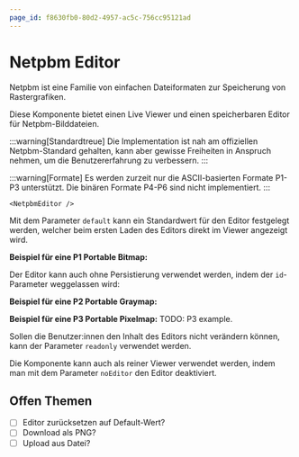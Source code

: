 ```yaml
---
page_id: f8630fb0-80d2-4957-ac5c-756cc95121ad
---
```



# Netpbm Editor
Netpbm ist eine Familie von einfachen Dateiformaten zur Speicherung von Rastergrafiken.

Diese Komponente bietet einen Live Viewer und einen speicherbaren Editor für Netpbm-Bilddateien.

:::warning[Standardtreue]
Die Implementation ist nah am offiziellen Netpbm-Standard gehalten, kann aber gewisse Freiheiten in Anspruch nehmen, um die Benutzererfahrung zu verbessern.
:::

:::warning[Formate]
Es werden zurzeit nur die ASCII-basierten Formate P1-P3 unterstützt. Die binären Formate P4-P6 sind nicht implementiert.
:::

```mdx
<NetpbmEditor />
```

<BrowserWindow>
    <NetpbmEditor />
</BrowserWindow>

Mit dem Parameter `default` kann ein Standardwert für den Editor festgelegt werden, welcher beim ersten Laden des Editors direkt im Viewer angezeigt wird.

**Beispiel für eine P1 Portable Bitmap:**
<BrowserWindow>
    <NetpbmEditor id="390ba9f2-ad20-4c09-b8af-b602213679f4" default="P1
        # Beispiel einer Bitmap für den Buchstaben 'J'
        7 9
        0 0 0 0 0 0 0
        0 0 0 0 0 1 0
        0 0 0 0 0 1 0
        0 0 0 0 0 1 0
        0 0 0 0 0 1 0
        0 0 0 0 0 1 0
        0 1 0 0 0 1 0
        0 0 1 1 1 0 0
        0 0 0 0 0 0 0" />
</BrowserWindow>

Der Editor kann auch ohne Persistierung verwendet werden, indem der `id`-Parameter weggelassen wird:
<BrowserWindow>
    <NetpbmEditor default="P1
        # Beispiel einer Bitmap für den Buchstaben 'J'
        7 9
        0 0 0 0 0 0 0
        0 0 0 0 0 1 0
        0 0 0 0 0 1 0
        0 0 0 0 0 1 0
        0 0 0 0 0 1 0
        0 0 0 0 0 1 0
        0 1 0 0 0 1 0
        0 0 1 1 1 0 0
        0 0 0 0 0 0 0" />
</BrowserWindow>

**Beispiel für eine P2 Portable Graymap:**
<BrowserWindow>
    <NetpbmEditor id="fdd7b474-709e-4ed2-a2c2-adf4973e5624" default="P2
        # Beispiel einer PGM Graustufen-Grafik
        19 19
        255
        0 0 0 0 0 0 0 0 0 0 0 0 0 0 0 0 0 0 0
        0 25 25 25 25 25 25 25 25 25 25 25 25 25 25 25 25 25 0
        0 25 51 51 51 51 51 51 51 51 51 51 51 51 51 51 51 25 0
        0 25 51 76 76 76 76 76 76 76 76 76 76 76 76 76 51 25 0
        0 25 51 76 102 102 102 102 102 102 102 102 102 102 102 76 51 25 0
        0 25 51 76 102 127 127 127 127 127 127 127 127 127 102 76 51 25 0
        0 25 51 76 102 127 153 153 153 153 153 153 153 127 102 76 51 25 0
        0 25 51 76 102 127 153 178 178 178 178 178 153 127 102 76 51 25 0
        0 25 51 76 102 127 153 178 204 204 204 178 153 127 102 76 51 25 0
        0 25 51 76 102 127 153 178 204 229 204 178 153 127 102 76 51 25 0
        0 25 51 76 102 127 153 178 204 204 204 178 153 127 102 76 51 25 0
        0 25 51 76 102 127 153 178 178 178 178 178 153 127 102 76 51 25 0
        0 25 51 76 102 127 153 153 153 153 153 153 153 127 102 76 51 25 0
        0 25 51 76 102 127 127 127 127 127 127 127 127 127 102 76 51 25 0
        0 25 51 76 102 102 102 102 102 102 102 102 102 102 102 76 51 25 0
        0 25 51 76 76 76 76 76 76 76 76 76 76 76 76 76 51 25 0
        0 25 51 51 51 51 51 51 51 51 51 51 51 51 51 51 51 25 0
        0 25 25 25 25 25 25 25 25 25 25 25 25 25 25 25 25 25 0
        0 0 0 0 0 0 0 0 0 0 0 0 0 0 0 0 0 0 0" />
</BrowserWindow>

**Beispiel für eine P3 Portable Pixelmap:**
<BrowserWindow>
    TODO: P3 example.
    <NetpbmEditor id="723806f9-87fa-44bd-8afa-59c35be710d7" default="P3
        119 150
        255
        139 137 146 105 119 134 100 117 128 102 118 134 116 126 143 115 127 139 108 124 137 110 126 142 103 121 139 102 122 140 109 127 143 112 129 149 101 123 148 105 125 146 105 121 142 104 121 144 108 125 145 109 127 147 107 127 148 109 127 143 111 128 141 110 128 142 115 132 147 115 130 145 119 132 149 126 139 154 124 139 151 129 143 156 127 141 155 122 135 151 124 137 154 125 138 155 125 137 154 131 143 159 139 149 163 140 149 162 134 144 159 133 146 161 135 146 163 131 144 160 127 141 159 122 138 161 116 133 155 117 135 152 125 141 157 130 142 160 130 145 162 123 139 158 124 141 160 129 145 162 130 143 160 134 147 165 135 147 165 132 146 162 137 150 169 135 148 166 133 145 163 127 141 159 126 142 159 123 139 155 119 135 156 119 135 159 119 134 159 122 138 159 121 139 154 118 135 152 116 133 149 113 130 149 112 129 152 116 133 151 121 135 153 130 143 158 122 139 156 117 135 156 118 135 157 117 133 157 116 133 155 116 133 152 114 132 148 115 132 150 116 133 153 113 130 151 119 136 154 123 141 156 123 138 154 122 135 153 119 135 153 116 133 155 116 135 159 127 143 163 142 152 171 159 165 177 162 168 179 147 157 175 144 154 170 144 155 168 138 151 167 135 149 168 128 143 168 128 144 168 131 147 167 129 146 164 129 146 165 126 142 165 122 139 164 122 140 164 119 138 162 119 137 161 121 137 160 114 132 154 110 130 152 114 136 157 116 137 158 117 134 156 113 133 153 113 134 151 112 133 151 115 135 149 113 131 150 
        124 132 139 98 119 135 98 118 131 94 119 131 98 120 135 93 116 135 95 118 135 104 123 138 97 118 134 101 121 138 114 131 148 114 131 151 102 124 149 105 125 146 111 127 145 109 127 146 110 127 147 105 123 143 101 121 142 103 122 140 105 123 139 106 124 141 110 126 143 119 134 149 124 137 152 122 136 149 127 141 154 131 145 157 132 146 160 130 142 161 130 143 161 128 141 159 128 141 157 133 145 159 139 149 161 142 151 164 141 152 166 139 151 166 133 146 162 127 143 158 121 137 154 117 134 152 117 133 151 133 143 165 151 158 178 153 161 177 144 155 174 131 146 166 123 139 161 129 142 162 129 142 161 124 139 160 126 139 161 138 150 172 143 155 172 134 147 164 128 142 161 122 137 158 123 138 159 121 135 156 123 138 160 123 139 163 121 136 160 122 138 160 124 140 160 123 139 160 121 137 157 121 138 157 119 136 156 120 137 156 131 146 164 130 143 160 119 135 152 121 136 155 117 134 154 115 132 155 115 131 155 116 132 155 120 136 155 116 133 151 114 131 149 120 137 156 121 138 155 123 138 154 128 140 157 136 148 165 138 152 167 130 145 164 125 141 164 130 146 166 134 146 164 160 167 182 164 171 185 145 157 173 146 157 174 139 150 169 131 145 165 127 142 164 128 144 168 128 144 168 127 142 165 128 144 167 123 139 163 119 134 158 117 134 158 117 135 159 119 137 161 118 136 160 117 135 159 114 134 158 111 132 156 113 135 156 112 133 155 111 131 153 112 133 154 113 134 155 110 131 152 110 132 152 111 130 149 
        124 134 140 88 111 125 100 119 131 97 118 133 102 119 136 109 128 144 100 121 139 107 126 144 108 125 140 105 123 138 116 134 150 110 127 147 105 128 153 109 129 150 117 133 149 115 133 148 110 127 146 104 122 142 100 121 142 102 122 143 100 119 139 102 122 143 110 126 146 125 140 156 135 149 161 130 143 155 128 142 155 131 145 158 133 148 161 131 145 159 130 144 158 129 144 156 131 144 157 139 150 163 142 153 162 141 149 161 141 151 165 141 153 168 130 145 161 122 139 154 114 132 150 113 133 149 134 147 162 158 160 173 174 172 181 168 170 179 149 156 170 133 145 163 131 145 164 140 152 169 134 147 162 130 143 156 146 155 170 157 161 177 151 160 175 134 146 163 121 138 159 122 138 162 122 137 161 124 138 162 126 141 165 125 142 164 124 140 164 123 138 159 124 140 158 127 142 160 124 139 159 126 141 162 126 141 159 123 139 160 131 146 164 125 138 159 123 139 156 135 146 164 129 143 163 117 136 156 121 137 157 124 139 157 125 141 156 121 138 153 120 137 154 122 139 156 124 139 155 135 148 164 140 153 170 144 155 171 143 154 168 139 152 169 136 150 168 125 141 161 132 145 167 143 155 173 151 160 177 145 158 171 140 152 169 133 146 171 128 143 169 129 147 170 129 146 168 122 137 162 120 136 162 121 137 164 119 134 161 120 136 161 122 138 161 119 138 161 118 136 160 117 135 159 112 132 157 110 132 156 111 134 157 112 133 157 111 132 156 108 133 155 108 132 154 109 131 154 108 130 153 109 131 156 108 129 148 
        108 122 133 94 112 128 96 115 131 95 118 137 101 122 138 118 136 148 110 129 143 108 126 143 109 125 141 115 131 147 117 135 150 114 131 149 106 125 151 108 130 151 115 132 149 120 136 149 109 128 145 106 127 147 108 125 144 98 118 137 93 117 139 101 124 144 104 124 142 120 135 153 135 148 161 130 144 156 131 145 158 134 148 161 131 145 158 132 146 160 134 147 161 128 144 159 130 146 159 141 150 160 138 149 162 132 146 161 130 144 158 127 141 154 124 139 156 120 139 159 117 133 151 118 135 152 134 149 160 161 165 172 178 175 182 176 177 183 155 161 170 139 149 163 127 142 160 130 143 158 138 149 164 155 160 173 164 165 174 154 160 170 137 149 167 124 141 161 128 144 162 132 146 166 126 140 167 121 136 162 127 143 165 127 143 166 122 137 162 122 139 158 125 141 157 126 141 159 125 140 158 134 146 167 136 147 165 130 147 164 131 146 163 128 140 160 132 145 164 145 156 173 143 155 172 128 144 162 126 143 159 130 144 159 128 141 159 122 140 156 123 140 156 117 134 155 119 137 158 132 146 162 145 153 167 153 162 174 147 159 170 138 150 165 139 150 167 143 155 172 144 156 175 139 152 171 138 150 169 135 150 167 130 146 164 131 146 170 130 146 168 128 145 168 124 142 166 119 137 161 116 133 160 114 133 159 117 135 160 118 136 158 120 139 161 116 135 160 109 127 150 113 132 156 115 135 158 111 132 156 111 134 158 114 135 159 110 133 157 104 130 153 108 130 154 108 128 153 110 130 155 111 132 158 110 129 150 
        98 114 124 100 116 130 96 116 131 99 121 140 104 125 141 111 128 144 107 125 141 110 128 145 117 133 149 117 133 150 106 123 143 112 128 150 110 127 152 109 129 149 114 131 149 119 134 149 118 134 151 112 131 151 108 127 142 108 128 144 101 124 145 98 119 138 104 123 138 122 136 151 136 148 160 133 147 160 131 144 161 133 146 162 134 147 163 132 145 162 135 148 165 135 148 165 136 148 162 134 146 162 125 141 164 114 135 156 118 135 153 127 138 156 131 143 159 135 151 163 133 147 161 128 140 157 141 151 162 156 160 169 158 162 173 153 162 174 144 154 168 142 153 169 143 153 169 142 151 164 154 160 172 158 161 172 147 154 166 135 149 165 130 145 164 127 144 165 133 148 165 132 146 164 129 145 169 127 144 168 121 137 160 122 138 161 120 136 160 119 136 155 124 140 157 128 142 161 135 149 167 136 148 167 141 150 169 139 151 166 139 152 164 137 149 163 134 146 163 140 151 167 139 152 167 131 143 161 129 142 158 153 163 176 142 152 168 123 137 154 123 139 156 116 135 157 116 133 155 138 146 161 163 166 176 171 174 183 175 179 187 168 172 180 163 166 176 156 163 174 151 160 172 149 159 173 137 150 172 131 146 170 130 146 169 132 148 169 130 147 166 125 142 165 120 137 163 121 139 163 121 138 162 118 135 159 113 132 156 115 133 155 116 135 157 132 147 168 145 157 176 126 141 163 118 136 159 116 136 160 113 135 159 114 135 160 108 129 154 108 131 155 111 132 157 112 131 157 116 135 160 116 136 162 114 133 154 
        97 113 123 104 122 135 98 117 131 102 122 141 108 126 143 104 122 142 112 129 151 119 136 157 122 139 154 119 135 149 117 134 155 122 137 162 121 138 156 118 136 153 115 132 149 114 131 148 115 133 151 111 128 146 128 141 154 139 152 163 128 144 158 125 140 153 139 152 163 149 158 169 145 154 162 137 150 162 138 152 168 140 153 168 140 153 168 137 149 166 138 150 167 138 150 163 128 143 156 114 135 157 119 137 158 148 159 169 149 159 171 135 147 166 147 156 170 157 165 171 136 150 164 130 142 164 141 150 164 138 148 163 139 149 163 143 153 164 140 149 162 144 153 168 149 157 172 151 157 169 151 157 167 136 149 162 124 142 160 134 147 163 137 150 168 129 146 167 130 144 163 131 144 164 134 150 167 129 146 167 119 134 160 119 135 158 119 134 159 118 135 155 119 135 151 128 143 162 136 148 166 136 148 165 136 148 164 152 157 172 147 156 168 140 151 165 141 152 168 138 151 163 138 149 164 132 141 159 140 147 166 162 166 179 163 169 179 151 157 173 125 140 158 105 128 148 115 134 157 131 145 160 155 162 171 165 171 181 171 175 186 179 183 190 177 181 189 159 166 183 149 158 177 145 156 176 136 149 171 132 147 170 132 149 170 126 143 162 125 140 165 122 139 164 121 140 163 126 142 165 137 149 169 145 155 175 133 144 163 137 149 165 150 161 177 162 169 184 180 184 196 154 162 176 119 135 158 117 136 160 119 138 163 117 134 161 114 132 158 114 136 160 112 133 158 112 132 157 118 138 163 118 138 163 115 134 155 
        113 128 137 108 127 141 96 117 133 102 122 138 108 125 143 110 129 151 114 134 157 113 130 154 117 133 154 121 137 156 124 141 162 120 137 157 122 138 153 119 136 154 106 126 145 110 129 147 113 132 150 110 129 147 147 155 169 169 173 181 165 170 177 169 173 179 160 166 173 153 161 172 142 153 165 136 150 163 143 157 171 142 156 170 141 154 169 138 151 168 130 144 160 127 142 161 121 140 159 130 145 160 161 165 173 185 186 187 155 166 177 135 149 165 151 158 175 155 161 170 142 152 165 131 144 164 132 146 162 132 148 163 147 156 173 157 161 176 153 162 172 148 158 170 143 154 171 145 154 169 140 149 164 123 141 158 126 146 162 132 146 160 127 140 159 124 140 159 126 142 158 129 144 161 125 140 159 115 132 153 116 135 158 116 135 156 114 131 151 117 132 151 119 135 154 123 139 158 131 143 160 137 149 165 137 149 163 144 152 168 142 152 168 141 150 168 146 152 171 139 150 163 142 152 167 147 154 172 158 163 178 156 157 170 169 171 182 169 174 187 143 156 169 139 154 167 144 155 171 149 160 175 148 156 170 158 165 180 159 166 180 152 161 173 152 163 176 155 168 182 156 169 183 148 159 175 143 155 173 138 151 170 143 157 174 141 155 174 127 143 167 124 142 166 125 141 163 134 147 169 153 162 179 162 168 184 152 159 176 153 159 174 158 167 183 139 153 173 136 149 169 138 153 176 133 147 172 126 142 167 116 136 160 114 132 157 119 136 161 119 138 162 117 137 162 116 136 161 117 137 161 117 137 163 117 135 158 
        120 132 144 107 126 145 96 118 139 101 122 139 108 126 145 108 129 152 104 129 152 106 128 151 110 131 156 113 132 157 114 130 152 115 132 152 115 132 153 111 129 151 103 124 144 103 124 145 110 129 154 110 131 153 136 146 163 172 173 183 176 179 186 167 170 177 155 160 170 143 154 166 136 149 164 135 148 166 135 148 164 134 147 164 137 150 166 132 147 161 121 139 154 120 137 156 128 140 157 166 170 174 188 185 183 156 162 173 130 143 162 158 164 177 154 157 173 146 155 167 151 159 171 134 147 161 134 149 163 139 152 164 138 147 160 148 156 171 161 169 183 149 159 174 134 149 165 131 146 162 131 146 163 121 138 154 126 142 159 123 141 157 122 138 155 122 140 160 111 133 158 109 131 153 114 133 158 113 131 158 107 130 152 107 131 151 111 131 151 113 132 151 111 133 155 122 139 161 137 147 166 145 154 170 143 153 168 139 149 167 133 148 164 138 149 166 148 154 172 145 153 166 150 158 171 158 163 177 159 163 176 157 163 176 160 165 178 153 160 172 160 166 176 179 181 190 165 168 177 150 159 173 139 152 168 142 153 171 148 158 175 153 162 175 161 169 180 157 167 178 160 169 181 166 172 185 157 166 182 148 158 175 150 158 175 154 162 178 144 157 176 140 154 175 143 152 169 153 160 175 158 163 181 154 161 178 152 163 182 144 154 175 139 149 166 141 152 170 133 146 168 127 140 166 131 144 171 127 144 169 116 136 160 113 134 158 114 135 160 116 136 161 115 136 160 114 137 160 113 135 160 116 137 163 119 137 159 
        111 121 129 99 117 135 94 119 142 99 122 140 105 124 144 102 125 149 97 124 149 106 130 156 110 133 156 111 132 154 113 131 153 111 130 155 110 129 153 125 141 159 137 152 167 105 127 146 102 126 152 128 144 166 148 155 167 161 165 173 158 166 176 154 164 176 145 157 170 143 155 169 139 152 168 132 147 163 129 146 162 136 151 166 133 149 164 121 138 156 118 137 151 115 137 152 130 144 159 162 164 172 168 173 175 159 164 173 165 169 176 174 178 180 160 165 175 150 157 172 149 156 173 145 156 171 137 150 165 140 148 162 148 157 167 144 155 164 146 156 170 139 151 168 130 146 162 126 141 158 121 137 154 118 137 155 118 136 154 120 138 156 119 138 156 117 134 153 128 143 162 116 135 156 112 131 157 120 134 157 128 140 158 134 147 165 130 145 164 125 140 160 118 136 158 124 142 162 138 149 166 148 156 173 144 153 168 138 146 164 136 147 163 134 145 162 135 146 162 148 156 169 154 161 174 159 163 177 157 162 177 154 161 176 152 159 173 152 161 175 158 167 182 159 165 177 157 162 175 150 161 177 145 160 176 141 153 172 141 152 172 151 161 176 160 169 181 162 168 183 160 168 182 156 165 178 151 160 176 149 158 176 148 157 174 149 155 170 147 156 174 149 161 178 154 162 178 152 161 178 149 159 178 144 156 175 142 154 173 143 154 176 145 156 173 147 156 173 140 152 172 134 147 171 133 149 175 129 147 171 124 141 166 120 138 164 120 139 164 125 143 169 117 139 162 111 133 156 113 132 160 114 133 163 118 137 161 
        118 129 136 102 120 135 93 117 138 96 122 142 101 124 146 105 128 151 105 127 154 114 134 163 113 133 157 113 134 155 112 133 155 101 124 149 102 123 150 153 163 175 188 193 196 137 152 167 120 136 158 149 156 174 163 165 175 164 168 178 152 159 171 141 153 168 132 147 164 135 150 167 139 151 167 133 145 162 129 146 160 128 147 162 117 133 157 112 129 153 114 134 155 127 143 159 155 161 173 162 162 172 162 165 173 170 170 179 167 169 177 158 165 176 158 166 177 151 160 173 144 153 170 140 152 167 139 150 165 146 155 171 151 160 173 143 152 165 130 144 158 134 148 165 136 148 166 126 139 155 123 136 154 120 137 155 114 135 152 116 136 153 118 134 155 156 162 175 196 192 193 160 166 175 139 149 165 161 166 179 170 174 183 164 168 178 159 163 176 150 156 169 140 149 165 135 147 164 138 150 165 138 151 167 133 146 161 134 146 163 145 152 171 140 149 165 140 151 166 143 152 168 145 154 169 151 158 175 150 157 173 148 154 170 150 156 172 143 153 170 145 157 176 147 157 176 146 156 173 146 157 174 147 161 177 149 160 176 147 156 171 143 155 172 143 155 172 147 157 176 148 160 178 137 150 168 138 149 167 139 151 169 140 151 169 142 152 171 136 150 171 134 149 170 139 151 170 140 152 171 138 152 173 136 152 171 135 148 170 130 144 167 134 149 169 138 152 173 133 147 171 133 148 175 133 151 176 131 149 174 135 151 175 134 150 171 136 151 171 136 151 171 135 150 170 126 141 165 115 131 161 111 128 160 128 146 169 
        108 125 139 101 121 137 96 120 141 97 123 146 100 124 147 109 130 153 115 134 159 113 133 160 108 129 150 106 126 147 119 135 157 134 148 161 134 145 165 163 169 181 192 192 192 168 172 185 155 162 177 157 163 174 162 166 177 152 160 171 144 156 169 129 144 160 127 145 162 126 143 159 131 143 159 132 146 159 120 138 158 105 127 152 126 142 159 154 163 175 126 142 159 145 155 167 174 174 181 156 159 170 158 161 173 160 165 175 148 156 168 146 157 172 146 157 172 139 151 166 127 141 156 129 142 158 139 150 166 137 149 166 136 148 165 136 149 166 138 150 166 138 148 166 128 141 157 125 141 154 129 139 156 132 143 159 132 147 162 141 153 166 152 160 174 176 181 190 172 172 180 163 166 177 159 166 176 158 165 176 155 163 174 151 159 170 152 156 171 144 154 165 137 151 164 136 147 168 131 143 162 134 147 164 134 147 164 133 146 164 145 151 171 148 155 172 144 154 169 136 146 164 140 151 167 143 153 171 142 152 169 140 151 166 138 147 168 140 151 169 138 150 167 138 150 170 142 154 175 139 151 168 143 156 170 146 159 173 140 153 168 136 148 166 136 147 166 133 147 165 136 149 169 134 146 170 133 146 169 132 146 169 132 145 169 133 148 172 129 145 168 129 144 169 130 145 165 130 146 165 129 145 169 128 143 165 135 149 170 134 148 169 130 145 167 128 144 168 125 140 166 125 139 166 126 141 166 129 144 170 133 149 169 134 151 168 139 153 172 139 151 170 144 156 173 133 147 168 116 133 159 120 138 166 134 151 175 
        103 122 138 102 123 138 106 131 148 108 131 152 109 129 154 113 131 157 115 134 157 104 125 149 100 122 144 111 131 149 131 145 163 168 173 184 183 184 193 157 163 176 165 169 179 168 171 180 164 168 175 153 160 169 146 157 169 142 156 170 136 150 166 134 152 167 140 154 169 132 145 161 129 143 159 124 142 157 115 134 158 130 145 163 168 173 174 175 176 181 151 160 170 162 171 180 164 169 178 152 157 168 153 158 171 139 149 162 143 155 169 147 158 173 132 147 163 127 142 159 131 144 160 136 148 164 138 150 166 137 149 164 138 150 166 139 151 167 132 144 160 132 144 160 132 145 162 134 147 161 160 167 177 155 164 174 146 154 169 156 159 174 150 156 170 143 155 166 138 151 168 145 154 172 150 158 174 144 153 169 143 150 166 145 154 169 135 148 163 130 145 161 129 146 165 128 144 166 132 147 164 138 150 167 139 152 168 138 151 167 145 154 171 139 149 166 131 144 163 135 147 168 135 149 165 131 144 163 131 145 164 130 145 163 130 144 166 134 147 168 134 149 167 134 147 169 137 149 173 136 150 171 133 146 165 130 144 162 127 141 160 128 141 162 131 144 166 132 144 165 133 144 166 132 144 168 131 145 171 130 145 171 129 143 170 129 144 169 131 147 171 130 145 169 126 144 167 120 138 165 122 137 165 137 150 170 144 156 173 149 161 178 148 161 179 140 153 174 137 149 172 135 147 172 129 144 168 127 143 168 129 144 164 135 150 166 143 155 173 146 156 175 142 153 170 133 147 165 134 149 171 137 153 175 132 148 166 
        107 125 140 106 125 143 108 128 145 108 129 152 112 132 158 113 131 156 107 127 147 103 124 145 104 126 149 119 141 159 126 144 166 141 152 172 166 174 184 165 174 184 154 162 174 156 162 170 159 165 175 144 155 169 129 146 163 135 149 167 139 151 168 150 162 177 147 159 174 131 145 162 126 143 160 119 136 155 133 148 162 171 176 182 166 165 172 153 159 171 163 168 180 159 165 176 141 155 167 139 152 166 136 149 165 134 147 164 140 153 169 139 150 167 129 145 163 126 144 161 136 150 166 134 146 162 131 143 159 135 147 164 138 150 167 137 149 165 131 143 159 133 145 160 139 152 167 144 154 170 160 164 175 154 160 171 146 157 172 144 154 171 138 150 168 135 148 167 135 149 170 134 147 168 135 147 166 138 149 169 137 147 166 135 147 164 131 148 166 131 146 164 132 144 164 135 148 167 134 148 164 131 145 163 132 146 164 136 148 165 138 149 166 128 142 162 129 142 163 134 146 166 132 145 162 134 146 165 146 157 175 146 157 174 136 145 166 133 145 165 131 145 165 131 146 167 131 146 170 128 142 167 134 148 168 134 149 167 128 143 164 127 143 165 126 141 165 129 142 166 130 142 168 131 144 170 130 145 170 131 147 171 129 145 168 129 146 170 127 144 170 124 142 168 129 145 169 139 153 174 137 146 168 139 148 167 143 156 170 144 156 172 149 161 177 145 158 174 142 154 173 144 157 176 141 152 173 140 151 173 141 153 171 142 155 172 143 155 173 145 156 175 137 150 168 135 149 166 140 154 172 140 152 172 139 149 166 
        111 126 139 103 124 149 103 123 145 107 127 152 112 130 154 111 131 152 111 130 150 108 126 150 112 131 155 112 133 154 122 137 159 147 155 174 159 168 181 158 167 178 152 161 172 148 158 169 136 150 165 127 142 160 126 142 162 132 148 166 142 155 171 151 161 176 141 155 171 123 142 162 123 141 160 130 145 160 140 152 166 148 156 170 144 152 167 148 160 173 145 154 170 135 147 163 128 146 162 126 143 161 128 145 164 133 147 168 133 147 166 129 145 161 127 144 160 128 142 159 137 148 165 141 153 168 138 150 166 135 148 165 137 150 167 134 147 165 131 144 161 131 144 161 140 152 166 148 156 173 142 150 166 141 153 164 135 149 163 130 145 162 131 146 163 131 145 165 132 145 167 135 150 169 138 153 170 140 150 169 139 150 168 134 149 166 135 148 167 135 147 167 136 146 167 133 146 165 131 146 166 129 145 167 133 147 167 134 147 166 130 146 167 128 143 163 152 156 171 170 173 182 158 162 173 162 165 178 169 173 185 167 172 186 158 163 181 145 153 173 142 151 169 154 162 177 153 162 175 149 158 173 156 165 180 152 160 176 145 156 174 142 155 173 135 150 169 131 146 167 132 145 169 130 143 168 129 144 169 128 144 168 129 145 169 127 143 167 122 139 164 125 142 169 128 144 170 141 155 174 146 158 176 139 150 171 140 153 173 138 150 170 138 151 169 136 149 168 133 144 169 137 150 170 148 157 177 155 164 178 154 162 179 148 158 177 143 155 174 145 156 175 142 155 175 140 154 172 140 151 168 146 155 176 147 156 175 
        128 137 152 116 133 157 121 136 157 118 135 158 120 137 157 120 137 155 117 134 153 121 138 162 119 136 162 127 142 160 159 166 179 171 175 189 159 168 181 146 157 173 146 156 171 140 152 166 136 149 164 132 146 163 131 147 167 144 159 176 143 158 174 135 150 167 130 146 164 128 145 167 129 145 166 127 142 159 126 141 159 134 147 164 139 154 168 135 153 168 130 146 165 134 149 171 132 148 170 127 142 165 129 144 166 130 147 167 128 144 163 133 147 164 139 153 169 140 153 168 140 151 165 143 154 169 142 154 171 136 149 165 133 146 164 133 146 165 130 144 163 133 146 164 141 153 169 140 152 169 136 148 164 137 151 167 134 148 165 133 146 164 139 150 167 144 156 171 146 158 172 153 160 177 162 168 185 161 168 185 149 158 176 149 159 176 154 161 177 149 157 174 142 152 170 142 153 169 139 152 169 136 150 170 139 151 169 138 149 167 136 149 168 167 171 184 188 184 191 192 188 191 189 186 191 186 185 195 170 172 184 165 168 182 160 165 179 150 157 174 155 162 179 176 176 187 177 178 183 167 173 179 164 170 182 157 163 179 146 154 171 145 155 172 147 158 175 146 158 174 140 153 171 138 150 171 138 152 174 135 150 173 135 150 172 134 150 174 132 148 173 133 148 174 129 146 172 125 143 168 132 149 173 136 151 174 136 149 174 131 145 170 130 144 168 134 146 169 139 151 170 138 151 169 133 146 165 139 150 170 150 158 177 147 155 173 148 157 175 152 160 178 152 163 181 150 162 179 156 164 180 155 163 182 150 160 177 
        144 150 159 129 142 161 137 148 165 137 151 170 134 148 167 133 147 163 136 150 165 145 157 175 142 156 174 154 167 179 168 175 185 162 171 184 143 157 173 139 153 169 141 155 171 139 153 169 144 157 171 138 152 169 132 148 167 137 150 167 132 147 164 123 141 160 130 146 166 130 146 169 126 142 165 127 141 163 129 144 165 132 149 166 132 150 166 132 148 165 133 149 168 135 150 171 137 150 172 135 149 169 138 153 170 141 155 172 144 155 170 149 156 171 147 157 173 143 156 171 144 153 166 145 155 170 142 155 171 137 150 167 139 152 169 138 150 167 137 150 166 138 151 167 141 152 170 136 151 168 138 153 169 148 158 173 153 162 176 157 163 178 164 167 183 164 167 181 165 169 179 169 171 186 173 175 192 166 171 186 157 165 182 154 160 178 165 167 180 168 170 181 167 169 182 170 173 185 157 162 174 157 163 177 161 164 178 161 164 178 160 164 175 191 188 195 198 195 202 186 185 192 176 178 189 169 173 189 162 167 185 158 163 181 150 157 175 159 165 181 163 167 181 165 169 182 171 174 186 161 165 178 157 164 179 145 156 173 134 146 165 134 148 168 137 152 172 139 151 171 136 147 169 138 149 173 136 148 171 136 150 172 140 153 175 136 150 176 135 150 177 130 144 173 135 151 175 130 146 172 131 144 169 131 145 165 129 144 167 131 147 168 131 146 171 132 144 170 134 148 165 134 148 166 126 142 163 131 143 168 143 152 172 140 151 169 140 152 172 144 156 175 147 162 178 146 161 175 153 167 178 147 161 176 138 154 169 
        140 147 153 144 156 174 150 161 179 149 161 178 143 156 173 146 159 176 158 166 182 156 162 177 157 166 180 152 162 178 142 153 169 148 160 176 143 155 172 141 154 171 140 152 169 137 150 166 136 152 167 135 151 168 137 152 172 134 149 169 131 146 164 132 148 164 134 148 166 130 146 166 125 143 164 128 144 168 133 147 167 134 148 166 135 148 168 139 151 168 142 154 170 153 163 177 158 165 178 156 165 179 150 160 175 145 157 171 145 156 170 149 161 173 145 156 172 146 156 173 149 157 175 152 159 175 148 157 171 143 156 171 149 159 176 150 157 174 147 157 172 144 155 170 143 154 171 147 157 173 153 161 176 154 160 176 155 161 174 158 165 175 157 162 176 154 158 173 158 163 176 157 164 180 152 161 178 148 157 172 148 158 175 148 156 174 157 161 176 168 169 180 174 174 184 162 166 177 163 167 179 174 177 188 172 172 184 168 166 180 173 173 183 191 190 197 195 194 201 170 173 186 155 162 181 157 164 182 153 160 178 149 157 176 149 157 176 159 165 182 157 164 176 147 157 173 150 159 176 150 158 171 147 157 174 138 151 170 132 146 167 132 143 167 132 145 170 132 144 169 134 145 170 133 148 171 131 146 170 131 145 170 131 145 169 130 144 172 134 148 175 133 148 173 136 150 177 137 149 174 136 148 169 137 147 167 134 145 167 136 147 168 136 148 169 130 145 166 129 144 164 129 143 164 128 141 164 132 144 168 133 144 168 134 146 169 132 145 169 131 147 169 133 148 171 132 147 171 136 151 175 135 150 173 128 144 162 
        141 146 153 148 160 179 143 155 174 140 153 171 139 153 172 132 146 165 143 152 168 148 157 173 144 156 173 143 155 175 144 157 174 145 158 174 139 151 170 139 154 170 142 156 172 136 151 167 130 146 163 131 146 166 136 151 173 135 150 173 131 146 169 129 144 166 127 142 161 130 146 164 131 146 165 133 149 168 134 149 166 139 151 169 142 151 166 156 165 174 171 174 185 171 175 188 153 161 177 144 154 170 142 154 172 148 159 175 144 157 170 141 155 169 141 153 171 144 153 173 146 153 172 150 158 171 148 157 168 149 157 172 153 160 176 153 160 175 148 158 174 149 159 176 152 160 176 152 158 173 152 157 171 150 157 174 153 161 177 151 159 175 142 153 170 141 152 169 142 153 171 138 147 166 142 151 170 145 154 173 142 151 170 146 154 173 152 160 178 153 158 174 149 155 168 150 157 171 156 162 177 162 165 180 160 163 176 171 171 185 184 184 197 186 187 199 183 183 194 169 169 185 149 156 176 146 156 173 143 154 169 143 153 170 144 153 171 139 149 166 147 159 171 147 158 171 136 148 164 138 148 164 136 146 164 134 144 163 140 148 166 150 155 176 150 159 179 145 156 174 142 155 173 137 151 169 137 151 174 137 151 175 133 147 171 132 146 173 138 152 175 140 153 175 136 151 174 139 153 172 140 153 169 139 150 168 136 147 165 138 149 166 140 151 167 140 151 168 139 150 168 139 150 168 137 149 168 139 152 170 137 150 167 135 147 170 134 147 172 134 150 173 135 150 174 134 148 174 132 146 171 132 147 171 130 146 164 
        146 149 157 133 145 163 131 146 163 137 153 171 133 149 170 132 148 168 140 153 169 137 151 167 133 148 170 133 147 170 137 150 167 138 151 167 133 147 167 130 146 164 133 149 167 131 147 165 129 143 164 129 144 167 128 143 167 128 144 163 128 144 164 128 143 167 130 146 167 132 147 165 137 150 167 139 152 169 147 155 173 172 174 181 183 184 184 168 173 181 161 169 177 158 166 176 155 161 175 154 162 177 155 164 180 147 159 175 138 150 167 136 148 165 139 150 167 147 155 170 154 162 172 154 163 172 154 162 173 160 164 179 156 162 175 149 159 171 146 154 172 145 155 175 142 153 173 143 151 171 149 157 175 148 158 175 148 157 176 149 158 179 142 153 175 141 153 175 141 153 175 142 150 172 143 150 170 140 148 168 142 151 169 146 155 173 142 153 171 142 152 171 144 153 170 149 156 171 149 155 172 148 153 172 161 165 179 174 176 188 175 175 187 166 169 183 155 159 174 153 159 175 147 155 175 146 152 172 147 154 173 144 152 169 146 154 171 137 146 164 140 150 164 146 153 166 140 147 164 137 144 162 146 150 169 149 153 169 153 157 172 163 164 181 154 159 176 145 154 171 139 149 168 137 148 171 138 149 173 136 147 170 135 146 169 136 146 172 138 149 170 138 149 168 132 146 166 134 148 166 137 149 169 137 147 167 137 147 165 137 148 164 138 150 167 136 148 168 134 147 166 137 150 169 138 152 171 136 150 170 137 150 170 139 151 174 139 151 176 138 152 176 138 154 175 138 153 173 136 151 170 134 148 171 132 147 167 
        145 149 153 123 139 156 131 147 166 133 149 172 139 154 177 139 154 176 136 151 170 135 150 168 131 146 169 129 144 166 129 144 162 131 146 163 131 146 165 130 145 166 130 145 166 132 147 168 133 149 168 131 146 170 128 144 164 132 148 162 137 151 166 138 151 168 137 152 169 138 152 168 142 153 170 147 158 177 157 165 178 185 183 184 182 178 182 164 167 179 159 165 176 157 166 177 157 166 179 149 160 175 143 155 172 137 149 166 139 150 166 146 156 172 154 162 174 157 164 175 155 164 178 151 159 177 148 155 173 147 157 173 140 153 168 137 150 166 140 150 171 139 149 172 137 149 171 141 152 175 144 155 178 138 151 169 138 151 169 140 154 173 139 154 177 140 152 173 147 155 175 161 166 182 173 177 182 179 179 187 168 173 185 158 168 179 155 163 177 149 158 175 148 156 175 148 155 170 147 154 168 149 155 170 155 158 173 158 161 175 159 161 175 156 158 174 152 156 173 146 154 170 147 154 171 149 155 174 148 155 172 145 152 169 141 150 166 141 150 166 142 149 164 145 151 165 145 151 165 143 151 163 149 155 169 154 155 171 153 156 170 155 157 171 154 157 172 148 155 171 146 153 172 147 154 175 146 155 174 144 155 171 142 152 169 143 153 170 144 153 170 142 152 168 141 149 167 143 150 169 144 151 171 144 151 170 145 153 171 146 153 171 145 152 170 143 151 168 142 150 169 142 151 171 139 151 171 140 151 173 140 151 175 139 152 174 137 152 174 139 154 178 140 155 179 138 153 177 137 152 176 135 149 174 136 149 170 
        138 145 151 129 147 166 136 151 173 136 152 176 136 151 174 132 146 168 132 147 167 134 149 170 132 147 169 130 145 169 129 144 169 129 144 168 129 144 167 133 148 169 133 148 170 133 148 169 138 152 170 136 150 170 132 147 165 136 149 165 139 151 167 144 154 169 156 163 174 164 168 178 169 171 183 170 172 183 169 173 180 169 173 181 159 162 174 158 164 176 158 164 177 151 159 174 146 157 174 143 155 172 138 150 168 143 155 172 151 161 178 148 156 171 144 155 171 138 152 170 137 151 172 137 150 172 137 150 171 136 151 172 135 150 170 141 154 172 144 155 176 148 157 178 148 157 176 146 156 174 147 158 175 151 159 176 156 164 181 161 169 186 149 160 179 148 157 176 161 169 185 168 172 186 181 185 191 185 188 196 171 176 192 158 165 183 157 163 181 150 158 177 147 157 176 149 157 175 150 157 172 152 156 170 154 156 171 153 155 171 147 153 170 151 155 171 159 162 177 156 159 173 150 156 172 145 153 172 145 152 169 146 153 169 139 147 162 138 147 163 142 151 168 145 151 166 145 150 163 141 151 163 144 153 168 146 151 171 142 151 171 141 150 169 142 151 170 144 154 172 142 151 171 140 149 169 138 149 168 140 152 170 141 152 170 138 150 168 138 151 169 139 152 171 139 150 169 140 151 169 140 151 169 140 151 170 139 152 174 138 150 172 139 151 171 142 153 171 140 151 170 143 153 172 141 154 172 141 152 173 142 154 177 138 153 174 135 151 172 137 152 177 137 153 177 138 154 177 139 154 177 137 153 176 136 152 169 
        133 142 155 126 145 169 133 147 171 135 150 174 132 147 169 133 148 169 134 149 170 133 148 170 133 148 172 136 150 175 136 150 174 133 148 172 134 149 172 135 150 171 135 150 172 134 149 171 137 150 168 140 153 166 136 149 166 140 149 168 152 159 174 164 170 181 167 173 182 167 171 181 171 172 183 169 172 181 167 174 187 158 168 183 151 162 173 154 162 176 151 161 176 142 155 173 140 154 173 143 154 172 143 152 170 143 155 173 146 157 174 147 156 172 147 158 173 151 161 177 154 162 178 154 163 177 158 166 180 157 162 178 158 163 179 160 165 181 168 172 184 167 169 183 167 169 186 172 174 186 178 181 189 175 177 189 174 177 189 174 177 189 163 169 183 159 165 180 159 165 180 162 168 184 162 168 187 154 162 182 156 164 184 153 161 179 149 158 173 156 164 179 154 161 177 153 159 173 154 158 173 155 157 173 149 154 170 148 154 169 155 159 173 161 161 173 167 164 173 172 166 173 163 161 172 150 154 170 155 156 169 161 161 172 152 155 165 143 150 164 145 151 167 160 160 168 163 160 170 149 151 168 145 151 167 149 153 170 154 157 171 155 158 172 152 155 170 152 155 169 153 157 171 155 158 173 155 157 173 153 156 172 154 155 172 152 156 171 151 156 171 152 157 172 152 157 172 152 157 174 152 156 173 147 154 170 145 155 171 144 154 169 145 154 172 147 153 175 147 154 173 146 154 170 147 156 173 146 155 173 148 157 177 149 158 176 147 157 174 145 154 175 142 152 170 145 156 171 148 158 174 144 154 174 140 152 167 
        140 148 162 128 143 165 137 151 174 140 152 179 139 152 175 143 155 177 139 153 176 138 152 178 135 149 176 137 151 174 140 155 174 137 152 175 135 150 173 138 151 170 137 150 170 135 149 168 140 153 170 143 156 171 141 154 171 152 162 179 160 170 184 160 170 183 160 171 184 153 165 178 154 164 179 152 164 181 144 158 177 142 154 172 143 155 171 148 159 176 145 159 174 143 154 172 145 154 174 144 155 172 146 157 172 151 160 174 156 164 177 166 173 185 165 172 184 165 170 183 163 169 180 167 170 184 168 171 186 164 168 182 161 166 180 159 166 179 165 171 186 167 171 187 166 167 184 165 167 182 161 163 178 157 163 178 161 167 182 162 168 183 165 170 185 159 164 180 158 163 180 164 171 188 160 166 184 161 166 185 161 168 186 158 162 179 162 164 178 156 162 177 150 156 173 162 162 174 164 162 172 164 166 177 160 163 176 153 157 170 163 164 173 172 166 174 176 163 170 174 161 165 172 164 168 168 165 172 169 166 172 171 167 173 169 165 172 166 165 171 164 163 169 171 167 171 170 166 170 160 158 164 160 160 166 165 163 172 168 163 174 167 162 174 165 161 171 162 162 170 161 162 169 161 162 170 161 162 172 160 161 171 159 160 169 155 159 170 154 159 171 156 161 172 156 160 172 157 160 174 156 158 172 154 157 171 153 157 173 153 158 173 154 157 173 154 156 174 154 158 174 152 156 171 151 156 172 153 158 176 153 160 178 154 160 181 153 159 179 151 160 178 146 156 172 148 157 176 152 160 179 148 160 177 142 155 167 
        137 146 159 143 156 176 141 156 178 141 153 181 145 156 181 151 162 184 147 160 184 140 154 182 138 151 178 137 151 175 137 152 172 139 154 178 140 153 176 139 152 170 137 150 169 139 151 169 149 159 176 154 163 180 152 162 178 150 162 179 149 161 181 148 161 181 146 159 176 146 158 176 146 159 179 141 153 177 141 153 176 142 153 173 142 154 172 143 155 171 144 156 171 146 158 175 144 154 174 145 154 173 150 159 177 155 165 180 158 166 180 157 164 176 154 163 178 150 161 178 152 163 179 155 164 181 152 160 177 153 164 180 154 165 180 152 162 178 151 161 180 151 162 182 146 157 178 144 154 176 142 152 173 147 157 175 147 157 176 148 158 177 151 156 177 154 159 180 156 160 181 155 162 181 154 161 178 152 158 173 147 156 171 150 156 172 157 160 176 155 162 175 158 163 173 168 167 175 177 174 177 182 177 179 177 171 176 171 165 172 174 167 173 174 167 173 170 164 170 171 162 167 170 162 166 168 163 167 166 162 168 167 163 170 167 163 170 166 163 169 164 162 168 159 158 164 156 156 163 154 156 165 155 156 167 156 156 169 154 154 169 155 154 169 155 155 170 151 155 171 149 153 169 149 153 169 146 153 170 144 153 170 146 155 171 145 152 169 146 153 171 149 156 174 147 155 173 146 153 172 147 154 172 145 153 171 142 153 171 142 152 171 143 152 170 143 151 169 142 152 169 142 152 170 145 153 172 147 155 176 145 156 178 145 154 177 145 154 177 145 158 175 144 156 174 144 155 179 146 157 180 145 159 177 142 154 167 
        131 141 155 138 154 174 136 154 176 141 153 181 143 154 178 145 157 179 144 157 180 139 153 181 138 151 178 135 151 177 131 150 172 140 153 175 147 158 178 143 155 174 142 155 174 144 157 176 149 159 178 149 159 178 148 157 176 145 158 176 144 157 176 145 158 176 143 156 173 146 159 177 144 157 178 139 152 174 143 156 176 144 155 174 144 155 173 146 158 175 147 160 176 146 159 176 144 158 175 148 159 175 154 162 179 150 159 177 151 158 174 153 159 174 158 164 177 159 166 178 157 163 176 159 165 179 159 164 178 158 161 175 154 160 173 152 160 173 153 159 175 149 156 172 149 157 174 151 159 176 151 159 175 150 157 175 149 157 174 146 154 172 146 153 171 150 157 174 151 159 176 150 156 174 155 160 174 158 163 173 160 163 173 167 164 176 174 170 179 174 173 180 173 170 177 174 170 175 175 170 173 178 171 173 176 168 173 173 165 172 172 164 174 166 163 172 160 162 172 160 162 171 157 158 169 155 156 169 155 157 168 155 157 168 153 156 166 155 157 168 156 156 169 155 155 168 156 158 168 155 158 168 157 160 172 157 159 172 159 157 172 160 159 173 160 159 173 155 158 171 156 159 172 156 159 173 156 159 172 156 160 173 156 160 174 157 159 174 160 160 177 157 158 174 157 158 175 159 160 176 157 157 173 155 157 174 152 157 175 149 154 170 147 153 170 148 155 173 150 155 174 150 154 173 147 154 173 148 155 176 146 155 177 144 155 176 143 154 174 142 156 173 145 158 172 143 153 171 142 153 170 142 155 171 147 155 173 
        137 147 160 134 149 169 135 152 171 140 153 178 142 155 180 140 153 179 140 154 179 139 154 181 134 149 175 135 151 176 134 151 174 135 149 172 142 155 176 143 157 174 143 157 174 143 156 174 144 157 178 145 159 180 143 156 177 143 155 173 140 152 171 143 155 173 144 158 175 141 155 171 142 156 173 143 156 173 145 157 173 146 158 174 150 160 176 154 163 178 155 164 179 155 167 182 157 171 185 157 166 180 160 163 173 164 164 173 167 166 175 167 164 174 169 166 174 170 168 174 168 166 172 168 166 174 170 167 176 170 165 174 169 167 174 166 168 175 165 165 174 165 165 175 165 164 174 164 162 173 165 164 175 165 166 177 165 166 177 159 162 172 159 162 173 160 163 174 159 162 174 161 162 177 162 161 175 166 165 176 161 162 175 159 162 174 161 162 174 159 160 171 159 158 170 163 161 173 160 160 170 154 159 169 154 159 170 151 155 167 150 153 168 150 154 169 147 152 168 143 150 165 143 151 166 145 152 169 145 152 168 142 150 166 143 151 168 149 155 170 155 157 170 153 157 171 157 160 172 160 162 170 159 161 170 160 162 173 160 161 175 160 160 174 160 160 174 156 160 175 156 160 176 154 157 173 156 161 176 156 163 176 156 162 176 157 161 178 157 160 178 154 157 175 155 159 175 155 159 175 154 158 174 153 157 174 150 156 175 148 153 173 148 154 174 146 155 173 146 153 171 149 156 174 149 156 174 147 156 176 146 158 178 144 156 177 144 156 176 143 158 175 144 157 177 143 154 178 143 154 178 142 153 175 145 153 170 
        141 149 162 139 152 173 139 154 171 140 154 177 139 154 178 138 154 177 139 153 179 139 154 179 138 153 175 141 155 175 141 154 175 141 155 176 142 157 178 139 154 173 142 155 175 145 156 176 146 157 176 149 162 180 151 164 182 151 162 180 148 158 178 147 157 177 149 160 178 148 159 176 152 164 180 156 167 184 152 164 180 149 162 179 151 162 179 154 162 177 155 162 179 157 166 181 155 164 179 159 164 179 168 169 176 175 172 173 176 172 175 176 170 174 175 170 172 178 173 175 180 175 177 180 173 175 182 174 175 185 177 176 186 180 178 184 178 180 185 178 182 191 184 188 188 181 184 185 178 180 186 179 182 179 175 180 175 173 177 173 173 176 171 171 176 171 170 178 169 168 177 166 166 176 162 164 174 162 163 174 161 162 175 159 162 175 157 160 173 156 158 172 158 160 174 158 162 175 157 161 175 156 159 172 156 159 172 154 157 170 153 157 172 156 159 174 155 159 173 155 158 172 156 160 174 155 159 173 156 159 174 157 160 175 157 161 176 158 160 174 159 161 172 163 164 177 163 165 175 162 163 169 162 163 169 164 165 173 165 165 176 164 165 176 165 166 177 163 165 177 163 165 177 162 165 177 165 167 178 167 169 180 163 165 176 164 165 176 163 164 176 164 165 176 161 162 174 159 160 174 160 161 175 159 162 175 156 160 173 155 159 175 154 158 176 154 157 176 154 156 175 153 157 175 150 157 176 149 158 177 148 158 178 148 158 178 147 159 177 147 160 178 146 159 179 149 162 183 150 163 184 148 160 181 147 157 172 
        143 152 165 137 151 171 138 155 173 141 153 179 144 156 178 147 161 177 149 161 180 148 159 179 150 162 178 151 163 179 150 163 181 148 161 179 146 159 177 149 162 181 149 160 181 150 160 181 154 165 181 155 167 183 157 169 184 158 169 184 159 169 185 155 165 182 157 166 181 158 167 182 158 167 183 157 166 181 154 163 177 152 161 176 150 159 174 149 158 172 150 159 175 150 158 171 150 158 169 155 160 174 160 162 172 163 166 174 165 166 173 170 170 174 178 176 178 183 180 182 184 181 184 184 180 182 180 176 177 176 171 175 171 168 173 172 170 175 175 172 179 174 173 180 170 172 176 166 168 172 166 167 172 164 162 172 162 163 172 160 163 171 160 162 171 160 162 172 160 162 172 157 160 172 155 158 171 154 156 169 155 157 171 155 157 172 154 157 171 154 158 171 155 159 172 156 159 173 158 160 174 159 160 174 158 159 174 155 157 172 156 159 172 155 158 171 156 158 172 158 159 173 158 159 173 158 160 174 161 161 174 163 163 175 161 162 175 160 161 174 159 160 173 159 160 174 160 160 172 160 160 170 162 162 172 163 164 174 164 164 175 163 164 174 164 165 175 164 164 177 164 164 177 166 166 179 167 167 177 167 167 177 166 166 176 165 166 178 164 165 178 165 165 178 162 163 176 161 161 174 163 162 176 161 161 173 163 164 175 164 164 178 160 161 176 157 160 176 156 158 175 157 159 175 156 159 177 156 161 180 154 159 179 152 159 179 150 161 178 150 163 180 151 163 182 152 164 183 154 165 184 153 164 184 151 161 177 
        150 158 171 142 155 175 143 158 177 148 159 181 153 166 184 156 169 184 154 165 181 157 166 183 158 166 183 150 161 178 148 161 177 153 163 180 152 162 179 156 166 181 157 166 180 157 164 178 158 165 180 159 167 182 156 164 179 159 167 183 158 166 181 157 164 180 160 166 180 162 168 180 158 164 176 158 161 173 159 160 172 159 161 172 160 162 173 161 164 174 161 163 174 160 162 173 160 162 173 161 163 174 161 163 171 159 161 173 160 161 172 163 164 171 165 166 177 165 165 178 164 163 175 163 166 177 158 163 175 155 160 175 156 160 173 155 158 169 153 157 170 153 158 172 150 156 170 147 154 167 149 155 168 154 154 169 156 156 171 155 158 172 155 158 170 156 158 173 156 158 176 154 157 175 154 157 174 153 156 172 151 154 171 151 155 172 150 154 170 148 153 171 147 153 172 145 152 170 144 151 168 145 152 168 146 153 169 147 153 169 150 153 170 149 152 169 149 152 170 150 154 171 150 154 171 152 155 173 153 156 171 154 156 169 154 156 170 155 157 170 154 158 169 152 156 166 155 157 169 155 155 168 156 156 169 158 159 171 159 161 173 159 161 174 161 162 176 160 162 176 160 162 175 160 161 175 161 164 176 160 162 175 162 164 177 160 164 177 157 161 175 157 161 176 159 161 174 160 160 171 161 162 174 160 161 172 164 164 174 163 163 174 160 160 173 158 161 175 158 160 174 156 159 173 158 160 176 158 162 180 155 160 180 155 162 180 153 162 178 151 161 176 150 162 177 146 158 176 144 157 176 145 158 179 146 157 174 
        156 159 167 157 164 183 156 166 181 159 167 182 162 171 184 165 174 188 162 170 184 161 169 183 158 164 182 154 163 181 155 166 179 160 165 179 160 163 180 158 164 175 162 165 176 164 166 176 159 164 176 162 167 180 164 168 181 163 168 180 166 169 179 170 170 180 170 171 182 171 172 182 176 175 182 175 174 182 174 172 181 173 171 178 174 173 179 177 175 181 179 176 182 180 178 184 178 176 184 179 177 182 180 178 182 177 174 181 174 172 180 175 173 181 174 173 181 173 173 181 172 172 180 173 173 181 172 172 182 172 172 183 170 169 181 168 166 179 165 166 179 166 168 182 168 167 183 166 167 180 164 165 177 162 165 178 161 164 176 161 164 176 158 165 174 156 163 175 155 161 177 155 159 175 156 160 173 154 159 172 152 157 175 151 157 177 150 155 175 148 153 173 147 152 173 148 153 173 148 154 171 148 155 171 151 155 170 153 155 170 157 159 173 157 159 173 157 160 174 157 159 173 160 162 177 161 163 177 160 162 174 164 165 176 164 162 175 163 161 172 163 163 172 167 167 174 165 165 172 162 162 171 163 163 172 162 163 171 164 164 173 166 165 177 164 163 176 164 163 174 164 163 174 162 161 172 162 162 173 162 163 174 159 159 170 159 160 171 159 160 171 159 160 171 158 159 171 159 159 173 159 158 172 157 159 171 153 158 170 152 156 168 153 156 169 156 156 171 159 159 174 159 158 174 157 159 172 157 161 174 156 161 176 157 160 179 156 158 178 154 157 174 152 158 169 150 157 169 145 154 171 145 156 174 146 155 168 
        163 165 173 160 166 182 161 168 181 163 170 185 163 171 185 162 170 184 162 171 183 159 167 180 154 161 178 155 162 179 160 166 179 158 163 176 157 161 177 158 165 178 160 165 176 161 164 175 164 167 179 164 167 179 167 171 182 166 170 179 169 171 180 173 172 181 172 172 182 174 174 183 178 177 183 180 178 183 178 176 181 177 176 180 175 175 177 173 171 174 173 171 173 175 173 176 176 174 178 178 176 180 180 177 183 179 175 182 178 174 181 178 174 181 177 175 180 180 179 183 182 180 185 180 178 181 178 176 177 178 176 179 180 177 183 178 174 183 175 173 183 176 174 185 172 170 182 171 169 177 171 171 178 168 169 182 166 167 180 165 166 179 162 166 178 160 164 176 160 163 176 158 163 177 157 164 177 155 161 174 153 158 176 153 157 177 152 157 176 151 156 176 151 156 175 152 157 173 151 157 172 151 158 175 154 158 173 157 160 175 157 161 176 158 162 177 159 162 177 156 158 174 155 157 173 158 159 176 155 160 173 155 159 172 158 158 173 157 158 173 156 158 172 157 159 171 157 160 170 157 161 171 155 159 169 154 158 168 156 158 168 158 159 172 158 160 174 159 160 174 159 161 175 159 161 174 161 162 173 162 162 174 160 160 172 160 162 173 160 163 174 158 161 172 158 161 170 159 162 169 159 162 170 161 163 171 164 164 172 164 163 172 163 163 172 164 164 174 165 165 175 166 166 176 164 164 175 166 167 179 163 165 179 160 162 177 161 164 178 158 163 175 159 159 172 161 162 175 156 160 172 154 160 174 150 157 169 
        161 161 164 158 166 183 157 165 182 157 166 183 158 169 183 156 167 181 160 169 184 160 167 185 156 164 183 154 161 181 157 165 182 158 167 182 157 166 184 156 167 183 160 169 184 160 167 182 161 167 181 161 167 181 161 167 182 162 168 182 163 168 180 165 167 180 166 169 182 168 171 182 170 170 181 171 171 181 169 170 178 169 170 175 170 169 176 168 167 176 168 167 176 167 168 175 166 168 173 169 170 178 171 172 180 171 172 178 168 169 176 167 169 176 168 169 179 168 168 180 167 167 178 164 166 176 163 167 177 161 164 177 162 164 177 162 165 178 160 163 180 158 163 181 154 159 178 152 157 174 153 159 175 151 158 176 152 159 177 153 160 178 152 160 177 152 160 177 152 159 177 148 157 176 148 158 177 148 157 177 151 158 178 152 158 177 152 158 177 152 159 178 154 161 179 152 160 175 153 159 174 155 161 175 153 157 171 155 158 173 151 157 175 149 155 174 149 155 174 148 155 172 147 153 171 149 155 173 149 156 172 148 155 170 152 158 172 150 156 172 148 154 171 147 154 169 150 155 170 150 153 168 152 154 169 152 157 172 151 158 174 149 156 173 149 155 174 151 156 173 150 156 173 151 157 174 153 158 173 153 157 171 154 158 173 154 160 174 150 158 171 151 158 173 153 159 173 155 160 172 154 160 172 158 163 176 157 161 175 153 157 170 156 160 174 158 163 178 156 161 176 152 157 172 155 160 175 158 164 181 153 161 178 153 161 179 151 160 177 151 160 175 152 161 178 150 159 178 146 157 174 144 154 174 145 154 170 
        155 150 148 176 183 200 164 175 189 166 172 187 168 175 189 169 176 189 168 176 192 165 174 191 165 173 190 162 171 187 160 168 185 161 169 187 158 167 183 157 166 180 160 169 184 160 169 183 163 171 184 162 169 184 160 167 185 164 168 184 164 168 181 165 169 181 164 169 181 163 167 180 164 166 180 162 165 178 162 166 178 166 168 180 167 169 177 165 168 173 166 168 174 167 169 175 165 167 174 168 170 177 171 172 179 168 170 175 166 168 176 167 169 178 168 170 182 163 165 179 161 163 176 163 165 178 162 164 178 159 160 178 155 159 173 154 160 171 155 159 176 154 158 177 152 157 173 153 158 174 151 157 173 154 159 176 153 157 174 152 157 174 151 159 174 152 159 176 151 159 178 150 157 174 151 157 173 151 157 174 153 159 175 154 159 175 155 160 176 157 162 178 156 161 176 154 159 176 160 164 179 161 165 176 156 160 172 153 157 169 153 158 172 152 157 172 153 157 173 153 158 172 154 159 174 154 159 173 157 160 176 160 163 179 160 163 176 158 161 175 156 159 173 155 158 173 155 158 172 156 159 171 155 158 169 154 158 172 154 158 177 156 161 177 160 164 178 158 160 175 158 159 175 160 162 178 156 159 175 154 159 170 154 158 171 152 156 171 150 155 170 152 157 174 152 156 175 150 155 172 151 155 172 151 156 173 150 157 173 151 158 174 150 156 174 152 158 177 149 155 174 149 156 174 153 160 178 151 160 178 148 158 178 148 157 176 147 155 174 149 156 176 147 157 176 144 156 174 146 157 175 148 159 177 154 162 175 
        164 165 174 175 180 195 174 181 189 172 178 190 173 179 193 170 174 188 168 176 190 166 176 191 164 174 189 164 173 188 164 170 185 164 170 186 164 171 186 164 170 182 164 170 181 164 170 182 168 174 187 167 173 187 167 173 189 168 172 190 167 169 186 167 169 184 163 171 182 161 171 181 161 169 180 164 169 182 164 168 180 164 169 181 165 170 179 163 166 175 164 169 177 165 168 176 167 166 175 167 166 175 165 165 174 166 165 175 169 168 180 167 167 179 165 167 180 165 169 181 164 167 178 163 166 179 160 163 176 161 164 176 162 165 176 160 165 175 159 163 174 162 165 176 165 166 175 167 168 178 168 169 179 171 169 179 170 168 178 168 166 177 165 166 178 162 164 177 162 164 178 167 166 177 168 166 176 167 164 174 162 162 173 160 162 173 163 164 175 161 162 174 161 162 174 161 162 174 160 161 174 158 162 173 157 160 171 154 157 169 156 158 173 156 159 174 156 158 173 156 159 173 156 159 172 155 158 171 154 157 173 154 157 175 153 156 174 154 157 175 155 158 175 153 156 174 151 154 170 154 158 171 154 158 172 155 158 173 157 159 175 158 160 173 161 163 175 160 162 176 159 161 176 161 163 177 158 161 175 157 161 172 157 159 173 153 156 170 155 158 172 154 157 173 153 157 172 156 159 173 157 159 175 160 162 177 163 166 180 165 168 183 166 170 184 165 170 184 166 171 185 166 171 184 171 174 188 166 171 187 163 169 187 163 169 186 163 170 185 161 168 183 159 165 182 157 162 179 158 163 181 160 167 184 161 164 176 
        166 173 181 171 173 187 176 178 190 173 178 191 175 181 192 174 179 190 175 179 193 175 179 196 174 178 194 172 175 190 175 179 191 179 183 195 178 181 194 177 179 190 178 180 192 178 180 191 175 180 191 175 180 192 176 181 195 176 180 194 175 179 191 175 179 190 174 180 191 170 177 189 171 176 188 170 173 189 170 173 190 167 175 187 168 175 187 169 172 186 168 170 185 168 172 186 166 171 184 164 169 182 162 167 180 163 168 180 164 170 182 162 167 182 162 167 180 165 169 181 162 167 178 162 166 181 162 167 182 159 164 175 159 163 176 161 165 182 160 164 179 161 165 180 163 164 181 161 162 179 160 162 179 159 165 179 157 163 177 158 164 178 159 164 177 159 164 178 159 164 178 162 167 184 161 166 183 156 161 178 158 163 179 159 164 177 157 162 175 157 162 177 156 161 177 158 162 177 160 163 177 159 161 173 158 160 172 157 159 171 155 158 171 157 159 173 160 162 176 158 160 172 157 160 172 157 159 171 155 158 170 154 157 170 153 156 172 151 154 169 152 156 168 155 158 171 155 159 172 152 157 172 152 156 171 153 158 174 154 158 177 153 158 175 154 159 173 162 164 176 165 166 178 163 165 177 165 167 179 166 168 178 164 165 177 164 167 179 163 167 179 163 166 180 167 169 183 165 167 181 165 167 181 170 171 186 172 172 186 169 169 183 173 174 188 171 175 186 172 176 187 174 177 189 173 175 187 175 178 191 175 179 194 174 178 192 175 179 191 174 178 191 171 177 190 168 174 189 167 172 188 165 173 187 169 175 182 
        173 175 180 175 180 190 179 182 195 184 186 196 185 187 196 186 189 198 189 191 201 189 191 203 188 191 203 189 190 201 191 190 200 190 190 200 190 190 198 191 191 199 189 189 197 186 186 194 183 186 193 183 186 197 182 185 197 181 185 195 181 186 195 178 182 192 180 183 194 180 182 194 179 181 193 179 181 192 178 182 190 175 179 188 175 179 187 178 182 188 176 179 189 170 173 188 168 174 187 166 172 185 163 169 181 162 168 181 163 168 182 164 170 184 164 170 182 167 171 183 170 173 184 172 174 186 168 171 183 168 171 182 170 172 185 168 171 185 168 171 184 167 171 183 163 170 182 163 167 183 162 165 183 160 165 180 161 164 178 165 167 179 169 168 181 170 169 183 171 171 184 167 168 178 166 167 177 165 166 179 165 164 180 163 163 177 161 164 173 160 163 172 161 164 175 161 164 175 163 165 175 164 165 175 163 165 176 164 164 177 163 163 176 161 163 176 160 163 177 161 163 176 160 162 176 161 163 176 160 160 173 163 162 175 166 164 179 162 162 174 161 162 173 165 165 175 168 169 177 166 167 176 167 167 176 167 169 178 165 167 178 165 168 179 169 171 182 176 175 182 175 174 180 176 175 182 177 176 183 174 173 181 174 174 181 176 175 183 172 172 182 173 173 185 174 174 186 174 174 185 173 173 184 174 174 186 176 175 187 172 170 185 172 172 186 171 174 185 169 171 184 170 172 186 169 173 185 172 175 189 175 177 193 172 175 190 173 176 189 176 179 190 174 180 191 171 177 189 168 173 188 166 170 186 175 178 187 
        185 184 183 187 190 194 186 189 195 194 193 198 192 190 196 194 192 197 193 193 200 187 190 198 186 187 196 190 191 199 189 189 197 189 189 197 191 191 199 190 189 197 187 186 194 184 185 192 185 188 195 181 184 196 182 184 196 183 186 195 182 185 194 179 182 191 176 179 187 178 181 188 179 182 189 180 183 191 177 180 189 176 178 188 176 178 187 178 179 185 177 179 186 174 175 187 174 176 186 173 175 185 170 172 183 175 175 185 176 177 186 178 179 188 179 181 190 180 182 191 185 184 192 186 183 190 183 180 185 186 183 190 187 184 189 185 182 185 187 184 189 193 190 193 200 194 191 203 195 194 208 197 198 208 196 194 207 194 190 208 193 188 207 193 186 207 192 186 209 195 188 207 192 183 207 192 182 210 195 186 207 192 188 203 190 187 201 190 184 199 188 183 195 184 182 186 180 184 178 177 184 175 174 181 173 171 181 173 170 182 172 171 185 167 169 183 162 165 180 165 167 182 165 166 181 164 166 181 166 165 181 168 166 181 167 166 179 169 169 181 167 167 179 166 166 177 173 172 180 175 173 179 175 174 179 176 174 180 176 173 179 176 173 179 176 173 179 175 174 179 174 172 178 176 174 180 174 174 181 176 174 182 177 175 183 175 175 183 173 173 182 173 172 181 175 175 184 174 173 183 172 171 181 173 172 182 173 173 185 172 172 185 173 173 185 173 174 184 170 170 183 170 171 184 173 175 187 171 173 186 169 171 186 167 170 187 167 171 187 166 170 184 167 173 184 165 173 183 164 171 184 164 169 184 168 170 181 
        189 186 186 190 191 196 189 189 195 192 190 197 191 190 197 191 191 197 190 190 197 186 187 193 186 185 192 187 188 194 188 189 195 189 190 195 188 188 195 186 186 194 186 186 194 184 184 192 185 186 194 184 184 197 182 183 195 182 184 191 183 183 191 183 184 192 180 183 191 179 182 190 181 184 192 180 182 191 181 181 192 182 183 194 182 182 193 181 182 186 178 179 183 187 187 192 191 187 190 187 183 187 188 184 188 189 185 192 188 185 192 191 188 194 191 188 196 194 190 197 196 190 197 194 187 192 192 185 189 193 186 191 190 184 189 186 181 186 188 183 188 189 184 189 194 186 191 196 187 191 199 189 190 200 189 189 202 189 188 200 188 185 199 188 182 201 189 183 204 193 187 203 194 187 202 193 187 201 191 187 197 188 188 191 185 189 188 183 187 181 178 184 171 170 178 168 167 181 164 165 181 162 165 178 161 164 178 160 162 177 160 162 178 159 164 181 159 163 182 158 162 182 159 162 182 159 162 183 161 161 183 165 164 182 168 169 182 169 171 183 168 170 185 171 173 186 171 172 184 172 172 183 175 175 185 174 174 183 179 178 185 178 178 185 175 175 182 177 178 185 174 175 182 174 175 182 174 175 184 174 174 184 174 174 184 173 173 185 172 172 183 172 174 180 173 174 182 172 172 182 172 173 183 173 173 183 173 173 183 173 173 186 172 173 185 174 174 183 174 174 185 172 172 185 172 173 185 177 178 191 176 176 190 175 176 190 177 178 190 176 177 187 175 178 187 174 178 190 169 172 184 167 170 186 175 178 191 
        182 180 182 186 186 189 184 185 189 187 187 193 188 188 194 189 190 195 188 188 194 187 186 192 189 188 194 187 186 192 190 189 195 192 191 196 192 192 196 190 192 197 187 189 195 187 188 193 188 188 194 189 190 196 187 187 193 186 186 192 185 185 191 185 186 191 188 188 194 184 184 191 184 184 191 186 186 191 188 187 191 188 187 192 181 181 187 183 183 184 188 187 183 194 188 184 201 189 184 201 190 186 204 193 189 201 192 186 201 191 186 203 193 190 204 195 191 203 193 189 204 193 188 205 195 191 204 193 190 200 190 188 201 190 186 204 193 187 208 196 192 205 194 189 202 192 185 202 192 185 202 192 185 203 193 186 203 192 185 205 194 187 204 196 187 200 192 185 200 190 185 191 186 183 185 181 182 182 177 182 179 175 181 177 175 180 179 178 183 178 177 178 180 178 178 185 182 183 185 182 183 182 180 182 182 180 184 178 175 179 174 172 176 173 171 179 172 170 180 172 171 181 177 174 183 179 174 181 180 176 183 181 176 182 182 178 179 185 180 183 184 180 184 186 182 182 185 181 182 184 180 184 186 181 185 183 179 183 183 179 185 183 179 184 183 179 184 183 180 185 185 182 187 183 180 184 179 177 181 178 177 181 177 175 181 177 176 184 178 177 184 178 178 183 175 175 183 175 176 186 174 174 184 171 173 183 173 176 187 172 175 186 171 174 184 174 176 184 177 178 188 175 175 188 175 177 189 178 181 190 177 179 191 180 181 195 180 180 191 180 181 189 180 182 192 177 179 192 178 180 193 179 182 194 182 186 195 
        177 179 184 181 183 189 179 183 190 183 186 193 186 188 196 187 190 197 188 189 195 190 188 194 188 187 193 186 185 191 186 185 191 190 188 194 190 189 194 188 189 194 187 188 193 186 187 192 186 186 194 186 187 194 187 187 194 187 187 195 184 184 192 184 184 193 184 183 189 184 182 187 184 183 188 187 186 192 187 186 192 187 186 192 178 177 185 182 181 183 194 191 185 190 183 180 187 179 181 188 181 181 188 181 182 187 182 186 187 182 189 186 181 189 184 180 189 182 180 188 184 181 190 181 179 187 177 176 183 176 173 182 176 174 181 177 176 181 176 175 181 177 175 181 178 174 179 178 175 180 183 180 185 186 180 186 184 178 184 185 180 186 185 184 189 182 181 187 181 180 186 179 177 183 177 175 182 177 175 187 183 178 183 190 183 182 193 187 184 196 188 185 200 190 187 202 193 189 202 194 189 199 192 186 198 190 187 199 191 188 199 190 186 197 187 187 194 185 187 196 187 187 198 188 188 198 188 187 200 190 189 197 189 186 197 189 185 199 189 184 201 190 183 201 190 181 200 191 180 196 188 180 194 185 183 193 184 184 192 183 181 193 184 182 194 185 183 195 186 182 197 188 185 195 186 183 196 188 183 198 191 187 197 188 187 194 187 184 193 188 184 195 189 186 193 187 185 193 187 186 192 186 185 191 187 186 189 186 186 187 183 182 190 186 186 190 188 189 187 184 187 186 183 189 186 185 190 186 185 185 185 184 187 187 184 193 189 186 195 189 186 194 192 190 196 192 191 196 195 195 201 199 197 201 200 196 197 
        178 177 186 181 181 191 182 184 196 184 185 196 187 188 198 186 188 198 186 186 196 188 187 195 188 187 196 186 185 192 186 185 191 191 191 196 191 190 196 191 189 196 191 190 196 193 192 199 191 192 199 189 190 197 189 190 197 187 188 194 188 189 196 187 188 196 184 184 190 187 186 192 188 187 193 188 187 193 186 185 191 182 181 187 183 182 189 182 181 185 197 192 188 191 187 186 181 180 185 187 185 189 187 186 188 190 186 185 189 185 186 191 187 189 192 189 193 194 191 196 195 192 196 192 189 189 191 187 186 189 187 185 187 183 182 189 182 183 188 181 182 188 183 184 186 185 184 183 181 180 184 182 182 185 183 189 184 182 188 182 179 186 179 179 186 181 181 186 182 182 184 181 181 185 184 183 188 184 183 188 183 181 188 180 178 186 182 180 185 182 182 185 179 180 183 177 179 181 177 178 181 179 178 183 178 177 184 180 179 188 181 180 190 179 179 189 180 179 189 181 181 191 178 177 189 176 178 192 176 176 189 175 173 187 176 175 192 176 175 191 177 176 189 179 179 191 179 179 188 175 176 182 176 176 185 179 178 187 182 181 186 183 183 188 183 183 188 184 181 187 186 182 188 185 181 187 186 185 189 188 187 192 186 185 192 186 184 189 188 185 189 190 188 193 189 186 189 188 185 184 192 189 188 193 189 190 190 186 188 189 185 187 191 187 189 194 189 192 191 186 190 189 184 191 192 189 195 192 190 192 190 187 192 192 191 192 194 192 193 195 193 198 199 196 201 196 193 197 195 192 197 195 192 196 195 193 192 
        184 183 184 188 188 190 187 186 191 190 189 193 193 192 196 193 192 197 195 194 196 193 194 193 196 195 200 194 193 199 191 191 193 198 196 198 199 196 197 196 195 198 196 195 198 198 197 201 197 196 202 195 194 200 195 194 200 193 192 198 193 192 196 195 195 196 193 193 197 192 190 197 193 190 199 189 189 196 186 185 191 179 179 183 181 181 186 183 182 188 191 186 189 194 189 189 196 192 192 203 197 198 206 199 200 203 197 194 204 196 192 211 202 196 205 197 195 193 187 188 188 186 189 189 186 192 189 185 192 186 184 190 183 182 188 183 180 187 185 181 186 187 184 189 187 185 190 185 181 187 185 180 187 186 183 186 186 183 185 184 181 182 187 183 182 189 185 185 188 183 185 191 185 185 192 186 184 193 187 185 193 187 184 188 181 178 190 184 181 195 188 184 196 189 183 195 188 184 194 187 182 195 188 180 197 188 182 197 186 183 193 185 183 192 185 183 193 186 185 193 187 188 191 186 188 189 185 187 188 181 185 185 178 185 178 173 184 178 174 187 176 173 185 175 172 182 177 173 181 179 176 181 178 176 180 181 178 181 184 177 182 185 179 184 188 182 186 189 183 187 190 183 188 188 181 186 186 181 185 187 182 186 189 184 189 189 184 189 189 185 189 190 186 190 188 185 190 183 181 187 183 181 187 184 182 189 183 182 189 180 178 187 179 178 184 188 185 189 188 185 192 187 184 192 191 189 196 191 189 195 187 184 191 189 187 194 185 184 194 185 185 197 184 185 199 182 182 196 179 178 193 176 178 192 179 182 192 
        185 184 183 190 189 189 191 190 192 196 194 199 196 194 200 196 195 201 198 197 202 200 199 202 197 195 199 197 196 200 196 195 200 196 193 197 199 195 196 198 196 195 199 197 198 199 196 200 200 197 202 200 197 202 199 196 201 200 197 200 199 196 197 199 196 195 200 197 198 200 197 201 199 196 202 196 193 199 198 194 199 195 191 194 192 189 190 187 186 185 187 185 184 196 192 188 202 197 192 192 190 191 169 171 178 145 153 164 147 155 165 159 166 175 185 186 187 197 195 196 186 184 190 183 181 189 186 184 192 184 184 191 183 183 190 185 183 188 188 184 189 189 185 186 187 186 184 189 184 185 190 184 185 192 186 184 192 187 182 192 188 181 191 186 182 191 187 185 192 187 187 189 184 185 189 186 187 188 185 185 184 181 183 180 178 182 177 173 177 178 176 181 176 177 182 174 173 179 172 172 178 168 170 177 168 169 177 169 167 178 170 168 180 172 171 180 174 172 180 174 172 182 177 174 185 177 175 185 180 176 185 185 178 185 185 177 183 189 180 183 188 179 180 187 178 178 189 180 180 190 182 183 190 181 182 188 180 181 188 180 182 189 181 183 190 183 185 188 182 185 188 181 185 187 181 184 188 182 187 187 181 186 187 182 186 190 184 188 188 183 187 190 184 188 195 188 192 193 187 190 194 187 191 194 188 190 192 188 188 192 188 188 193 189 188 197 191 191 193 186 189 193 187 191 194 189 195 195 190 196 191 186 190 194 189 195 189 186 193 186 184 191 185 185 195 186 187 198 188 187 198 186 187 197 185 186 196 
        187 187 182 198 196 192 201 199 197 200 197 198 199 196 198 203 200 201 200 197 198 200 197 198 201 198 201 199 197 202 195 195 200 196 194 199 200 196 197 199 195 193 201 197 197 201 196 199 202 198 200 202 198 200 201 197 199 201 195 196 202 196 194 203 197 193 201 197 192 202 199 196 203 199 199 200 196 197 198 194 195 201 196 195 199 194 191 196 191 187 198 195 191 190 190 187 170 172 176 148 153 164 124 135 152 117 132 149 118 134 152 110 128 148 122 137 156 162 168 180 193 191 192 198 194 194 192 191 193 188 186 190 189 188 192 193 191 194 193 189 192 192 188 188 193 190 190 196 191 192 197 190 192 196 188 191 196 188 188 195 188 187 195 187 190 195 187 188 192 184 184 191 184 183 192 185 184 191 184 183 189 184 185 187 183 185 182 177 178 180 176 179 179 177 182 176 174 177 175 172 178 174 171 183 168 168 181 167 168 181 169 170 183 166 166 182 165 165 183 166 166 182 168 169 183 171 172 186 173 173 189 175 175 189 178 178 187 183 182 189 185 184 191 183 183 187 185 182 187 186 181 187 186 180 186 185 181 187 184 180 187 185 181 187 186 182 188 183 180 187 184 181 187 183 180 187 182 179 187 182 180 188 181 179 187 181 179 184 180 179 183 184 182 187 184 182 187 186 183 188 187 185 190 185 182 187 186 181 186 187 182 186 187 184 187 184 185 189 181 181 188 181 180 189 179 175 189 182 178 189 185 182 188 186 185 191 186 185 190 190 187 191 195 192 196 198 196 200 201 199 202 198 196 200 193 192 196 
        196 190 185 207 202 200 203 198 196 198 194 192 201 197 195 202 197 195 200 197 194 200 198 197 200 196 200 197 195 197 194 193 194 197 194 195 200 196 194 200 196 193 200 196 194 200 196 194 201 197 194 203 199 196 203 198 196 205 198 198 206 199 198 206 199 197 203 198 194 203 198 194 203 198 194 199 195 195 192 190 190 193 190 189 197 193 190 199 193 192 192 190 192 175 174 180 155 156 167 157 160 173 144 150 165 137 146 160 131 144 159 123 140 157 117 137 156 117 132 150 139 148 167 169 173 188 189 190 199 194 195 200 191 190 193 193 190 195 193 189 194 194 189 194 197 192 197 197 192 198 197 192 197 198 191 195 196 189 192 193 187 190 195 188 191 196 189 191 193 186 186 192 185 186 193 185 188 195 187 190 192 186 186 190 185 184 193 187 188 192 186 188 192 185 188 190 186 185 188 185 186 190 185 191 186 183 189 184 183 189 186 185 190 183 181 190 177 175 188 178 179 188 180 181 192 178 178 190 180 179 194 180 179 195 177 180 193 181 182 193 184 182 192 185 184 193 184 183 191 183 181 189 184 183 190 187 185 193 188 184 192 187 185 193 188 186 195 185 185 192 186 186 193 188 188 195 187 187 194 187 187 194 188 188 195 188 187 196 186 185 193 184 184 190 189 188 195 190 189 195 188 187 193 187 185 191 191 187 194 191 187 196 187 184 191 185 184 189 188 186 193 185 183 192 180 180 189 186 186 193 187 189 192 187 188 194 194 194 200 198 198 202 202 199 206 204 200 208 205 200 209 207 204 210 205 204 207 
        198 190 185 200 197 196 201 198 196 203 199 196 203 199 196 203 198 195 203 201 198 199 198 199 194 193 192 196 195 191 197 194 197 200 196 197 200 196 192 199 195 192 201 197 193 199 195 191 203 198 194 205 200 196 204 199 195 205 200 198 204 199 196 205 200 198 206 200 199 202 196 196 203 197 195 205 200 199 196 193 191 191 186 186 195 192 190 185 184 184 162 164 175 166 167 183 165 166 176 151 155 167 149 157 170 150 157 172 139 149 167 131 144 164 137 147 167 135 146 164 128 141 161 126 140 159 144 155 170 177 181 191 202 200 207 205 201 208 196 194 199 195 194 198 192 190 198 190 189 197 189 189 196 189 188 194 191 190 196 191 190 196 192 188 195 193 189 196 192 188 196 190 185 193 194 190 197 193 189 196 188 185 190 185 184 188 186 185 191 187 184 193 186 182 192 183 182 188 181 181 187 184 184 193 185 184 192 185 183 192 188 186 195 188 186 194 186 185 191 187 184 191 188 185 193 186 183 193 189 186 192 188 185 190 184 181 189 186 182 189 187 183 188 190 186 192 189 185 191 188 184 188 189 186 191 194 189 193 194 188 191 194 189 195 193 190 195 193 188 191 195 189 193 194 189 192 193 189 192 192 188 192 195 190 194 195 189 196 192 187 194 193 189 193 197 191 195 199 193 196 198 192 196 195 190 192 197 192 195 199 193 199 197 193 199 196 194 200 196 192 199 195 191 200 194 192 199 195 194 201 197 195 203 198 196 203 199 196 203 200 198 205 202 199 207 207 204 213 208 205 213 211 208 215 208 205 212 
        190 185 180 197 196 194 198 198 195 204 201 197 203 199 195 202 197 194 205 202 199 196 196 196 197 196 196 198 197 194 194 192 194 200 196 198 202 198 193 199 194 191 199 195 191 198 194 191 202 197 194 203 198 195 200 195 192 200 196 193 201 197 194 198 193 190 196 192 191 197 192 192 196 191 191 194 191 190 192 191 188 194 190 190 187 184 187 174 177 182 154 161 174 148 155 170 161 165 174 151 154 166 155 159 174 154 161 175 149 157 170 148 157 169 151 158 173 144 152 170 138 148 168 128 144 163 123 139 157 129 139 159 154 158 176 189 189 200 211 209 212 205 201 203 198 194 203 199 196 205 198 195 202 200 195 201 201 196 202 197 193 199 199 194 201 198 193 199 193 188 195 194 189 196 197 192 199 198 192 199 194 189 194 193 189 191 194 190 192 192 189 188 194 191 187 198 193 190 197 191 186 197 192 186 196 191 185 201 195 189 205 198 193 203 197 191 205 198 193 205 196 191 205 196 190 207 197 190 208 199 192 206 196 191 200 189 188 201 191 189 202 193 190 198 189 186 200 191 187 202 192 187 201 191 186 202 191 188 200 190 189 201 193 193 197 191 191 198 189 187 202 192 190 200 191 189 201 191 191 200 191 191 199 189 190 196 190 188 197 192 189 199 192 192 196 191 192 195 191 192 195 190 190 197 193 193 195 192 192 193 188 192 197 193 198 195 195 198 194 192 198 193 190 197 198 195 202 196 194 200 195 192 198 198 194 202 198 194 201 201 197 205 205 201 206 205 200 205 203 198 203 200 196 203 199 197 204 
        186 182 175 197 196 193 202 201 195 204 198 196 201 196 197 199 196 196 197 195 195 194 191 193 198 195 196 202 200 198 195 194 195 196 193 193 198 195 191 195 193 188 195 192 188 196 192 189 199 194 191 201 196 193 201 196 193 197 194 192 194 191 191 188 185 184 185 182 184 187 185 186 194 191 191 192 189 188 181 180 182 179 178 186 179 178 187 175 176 184 163 167 176 163 168 176 158 163 173 157 161 172 158 161 175 154 158 173 155 160 173 163 167 179 156 160 173 145 153 168 136 149 166 139 151 169 135 146 165 133 146 167 126 141 162 131 142 159 173 174 185 215 210 215 217 209 212 204 198 202 201 196 203 201 196 203 200 194 201 198 191 199 199 192 199 196 190 197 196 191 196 194 189 193 192 187 193 192 188 194 191 187 193 190 186 189 192 188 189 193 187 189 197 190 191 202 194 193 203 193 190 202 193 188 202 193 189 207 199 193 209 200 194 210 200 195 210 200 195 213 201 198 210 198 194 208 196 191 209 198 194 211 200 196 208 197 189 206 196 188 208 199 194 206 197 191 205 195 189 206 195 191 209 198 193 211 200 197 210 200 198 207 199 197 203 196 194 203 194 192 204 195 192 205 196 194 204 198 194 204 198 193 206 200 196 204 199 194 200 197 192 195 191 189 196 191 191 198 194 194 197 193 194 197 192 192 194 189 188 195 190 190 197 192 194 195 192 194 191 189 192 186 184 189 189 186 191 189 186 192 193 191 195 200 195 201 200 195 202 204 199 206 208 202 207 203 198 201 199 193 196 201 196 201 200 198 203 
        168 169 171 168 170 181 178 179 188 193 192 191 202 200 196 205 204 197 203 200 195 190 187 187 194 190 189 199 195 197 192 191 193 190 189 188 181 181 184 175 176 177 183 181 180 189 186 184 197 193 190 199 195 193 203 199 197 202 198 196 199 195 193 199 195 192 193 193 189 185 186 185 181 180 186 191 191 193 175 175 185 158 163 179 164 170 179 178 178 185 181 179 186 179 179 187 159 162 176 158 161 174 158 161 174 156 159 173 163 167 180 162 165 178 154 159 176 147 155 174 144 153 172 140 149 167 137 147 165 135 145 165 138 148 170 132 146 166 128 140 159 160 163 180 201 199 204 219 215 213 214 206 207 201 196 198 206 199 201 212 201 204 210 199 201 207 199 200 206 199 200 205 197 197 202 195 196 199 195 196 201 195 201 199 193 198 196 188 190 202 192 195 202 193 195 201 191 192 201 193 191 199 192 190 196 190 191 197 193 195 198 191 196 200 192 197 197 189 194 198 192 196 198 191 195 198 191 196 196 191 194 195 191 194 193 189 192 192 188 192 193 189 193 193 190 193 192 188 191 190 185 188 193 187 190 196 190 193 195 190 193 194 189 192 196 191 194 197 190 192 199 192 194 199 192 194 198 193 192 199 194 193 201 196 195 203 196 196 196 193 192 195 191 190 199 192 191 202 196 195 201 194 197 200 194 197 200 194 195 198 192 193 196 191 192 194 189 190 191 188 191 188 187 191 185 180 187 192 187 193 197 192 198 203 198 204 207 202 208 207 203 209 209 203 207 208 202 205 208 202 205 210 204 210 207 202 208 
        177 178 181 164 169 182 155 161 173 164 169 175 182 183 189 191 190 194 193 193 195 198 199 198 205 202 198 201 196 195 198 194 196 201 197 195 188 184 189 181 178 185 177 176 180 181 181 182 189 188 187 191 189 189 197 195 194 201 197 192 202 196 191 207 200 196 200 198 192 184 185 185 165 167 180 160 163 175 169 172 182 162 166 182 162 165 177 177 175 185 182 181 191 173 173 184 165 168 179 162 165 175 165 167 178 162 165 177 165 168 181 166 168 180 157 163 176 156 162 177 158 163 179 144 150 168 148 155 173 149 157 172 151 157 175 138 149 169 136 151 170 131 143 165 141 149 168 177 178 189 215 208 208 220 213 210 219 212 207 219 211 205 218 209 203 216 207 199 217 209 210 220 214 221 223 216 220 232 225 227 232 224 224 212 203 204 207 199 197 211 202 198 208 199 197 206 196 195 201 194 193 196 193 192 195 190 191 199 192 196 197 191 196 193 187 192 194 187 192 193 186 190 192 185 190 194 187 192 195 188 193 192 185 190 191 184 190 191 184 189 191 184 187 190 183 186 192 186 190 191 187 190 190 185 188 189 185 188 187 183 188 188 184 189 191 186 190 195 191 192 197 192 194 198 193 195 194 189 192 188 184 188 187 183 187 191 186 192 189 188 193 191 188 193 194 189 193 194 191 193 193 190 195 196 192 199 195 191 197 192 189 195 193 189 194 193 187 193 190 187 193 190 189 196 189 185 192 195 190 197 198 193 200 202 197 204 202 197 204 204 200 207 206 200 206 202 196 199 204 198 202 209 203 208 204 199 204 
        198 192 186 194 192 195 179 179 184 179 180 184 178 179 188 168 170 185 166 169 185 183 184 195 195 195 196 199 197 194 206 202 198 211 207 202 207 202 198 197 193 189 185 183 183 181 180 185 182 181 181 191 189 188 194 193 193 186 184 186 189 187 187 192 190 189 192 190 193 181 181 187 169 172 180 154 159 169 158 163 173 162 165 177 161 163 176 169 169 180 174 174 185 170 170 179 179 180 186 175 175 182 180 180 188 174 174 186 168 169 181 170 171 182 172 172 185 165 167 180 153 160 175 151 159 175 148 154 171 159 165 179 164 168 181 153 158 173 138 148 166 140 151 170 140 150 168 134 139 158 159 160 171 201 197 199 213 207 204 207 199 193 206 201 196 220 216 216 211 198 175 199 174 131 189 167 138 161 149 132 167 157 127 225 213 200 226 217 224 203 198 195 208 200 201 204 196 199 196 189 195 194 189 196 199 191 195 203 193 195 198 192 189 196 190 187 196 190 187 197 187 187 198 187 188 196 186 187 196 185 185 196 185 184 196 185 184 197 186 184 200 188 185 199 187 184 196 187 182 195 190 183 196 190 183 196 189 184 196 189 189 199 192 191 196 190 189 183 180 185 182 181 186 183 181 186 195 192 192 200 194 190 199 192 189 198 191 191 197 194 196 196 193 196 198 194 195 197 194 194 196 191 194 199 194 197 195 191 194 194 189 193 197 193 197 198 194 197 196 193 197 193 190 196 195 190 195 198 193 197 198 193 197 199 195 199 202 197 202 205 200 207 206 200 204 205 199 203 203 197 202 207 201 207 200 196 200 
        196 192 186 202 198 199 190 187 193 187 187 187 187 186 187 189 187 194 183 183 192 175 178 186 170 173 181 177 178 186 184 183 189 191 188 194 193 189 191 195 193 191 197 195 193 189 187 187 191 187 187 202 195 192 205 200 199 192 190 196 178 179 185 170 175 180 170 172 180 176 176 184 179 180 186 165 167 178 153 155 170 163 165 177 170 174 184 171 176 183 172 174 180 173 173 178 177 176 183 177 176 184 177 175 187 173 173 186 169 170 182 174 174 185 176 176 187 169 171 180 161 164 180 157 161 179 146 150 165 161 165 180 173 177 187 168 173 181 152 156 173 144 149 168 150 157 172 153 159 172 143 149 163 150 155 169 175 177 179 187 182 184 195 190 192 182 173 157 149 123 65 103 78 14 85 69 31 69 58 27 65 52 21 121 111 68 200 186 162 213 208 208 203 199 199 206 201 200 208 202 201 206 196 196 202 192 192 200 191 191 202 195 192 202 196 192 202 196 193 204 198 197 202 196 196 201 195 194 202 194 195 200 192 192 199 190 191 200 193 194 198 195 194 196 192 192 198 192 191 202 193 192 200 191 190 201 193 189 202 192 192 210 201 197 188 186 187 128 137 154 130 140 156 133 143 161 154 160 169 200 193 189 205 197 196 206 199 195 201 194 192 199 195 198 199 197 195 200 197 190 199 195 191 202 196 190 204 195 188 202 194 190 203 195 192 202 196 191 204 197 194 201 194 192 198 191 188 201 194 191 198 191 188 198 190 188 205 197 197 206 199 201 205 199 200 205 199 199 203 197 202 203 197 198 200 195 191 
        188 186 183 187 186 190 185 185 189 183 183 188 182 181 186 187 187 189 189 189 189 192 191 193 186 184 190 181 181 189 176 178 184 179 179 183 181 180 185 181 181 186 186 186 188 189 189 187 201 195 192 208 199 195 208 200 198 208 204 199 188 187 187 173 174 182 162 166 175 164 167 177 174 178 186 171 173 184 162 162 174 166 167 176 174 176 182 177 180 184 183 183 186 187 187 189 183 181 187 179 178 185 175 175 184 168 170 182 165 167 179 164 166 181 173 173 185 172 172 179 169 168 176 164 165 177 161 163 175 169 171 183 174 176 181 173 174 178 167 169 182 157 161 176 159 162 174 159 163 175 157 162 175 151 158 172 154 159 169 167 170 180 178 175 182 162 135 82 122 95 35 67 64 50 66 61 46 67 65 50 55 59 61 42 37 19 105 86 41 215 206 195 215 210 212 213 203 200 212 202 198 210 201 194 209 200 193 210 200 194 213 200 195 214 200 196 214 202 198 210 199 196 211 201 199 211 200 198 213 203 198 212 202 196 211 201 195 209 202 196 205 199 194 205 198 193 205 197 194 204 195 194 204 195 194 201 195 192 199 194 194 207 202 201 160 165 176 118 131 151 128 141 158 137 150 168 134 147 165 138 146 160 142 148 165 194 193 199 202 198 195 194 192 189 198 194 193 201 195 193 203 196 195 202 193 191 202 195 190 204 195 194 202 193 192 201 193 189 205 197 194 203 195 194 199 191 191 203 195 194 201 193 192 202 194 195 204 195 196 207 197 199 207 201 199 203 198 197 202 196 198 201 196 196 200 194 194 
        178 178 181 179 179 185 178 179 182 181 180 187 179 178 188 178 177 184 178 178 185 179 179 187 180 180 186 184 183 187 186 185 187 191 189 190 194 191 190 197 195 191 192 190 188 189 187 188 196 193 190 204 199 193 199 196 192 201 197 193 202 200 197 185 186 187 174 175 181 173 175 182 176 177 184 179 180 188 175 175 183 171 172 176 170 171 175 175 176 182 185 184 189 188 187 191 184 183 187 183 181 187 179 178 185 167 171 180 166 169 184 161 164 182 157 162 179 173 177 187 174 176 183 175 175 183 179 177 186 174 175 181 177 176 181 182 180 186 179 179 183 172 173 180 163 165 177 159 162 175 158 162 174 158 161 173 159 160 174 156 160 166 153 160 180 154 138 111 110 86 32 75 68 54 79 72 50 53 61 52 28 51 57 44 44 43 106 89 57 189 186 178 198 196 203 205 199 197 214 206 203 214 206 202 210 201 198 207 198 196 211 203 198 211 203 197 209 201 195 204 196 194 207 198 196 207 197 196 208 200 197 210 204 201 210 204 202 209 202 198 207 198 193 211 202 198 212 203 200 213 205 203 219 210 208 213 208 205 213 207 206 221 214 213 151 159 173 127 138 157 140 150 166 141 151 168 137 147 166 137 148 167 122 133 155 180 179 188 222 216 208 206 201 191 205 199 195 204 198 195 207 199 196 205 196 194 205 196 194 203 194 193 201 194 194 202 198 198 205 201 202 200 196 199 197 193 197 201 196 200 201 197 201 202 198 203 204 200 205 208 204 207 209 204 206 207 201 202 209 202 205 206 200 206 196 193 201 
        184 178 172 206 200 198 202 195 193 198 194 193 189 189 190 186 185 192 186 186 193 180 180 186 180 179 185 186 185 189 191 191 193 194 191 195 192 190 191 197 196 189 207 205 198 199 193 195 195 192 193 192 190 190 187 187 189 189 187 191 198 196 194 197 196 196 193 193 195 187 187 189 185 183 189 180 179 185 177 178 184 177 177 183 181 181 185 181 181 185 175 176 182 175 177 181 180 179 184 189 187 191 191 187 193 179 180 188 165 168 179 168 171 183 156 162 176 163 167 181 172 172 181 179 178 185 181 179 187 176 175 183 177 175 184 185 184 188 191 191 192 180 179 184 175 176 183 171 173 182 159 162 175 160 162 176 167 168 182 165 169 176 167 173 178 148 151 150 117 105 68 78 61 32 78 68 52 69 67 51 46 53 59 55 53 23 162 148 120 193 191 205 177 176 184 185 183 185 198 193 190 201 194 189 199 191 189 205 197 196 209 204 197 208 204 196 211 204 200 214 205 204 209 201 198 202 193 192 203 197 196 207 203 202 209 203 206 207 202 205 208 203 204 207 202 204 209 203 204 211 204 207 202 195 200 196 191 197 199 194 197 193 191 197 143 155 169 137 147 161 145 154 168 139 151 167 135 147 163 143 152 169 128 141 160 157 163 174 221 214 208 213 209 204 213 206 203 209 203 197 208 202 196 212 205 197 213 204 197 210 201 196 207 198 194 205 198 194 203 197 194 205 200 198 207 201 199 210 203 201 211 204 203 206 200 200 210 205 207 212 207 207 212 205 208 213 203 205 215 206 204 209 203 205 205 199 202 
        178 172 164 178 176 177 161 167 171 173 176 178 201 198 199 207 202 204 206 201 199 202 198 196 194 191 191 187 187 188 187 188 190 191 190 190 192 190 193 188 186 190 198 195 192 202 198 191 199 195 195 191 189 191 187 187 189 190 189 192 191 189 192 193 190 194 196 195 195 198 197 195 198 197 196 189 187 188 184 182 186 186 184 188 192 190 191 188 186 189 175 176 181 179 180 184 185 183 188 189 187 189 193 190 191 189 186 190 181 179 185 177 175 181 174 175 185 168 170 181 171 170 178 181 180 188 185 184 192 184 183 190 179 178 187 179 178 186 182 183 187 187 186 187 192 187 188 183 182 187 170 172 181 161 164 178 162 165 180 168 169 180 175 173 177 166 179 200 158 145 142 96 75 39 82 71 37 99 76 42 89 66 32 106 86 41 184 169 156 199 197 206 190 189 194 191 187 190 191 187 188 191 188 187 188 185 186 191 188 190 196 194 191 196 194 195 197 193 198 201 192 192 206 197 192 208 199 198 207 201 201 204 198 198 199 193 193 194 188 190 199 192 195 192 186 189 192 186 188 201 195 196 194 188 189 196 190 192 201 195 196 180 177 183 135 144 160 135 145 162 143 153 170 137 149 167 140 151 168 144 151 168 132 144 162 144 154 169 202 196 194 208 201 195 210 201 198 216 207 204 217 207 198 215 206 196 212 203 197 209 199 196 208 198 194 209 199 191 207 199 191 207 200 195 207 198 196 210 202 200 210 202 199 209 202 201 209 203 203 212 206 206 215 208 208 217 207 205 217 207 204 214 208 206 209 204 202 
        117 131 141 101 119 134 90 113 127 97 118 135 133 147 162 158 163 172 161 166 175 167 173 181 188 188 192 197 195 196 196 194 194 200 196 195 193 190 190 184 182 186 188 185 189 198 194 190 195 192 190 190 188 190 188 187 188 187 186 189 186 183 192 187 186 191 191 187 190 195 190 192 197 194 192 199 195 192 201 195 191 200 195 192 195 191 187 190 187 189 187 186 191 186 186 189 184 183 187 189 187 187 197 193 190 186 184 186 184 183 188 182 182 188 183 182 188 181 180 185 177 176 181 184 183 190 186 185 193 191 188 196 185 185 187 173 174 178 167 166 177 163 163 170 172 173 177 190 186 191 192 188 192 175 177 183 163 166 175 160 163 177 163 166 173 171 177 191 160 149 154 132 102 60 131 110 70 128 111 77 123 97 50 152 127 93 179 177 186 180 179 182 188 185 188 196 190 195 199 192 195 194 190 190 192 188 190 190 186 190 189 184 191 194 189 193 192 188 189 184 182 186 190 188 188 193 191 193 198 192 199 197 190 194 195 189 190 196 190 190 196 189 190 198 192 192 195 189 190 199 192 193 202 196 192 201 196 191 207 200 197 189 185 188 138 145 163 136 146 165 139 149 167 136 148 167 148 157 175 146 151 169 133 142 162 159 164 176 205 198 192 198 193 189 198 194 194 206 201 200 215 206 199 219 209 200 215 206 200 213 204 199 213 202 200 214 202 198 215 204 201 211 201 199 207 199 197 212 204 201 209 201 198 206 199 196 210 203 202 220 213 212 221 213 209 225 213 205 224 213 208 224 213 212 223 211 206 
        94 113 124 96 115 128 94 114 124 89 113 122 86 110 123 93 109 130 99 118 137 105 126 141 123 138 153 136 150 161 141 152 164 161 164 174 199 196 194 209 204 202 201 196 197 200 194 194 195 191 191 200 198 198 201 197 199 197 193 196 193 189 190 192 186 191 190 187 192 193 191 196 192 190 195 192 190 193 196 191 192 200 195 192 197 192 189 191 186 188 188 186 189 184 184 188 183 183 185 184 183 186 188 186 189 186 186 191 179 179 184 178 178 184 179 178 185 175 173 181 181 180 186 172 172 179 159 160 171 155 158 175 146 152 164 137 145 155 138 146 161 127 136 151 123 134 150 135 144 156 151 155 163 174 175 180 181 181 187 177 176 186 175 176 183 170 170 174 192 182 188 135 131 115 53 75 63 56 80 80 49 68 58 143 146 139 200 197 205 168 166 172 177 177 186 179 178 184 183 182 183 189 187 190 195 189 192 197 189 192 195 189 193 197 191 188 197 192 191 194 193 196 192 192 194 189 188 191 187 185 186 191 188 190 189 186 190 192 190 191 194 191 190 197 191 194 200 192 195 197 190 192 197 192 192 196 193 191 205 197 192 201 193 194 160 164 180 144 153 171 145 153 170 144 152 169 151 158 175 150 156 173 132 141 160 172 175 179 226 219 210 208 201 194 204 199 197 199 195 195 197 193 195 202 196 200 207 200 199 208 202 199 204 198 195 205 199 196 210 202 201 214 205 205 215 207 205 219 210 208 220 211 208 221 213 211 215 208 210 202 198 202 188 185 188 162 164 166 157 164 173 149 157 171 138 146 155 
        93 112 123 86 106 116 88 110 120 93 114 125 97 116 128 96 114 126 89 112 124 89 114 128 90 112 128 87 109 125 89 110 130 96 115 136 127 141 154 171 173 183 189 189 195 195 191 196 212 206 208 177 179 182 161 163 173 190 190 193 204 201 197 201 194 198 194 191 193 189 187 190 186 184 187 183 183 189 181 182 189 181 180 185 185 182 186 187 184 186 189 187 188 187 185 190 183 182 187 183 182 188 182 180 189 189 187 193 189 186 192 183 180 186 186 186 190 184 185 190 177 176 186 169 169 177 168 171 178 159 165 178 149 155 170 151 156 170 147 153 170 139 145 164 127 139 158 110 129 149 106 125 144 122 135 154 141 149 165 156 160 172 171 170 182 195 189 199 160 166 173 30 68 66 0 34 36 10 31 38 0 28 34 30 55 59 165 172 169 213 207 210 182 179 184 175 174 181 175 178 184 173 175 181 183 183 189 188 184 189 190 187 188 191 189 189 196 192 195 197 193 192 195 191 190 198 193 192 194 189 187 198 194 192 200 195 196 194 191 191 193 190 190 196 191 194 196 190 194 194 188 193 193 188 193 195 190 194 205 197 197 185 182 187 153 159 174 153 161 177 152 159 174 152 158 174 155 162 179 150 158 176 137 147 166 145 153 165 183 181 185 208 199 199 212 204 202 204 198 193 202 197 195 198 193 195 200 193 192 205 199 196 210 204 201 213 208 204 207 203 202 196 192 195 194 189 191 194 191 196 166 168 176 153 161 170 132 143 153 115 127 141 109 122 137 95 114 129 94 115 131 93 113 129 82 104 116 
        75 97 109 66 90 101 67 94 104 72 99 111 73 99 111 75 98 107 74 100 109 75 103 115 79 105 117 87 109 122 91 112 124 91 114 125 85 108 121 88 107 125 99 118 132 108 125 137 122 136 146 97 115 125 92 110 124 109 125 133 129 140 148 154 161 169 191 189 190 195 190 194 192 188 191 192 191 194 184 185 189 186 184 189 186 184 190 185 184 187 197 193 193 197 192 195 193 191 194 195 192 197 188 185 192 177 178 188 174 175 186 166 167 178 168 169 178 177 179 187 176 178 188 178 178 185 184 184 190 181 181 188 177 178 186 171 173 184 158 161 177 144 147 167 132 140 160 127 142 164 124 140 160 118 134 155 113 129 148 129 143 163 140 151 167 107 127 125 30 59 50 2 34 33 26 51 54 29 42 47 30 47 50 6 27 32 14 38 40 127 140 139 214 210 210 215 205 210 190 188 195 177 178 180 177 177 182 183 182 188 179 179 184 173 172 181 180 180 184 191 188 187 196 192 192 199 196 196 197 191 194 197 190 193 200 194 194 200 195 193 200 194 191 194 191 189 190 190 188 192 193 189 201 197 194 203 199 198 186 187 193 168 170 183 155 160 177 157 163 180 150 157 173 154 161 177 160 164 181 155 160 176 148 155 171 148 154 173 153 154 169 166 167 177 182 182 192 198 196 198 202 199 197 210 206 204 213 209 207 206 201 200 202 197 198 185 181 184 163 165 171 127 136 145 109 127 136 106 125 136 90 111 123 86 107 120 91 112 124 96 117 129 96 115 128 89 111 123 86 109 122 89 110 124 89 109 120 
        73 99 108 69 95 109 65 93 105 64 93 104 68 97 107 71 100 109 74 102 112 74 102 113 73 102 112 73 102 113 75 104 115 83 107 118 83 104 117 77 101 111 84 106 117 84 105 118 76 98 114 87 108 123 92 111 126 82 105 118 75 98 111 84 103 114 98 116 123 118 134 143 128 142 153 152 157 166 189 186 192 188 188 192 186 186 190 187 186 190 190 185 191 195 190 194 190 187 193 192 191 193 185 184 190 174 174 187 170 171 183 168 171 181 164 166 180 168 168 183 174 176 185 169 172 182 168 170 185 164 166 180 167 170 182 160 163 176 162 164 178 164 168 183 153 158 174 150 155 171 144 148 161 142 150 164 138 153 169 104 127 122 64 89 73 7 34 32 7 30 37 29 44 52 22 41 46 23 42 49 24 41 47 29 45 52 8 28 32 0 23 28 56 74 79 144 153 149 196 197 192 203 196 196 181 180 178 182 184 186 185 184 190 179 178 186 172 173 180 172 173 177 180 181 185 191 189 194 197 193 199 198 192 195 200 193 194 201 194 195 197 191 192 188 184 189 181 180 184 187 187 188 194 192 196 181 178 186 168 170 183 165 170 183 168 170 185 159 165 180 159 164 177 169 171 182 174 176 186 172 175 186 166 169 181 173 175 187 177 178 190 168 172 184 167 171 183 177 177 185 184 183 185 180 177 177 166 163 165 152 154 158 142 147 150 127 135 142 112 124 137 100 117 134 93 113 129 84 104 119 87 106 119 85 107 122 82 108 122 86 108 123 90 109 122 82 104 116 77 104 117 81 106 118 88 108 119 
        94 116 124 85 108 122 77 101 114 79 103 114 87 111 123 90 115 127 86 109 122 84 107 119 78 104 116 71 99 109 73 103 113 80 104 117 80 105 116 78 106 113 84 110 117 84 108 117 79 102 114 80 103 115 85 109 121 95 117 131 96 117 129 92 111 122 79 101 110 78 99 108 91 109 119 97 112 123 117 133 143 124 141 154 124 138 152 135 144 157 138 147 156 156 161 167 177 176 186 186 185 189 194 193 199 193 190 200 186 184 191 184 181 189 179 181 185 174 178 182 176 178 185 179 181 190 172 176 187 172 177 187 177 181 188 175 177 187 175 176 190 174 176 189 169 172 181 159 162 171 153 153 167 168 171 186 86 108 103 7 36 28 11 33 31 22 38 49 27 43 54 27 43 49 27 42 51 24 41 48 24 41 49 25 42 49 28 44 48 22 43 49 0 23 30 1 24 26 44 64 61 168 172 168 203 199 193 187 182 180 187 184 188 186 184 189 181 181 187 177 178 185 179 179 186 176 174 182 176 174 186 180 179 184 189 187 188 193 189 191 193 188 190 186 184 189 184 182 188 189 187 194 177 177 188 172 171 185 178 177 191 180 184 194 184 185 196 171 172 183 180 180 191 184 182 193 175 178 190 167 172 182 166 170 176 173 174 180 159 158 165 156 154 163 155 155 159 154 155 155 155 153 155 144 143 148 129 135 147 115 127 138 108 124 133 101 118 133 98 116 131 91 112 127 81 104 117 78 101 113 79 102 114 77 101 115 76 103 116 83 106 120 90 108 123 89 109 124 89 111 125 92 115 129 96 118 132 
        113 127 137 118 131 146 108 123 136 106 124 137 113 131 146 113 130 144 111 127 142 108 126 140 102 121 134 90 111 124 83 105 119 87 106 121 92 111 125 89 110 120 83 105 115 78 102 111 71 100 110 69 99 109 71 100 111 77 105 117 82 107 119 84 107 119 96 116 126 94 113 123 87 106 116 89 110 122 82 105 119 86 109 123 93 114 130 106 125 141 103 122 134 109 125 135 129 139 156 147 153 161 156 162 169 154 163 176 167 174 187 175 178 191 182 184 195 187 186 196 185 181 188 182 180 187 181 181 193 179 180 192 180 181 187 181 182 187 176 175 185 170 171 183 162 166 180 159 161 176 176 176 193 138 148 152 13 42 30 11 34 39 25 44 50 27 47 50 29 47 51 28 44 50 25 42 50 25 42 49 24 41 48 25 42 49 28 46 49 27 45 49 26 46 52 24 45 53 0 17 23 45 64 64 196 191 190 198 190 188 201 193 190 193 187 185 186 183 183 188 184 187 187 184 189 184 182 190 176 176 185 182 182 187 188 186 192 186 183 190 186 183 188 187 185 190 193 191 194 198 195 201 194 193 202 182 182 197 162 167 183 153 163 175 172 174 184 199 193 197 166 165 170 145 150 159 135 144 153 124 134 143 127 136 146 128 137 146 127 135 145 127 135 145 133 143 151 128 142 148 117 131 142 114 129 140 110 128 140 95 115 131 84 106 119 92 112 125 90 110 121 83 105 115 80 106 117 83 109 120 82 108 118 86 109 123 90 114 129 96 116 131 95 116 129 95 117 129 97 117 130 101 119 132 104 122 135 
        119 133 138 110 129 141 105 128 142 105 123 141 104 121 140 104 124 142 105 125 142 110 128 145 105 124 142 101 121 137 94 114 128 92 112 127 93 113 126 86 108 120 82 106 118 77 103 115 75 100 112 76 101 113 75 102 113 70 99 111 66 97 108 63 97 106 75 101 112 88 109 121 93 114 124 96 114 127 98 114 129 95 112 123 96 115 125 102 122 134 99 117 130 99 118 133 100 120 139 105 123 137 110 123 139 111 125 141 123 138 148 133 144 161 132 144 165 132 145 163 153 163 176 172 177 190 172 172 191 178 178 193 182 180 189 182 180 187 185 184 190 181 182 187 174 175 183 174 175 183 202 201 207 95 113 108 0 24 23 24 43 49 25 43 50 25 46 48 27 47 51 29 46 53 27 43 50 23 40 47 24 41 48 24 41 48 25 43 48 25 44 49 25 45 51 27 47 51 17 39 44 22 44 50 162 162 166 179 176 179 181 179 179 194 190 188 197 193 188 193 187 183 189 186 185 190 189 191 190 190 192 195 193 194 196 190 196 197 191 197 197 196 199 193 194 197 187 189 196 177 180 191 165 169 180 142 150 166 122 132 150 124 131 140 128 137 141 131 140 143 109 119 127 104 118 130 108 125 135 114 131 143 112 128 145 109 126 139 110 127 138 111 128 140 109 125 138 100 117 128 96 117 127 93 116 124 84 108 116 85 107 119 87 108 118 92 113 121 94 115 126 94 113 128 86 109 122 87 110 123 90 112 127 92 114 128 92 114 128 94 115 129 101 121 135 105 124 137 106 124 137 113 127 138 120 134 142 
        168 168 169 161 165 171 161 165 170 160 164 169 148 155 163 136 147 159 129 141 154 132 143 154 136 146 157 132 143 155 126 139 153 132 145 158 128 141 155 116 129 144 111 126 142 106 123 140 97 114 130 92 111 127 93 114 129 92 114 129 93 114 129 95 116 132 89 111 125 83 104 116 90 109 119 103 121 133 105 123 138 106 125 140 109 128 143 108 125 139 105 122 136 96 113 128 91 111 124 89 114 131 91 112 135 97 115 131 102 120 124 107 122 131 107 123 136 110 126 139 117 131 146 127 142 161 128 143 165 138 148 166 160 166 180 169 172 183 178 178 185 180 180 184 177 176 183 181 180 184 199 195 198 77 100 96 0 28 28 22 43 47 25 43 50 30 50 52 29 49 51 24 41 48 25 42 49 25 42 49 24 41 48 25 42 49 23 40 48 26 43 49 26 43 50 25 42 47 33 49 52 0 27 31 118 131 136 196 194 201 154 155 167 166 164 175 179 176 182 186 183 185 192 187 187 199 193 192 200 196 195 200 198 200 185 185 191 179 181 190 167 173 184 142 150 164 127 139 156 114 128 146 101 116 132 98 118 132 105 123 134 112 124 132 99 119 127 92 115 127 103 123 138 109 128 144 108 127 142 107 126 141 99 118 132 94 114 126 92 114 124 90 111 121 90 110 122 85 105 120 86 108 121 85 110 123 83 108 121 90 113 125 100 118 134 109 124 143 109 125 141 108 125 140 106 122 136 110 126 142 113 130 148 117 132 147 119 132 147 118 133 148 128 144 159 130 145 159 126 138 151 124 135 147 125 136 148 
        178 178 176 180 182 181 189 186 182 191 186 180 190 188 184 193 190 190 181 180 182 173 175 179 177 177 181 179 179 181 180 181 182 180 181 183 180 181 182 175 176 176 163 166 169 154 159 163 144 150 155 141 149 157 138 149 159 131 144 156 128 141 153 134 144 156 133 143 156 121 132 146 113 126 141 120 133 148 116 128 142 114 126 140 122 133 148 122 133 147 125 136 151 124 134 149 117 130 144 102 120 132 100 117 131 105 124 138 103 122 136 101 120 134 103 119 129 105 118 127 111 123 132 110 125 137 111 129 139 111 129 137 118 134 148 125 138 153 135 144 156 147 153 165 154 160 173 173 174 183 171 172 176 46 75 71 9 33 37 27 42 50 28 44 49 28 47 50 24 42 49 23 40 49 24 41 48 24 41 49 24 42 49 24 41 48 24 40 48 24 41 46 23 41 48 26 42 49 29 51 49 0 22 26 59 79 84 198 199 201 185 180 184 180 178 185 174 174 182 174 176 185 175 176 186 171 173 182 162 168 180 147 156 172 123 135 157 114 130 151 108 124 141 100 116 135 101 118 135 104 121 135 103 122 136 97 115 131 100 116 133 104 120 136 105 121 141 104 122 139 101 120 134 97 116 130 89 109 123 84 104 119 85 104 119 85 107 121 87 111 125 85 109 123 87 109 123 91 111 126 94 114 129 101 120 134 111 127 141 114 129 144 121 133 149 134 144 158 138 149 161 138 149 159 133 144 155 129 139 154 129 139 155 134 146 161 134 147 161 136 149 163 139 150 163 142 150 162 138 145 155 136 144 156 137 148 161 
        168 172 175 160 167 174 170 177 184 173 178 184 175 178 183 182 185 185 179 181 183 177 179 184 175 179 184 176 177 183 178 175 179 178 176 179 180 179 178 184 180 177 186 182 180 179 178 176 180 179 175 184 183 181 175 175 177 170 169 172 166 167 171 162 165 168 166 167 169 166 168 169 155 159 161 150 154 159 150 153 162 143 146 155 142 146 154 143 148 154 147 152 158 154 158 167 153 158 169 148 153 159 158 158 163 164 163 169 153 156 165 145 151 161 139 150 162 119 131 144 127 134 147 141 146 156 140 147 152 136 145 150 128 137 146 124 135 145 119 133 146 113 128 145 115 130 148 129 139 155 146 154 165 49 79 75 11 31 37 26 39 47 28 46 49 26 45 46 22 40 47 23 40 47 24 40 47 24 41 47 25 42 49 23 40 48 24 41 49 23 40 47 22 39 46 25 43 49 27 44 46 21 35 42 18 39 45 166 168 170 194 189 192 161 164 170 154 158 169 138 147 159 119 133 148 107 125 144 102 123 141 101 121 137 101 120 139 102 120 136 107 123 138 112 130 143 110 128 141 105 123 139 103 121 136 97 114 132 96 114 132 95 116 129 94 113 129 94 113 131 96 115 131 102 120 135 99 117 132 102 120 134 105 122 137 105 123 137 104 123 135 103 122 134 110 128 140 124 139 152 124 137 150 128 138 150 137 146 155 141 148 158 151 157 165 150 158 165 147 153 162 144 149 160 142 149 160 141 149 160 144 151 165 151 157 171 156 161 176 156 161 176 154 161 172 155 163 171 160 165 174 163 169 179 155 165 175 
        167 173 179 172 178 188 169 177 190 167 177 188 168 177 186 167 175 183 169 171 178 168 168 170 167 170 175 164 169 180 160 168 181 160 167 180 156 165 171 166 170 172 174 173 172 171 173 169 174 176 178 173 175 178 170 171 173 176 175 178 174 172 175 167 167 166 174 174 174 174 173 174 174 173 173 177 177 175 180 179 177 172 171 172 166 165 168 160 157 162 162 159 166 164 161 170 161 159 169 159 157 167 167 164 174 172 170 175 166 165 167 181 179 180 185 185 183 178 181 180 174 175 177 167 165 170 169 169 174 167 166 172 163 164 165 155 158 158 153 156 160 145 151 158 132 145 152 136 146 155 126 139 145 39 74 66 13 34 39 24 36 47 25 47 49 30 51 50 22 42 44 24 40 45 26 40 46 25 40 44 24 41 46 23 41 47 25 43 48 25 43 50 18 36 40 18 37 39 29 43 53 27 44 50 4 26 27 82 93 97 163 166 172 139 147 157 135 144 159 126 138 154 123 137 153 124 139 156 120 136 152 120 136 150 127 142 156 126 139 155 117 130 147 111 128 142 100 118 133 104 121 138 106 123 140 102 118 134 111 126 139 117 132 146 122 136 150 120 135 149 129 141 156 140 149 166 138 147 164 138 150 161 134 145 157 135 145 158 135 145 156 140 151 160 158 168 176 162 169 177 156 158 166 159 161 170 160 164 174 168 170 179 173 173 179 173 173 176 170 172 177 170 173 181 167 171 179 175 178 186 177 180 187 172 177 187 173 179 192 174 179 192 173 180 189 173 180 188 175 178 188 171 177 186 162 170 178 
        182 179 175 192 190 189 179 180 182 176 176 179 171 170 174 171 171 175 167 169 174 161 163 170 165 165 171 166 168 169 161 166 170 160 164 175 161 165 174 164 167 176 171 174 182 176 177 182 172 175 180 172 176 181 168 172 175 174 175 182 177 178 182 170 173 171 169 172 171 171 172 176 169 171 178 168 168 174 168 167 172 170 170 172 167 168 170 160 162 168 157 158 165 158 158 167 161 162 174 161 162 174 159 160 171 159 161 173 152 154 167 161 164 175 172 175 185 164 167 172 160 166 173 147 154 167 144 150 164 148 154 167 154 160 168 156 161 165 154 158 165 157 159 166 158 160 167 167 166 175 130 145 141 21 59 49 16 35 42 23 40 49 24 42 46 27 46 47 23 42 45 24 40 47 27 43 45 26 41 46 24 40 46 23 42 44 25 44 47 23 43 46 29 46 45 30 48 45 20 37 41 27 42 50 18 40 44 3 25 29 136 145 154 169 171 186 148 155 170 145 154 168 141 151 166 135 148 164 130 142 159 125 138 155 132 143 160 124 138 155 116 131 148 112 127 142 117 129 143 136 144 159 137 147 164 138 146 161 153 157 169 158 163 175 158 162 174 161 164 176 161 165 177 153 158 171 153 159 172 157 164 171 157 164 172 161 165 175 170 172 181 173 177 184 178 181 187 174 174 179 176 176 178 184 184 186 184 183 185 183 183 187 186 186 187 192 190 187 187 189 191 177 183 188 179 184 192 184 188 197 184 187 196 183 187 198 182 187 200 186 191 202 185 188 201 178 181 195 174 177 190 169 177 190 156 169 182 
        184 180 175 180 178 175 169 168 168 163 161 165 157 156 161 154 154 159 152 156 163 149 154 165 151 154 162 161 162 162 163 161 161 163 161 163 171 168 173 133 137 138 120 126 119 160 157 154 177 176 172 174 176 176 168 168 171 168 172 176 178 181 185 176 179 182 168 172 175 165 168 173 163 166 174 162 165 174 164 167 173 164 167 172 163 167 172 170 175 181 166 170 180 161 166 178 162 170 180 163 171 181 158 165 178 153 159 176 163 169 180 157 162 172 173 179 180 194 192 184 187 189 182 162 168 173 156 161 173 160 166 178 164 168 178 168 168 177 163 169 177 160 165 170 161 160 168 176 173 184 127 146 140 15 42 42 21 35 42 22 42 45 25 41 45 27 44 46 25 42 45 25 40 48 27 43 42 28 42 46 24 41 46 25 45 45 27 43 47 0 21 21 88 105 105 119 130 132 9 33 30 22 41 46 25 41 49 3 23 31 79 97 106 171 175 187 156 160 172 147 153 166 142 147 162 137 143 159 139 147 163 147 155 171 147 156 172 142 150 165 149 156 170 156 162 176 162 165 176 170 171 180 176 177 186 176 178 186 176 179 186 175 178 185 173 175 184 173 174 183 171 174 182 172 176 183 171 172 181 174 175 180 175 176 181 171 173 183 172 174 184 172 175 183 174 176 183 178 181 188 178 182 188 174 178 185 176 179 185 177 182 187 179 185 192 184 188 198 187 190 199 179 184 193 177 182 196 175 180 193 175 181 193 179 182 196 179 182 196 179 183 197 183 183 194 185 184 193 181 183 192 176 179 188 171 175 185 
        173 173 176 162 161 166 160 158 166 158 159 166 157 160 165 158 160 164 152 156 164 145 151 164 140 146 156 140 147 157 142 149 161 147 152 161 161 166 177 99 110 103 77 86 65 121 118 100 168 167 153 163 163 159 167 166 168 166 168 165 168 166 170 169 167 172 171 170 174 172 172 176 173 173 177 173 173 177 174 174 176 175 175 179 177 177 184 180 181 185 173 175 183 171 175 183 172 178 182 172 178 182 172 176 189 168 171 178 187 189 183 199 198 194 209 205 192 228 218 186 211 209 191 186 190 190 164 165 171 156 159 170 157 158 165 161 158 162 162 159 164 160 159 161 159 158 162 180 178 181 106 127 113 4 29 28 25 40 46 26 40 48 28 43 46 27 42 44 27 42 45 26 41 48 26 41 43 29 43 45 27 45 48 24 45 46 26 40 47 0 23 22 122 132 136 201 197 205 39 58 51 6 32 31 25 39 48 14 33 40 16 42 46 155 165 170 184 185 194 177 178 190 171 172 184 164 165 177 167 169 180 167 169 180 166 167 178 163 164 175 168 169 179 177 178 190 176 178 189 178 180 189 184 186 192 183 185 189 178 181 188 171 174 184 170 174 185 172 175 185 170 173 181 169 173 179 173 175 185 173 174 184 174 177 183 170 177 185 172 180 191 171 179 190 169 176 185 172 178 188 170 177 189 172 178 192 174 180 193 171 179 188 174 179 189 174 177 189 177 180 191 173 176 187 170 174 185 176 180 191 179 183 193 179 181 188 184 184 190 186 186 193 192 192 196 194 192 194 186 185 188 185 185 188 181 180 183 
        151 155 164 147 151 160 150 153 165 149 152 162 148 151 160 152 155 165 152 156 164 146 149 158 146 148 162 144 150 163 140 150 164 135 143 152 122 129 126 102 110 109 91 101 91 104 108 88 122 123 119 121 118 111 185 183 181 179 182 179 159 159 161 159 158 165 164 162 168 166 163 170 161 160 166 161 160 167 163 161 167 172 171 175 170 168 176 165 164 171 159 162 164 162 164 169 164 163 170 164 165 168 167 168 173 184 185 185 195 196 194 190 189 191 200 196 195 211 209 187 195 197 189 182 182 191 165 163 169 156 156 164 152 154 160 153 155 163 155 157 165 158 158 166 163 162 171 156 160 158 54 80 65 8 31 34 27 43 49 28 46 49 30 45 48 26 41 44 27 42 44 25 40 45 24 39 44 30 44 47 30 46 48 25 43 46 24 42 47 10 32 34 134 142 145 213 202 210 114 126 123 19 50 44 23 40 47 20 40 47 9 33 33 147 153 156 206 205 215 187 190 200 185 188 197 180 183 192 181 181 192 179 178 189 177 176 187 176 177 187 177 180 189 180 182 192 178 181 193 173 177 191 173 178 190 171 175 189 172 176 190 167 171 184 167 171 184 174 179 191 174 178 190 176 180 190 180 183 194 181 184 194 183 187 194 178 184 192 178 184 194 175 181 190 175 180 188 173 176 183 173 176 183 174 177 184 175 177 186 175 177 186 176 178 186 183 183 189 183 184 190 179 179 185 181 182 185 186 186 192 184 183 192 182 183 190 181 182 189 179 180 187 179 184 191 174 180 187 170 176 184 176 180 187 171 174 180 
        134 142 150 138 147 157 132 140 153 142 148 160 140 144 156 136 142 155 141 147 160 142 149 160 148 155 165 146 153 162 148 154 167 132 136 141 97 103 85 104 111 113 114 122 117 111 117 102 120 125 119 136 131 114 158 155 146 152 158 177 145 151 164 145 150 162 148 152 160 149 152 161 147 149 162 144 146 159 152 156 161 163 167 169 157 159 165 156 156 166 155 156 167 154 155 168 161 161 174 165 166 172 164 165 169 177 180 185 177 179 190 185 190 190 217 218 206 202 202 200 173 174 179 164 166 175 156 161 176 152 159 173 154 162 170 169 174 181 170 178 184 171 176 185 171 172 182 133 141 142 20 47 44 18 39 45 26 42 47 28 48 48 28 44 46 27 41 45 26 41 43 25 40 44 24 39 47 30 46 48 27 42 43 27 43 47 25 44 47 0 20 24 105 123 127 217 210 221 159 169 172 25 61 50 22 40 45 14 32 40 19 39 42 162 166 175 196 194 210 177 178 192 174 176 188 177 179 192 180 182 195 186 189 201 189 192 204 187 189 201 184 186 198 184 185 198 186 187 198 180 181 192 179 179 194 180 181 197 180 182 195 183 186 196 181 184 193 179 182 191 185 187 195 182 185 191 184 183 190 185 183 187 185 184 186 181 180 184 176 175 180 174 173 177 177 176 183 176 176 184 178 178 182 175 177 180 172 176 181 175 179 186 180 183 191 177 180 187 173 176 184 171 175 182 165 170 177 162 166 177 162 165 180 164 169 184 168 175 189 170 176 190 168 178 189 166 178 188 167 179 189 169 179 190 162 171 183 
        136 141 147 116 129 144 101 121 137 127 143 154 137 148 156 142 149 158 154 161 171 153 162 169 160 169 174 158 164 176 150 154 171 138 144 148 117 122 115 120 126 125 153 156 153 158 159 154 132 136 128 126 125 111 129 121 92 139 143 145 143 152 172 140 149 161 137 144 160 143 148 162 166 168 168 174 176 175 172 178 186 155 159 170 140 143 152 138 144 155 153 158 172 159 161 169 157 159 167 165 167 177 159 162 169 135 140 150 158 161 173 196 199 198 185 187 184 163 164 170 153 157 165 146 152 163 142 148 163 139 147 160 156 161 169 187 188 186 180 182 183 161 165 176 168 171 179 133 144 142 28 54 51 25 47 49 27 47 48 23 42 44 25 43 45 25 43 45 24 42 44 25 43 45 25 43 46 27 45 47 26 44 46 27 45 47 27 45 47 8 25 28 51 75 75 209 211 219 102 121 123 0 26 24 28 42 48 0 16 20 80 101 103 206 210 221 180 183 198 179 183 197 177 179 193 176 178 193 178 182 194 177 181 192 171 174 189 172 175 190 173 177 189 176 177 188 181 181 190 183 183 194 181 180 193 176 176 188 178 181 191 183 186 195 172 175 181 172 173 181 174 175 180 172 174 182 148 152 161 161 161 167 175 174 181 172 172 179 170 171 177 170 173 177 167 170 177 160 165 175 160 165 176 159 164 176 158 163 173 157 162 173 162 167 179 161 167 179 161 167 179 160 165 177 153 159 173 152 159 175 156 163 182 161 170 185 161 170 183 157 167 181 156 165 178 155 165 178 154 165 178 158 167 179 152 162 173 
        118 130 137 102 120 136 105 127 139 104 126 138 120 136 151 155 163 171 164 167 170 175 177 178 182 185 187 179 183 191 155 163 174 136 145 154 124 130 135 111 120 122 138 143 144 148 151 149 128 128 123 105 104 95 116 110 78 135 132 103 147 152 168 149 158 169 151 156 164 166 169 172 201 203 191 194 195 195 157 162 177 136 144 157 167 170 174 166 169 171 158 165 176 167 174 176 158 166 167 143 150 160 139 146 160 150 153 164 172 177 172 160 163 166 157 157 166 139 147 158 116 129 148 131 143 161 133 141 159 127 134 151 172 178 180 205 207 193 192 190 183 170 170 178 170 173 183 129 143 140 22 51 47 27 49 50 28 46 47 25 41 43 28 46 47 25 44 46 24 43 45 26 44 46 24 42 43 25 43 45 27 46 48 28 47 49 24 43 44 27 43 47 17 37 39 122 142 136 56 83 76 17 33 41 15 33 41 2 28 32 142 155 161 194 196 207 179 183 194 175 180 191 173 177 189 175 179 190 171 174 188 169 172 187 171 174 190 171 174 190 166 169 185 167 170 186 171 174 189 173 176 192 167 171 184 177 182 191 161 165 177 147 151 162 164 167 182 165 169 183 169 171 185 148 152 166 95 105 112 115 122 125 160 166 176 165 171 184 161 168 180 160 171 181 160 170 181 160 167 181 159 167 180 157 165 180 157 166 183 155 166 182 154 163 179 159 165 180 156 163 178 152 159 173 153 159 175 153 159 177 149 158 176 146 157 175 148 158 177 154 165 184 166 175 193 162 170 188 159 167 187 159 168 182 157 166 175 
        106 123 134 111 129 146 111 127 137 110 126 130 123 136 151 148 157 169 163 166 168 185 186 184 183 191 192 171 176 182 150 158 166 123 135 142 99 108 108 109 116 111 114 119 113 117 118 108 111 112 101 102 106 103 113 116 105 129 123 100 141 144 147 179 180 182 191 190 185 199 203 191 195 196 194 157 162 176 146 157 168 194 195 190 228 219 202 209 207 201 158 165 174 158 168 174 159 165 171 139 145 157 155 161 167 187 189 188 160 162 167 163 167 171 168 173 177 135 149 163 126 140 157 167 170 178 171 174 185 150 161 175 154 164 175 191 194 188 216 214 199 199 198 197 184 186 196 122 138 134 13 45 40 21 41 43 27 41 45 27 41 44 28 46 48 27 45 47 25 43 45 24 42 44 26 44 46 26 44 46 26 44 46 26 45 46 25 43 44 24 43 45 28 45 47 26 53 49 22 46 45 27 43 51 0 14 20 87 108 115 173 179 196 162 168 184 170 178 193 168 173 189 165 169 186 167 172 188 165 168 186 178 180 198 170 172 189 148 152 166 169 173 187 146 153 169 118 125 141 141 147 165 176 181 202 140 146 162 103 109 115 116 123 128 161 165 184 144 150 166 164 170 186 145 152 164 84 96 96 113 120 121 161 167 180 175 182 199 166 174 187 163 174 185 157 168 183 157 168 186 160 171 185 162 171 186 160 167 186 161 169 186 161 169 186 163 170 188 162 169 187 160 167 185 162 169 186 162 171 188 153 165 183 152 161 180 159 167 186 171 179 197 171 180 197 166 175 192 167 175 192 164 175 191 161 172 188 
        115 133 144 117 133 150 102 116 123 113 123 123 145 151 161 164 168 174 186 188 182 179 182 180 155 162 167 105 118 123 122 126 117 129 135 131 93 104 104 109 115 106 118 120 105 121 121 108 118 119 115 129 132 139 126 131 123 114 115 100 152 156 153 205 205 200 211 208 206 201 203 197 192 193 186 190 193 196 202 203 202 213 209 195 214 211 193 196 196 190 172 177 183 171 177 181 171 172 175 163 165 173 170 175 174 185 185 181 178 179 185 181 185 189 163 171 175 142 151 160 161 166 172 193 192 188 207 207 200 176 183 186 160 167 174 195 197 196 196 198 193 168 169 180 159 162 179 111 133 130 16 46 42 21 37 44 26 40 42 27 43 46 29 45 48 26 42 44 26 42 44 26 44 46 28 46 48 26 45 47 23 40 42 25 41 44 26 41 44 26 42 45 24 43 45 20 41 43 28 42 49 5 29 33 45 75 75 172 180 196 179 182 204 166 174 192 168 175 194 171 175 195 168 173 192 168 174 193 177 181 201 146 152 168 106 112 117 109 108 109 120 123 125 104 115 124 95 106 113 106 114 123 118 127 140 93 101 111 98 107 105 142 151 160 167 174 201 134 142 158 161 167 187 173 180 198 130 138 139 161 166 174 166 170 191 156 161 179 156 162 176 158 164 179 152 159 177 151 161 175 154 165 177 156 166 182 158 166 181 159 165 181 162 168 183 166 173 189 167 174 192 164 171 189 164 173 189 168 178 194 166 176 193 164 171 189 159 165 184 163 170 189 162 169 187 161 169 186 165 172 187 159 169 186 154 166 184 
        107 123 132 111 124 136 116 127 133 126 132 135 156 158 164 182 182 178 181 183 175 159 163 167 132 135 142 85 103 106 100 113 102 105 116 114 90 106 111 99 108 106 119 120 112 133 133 130 152 153 159 164 164 163 140 139 140 146 147 150 201 205 194 223 222 210 214 211 201 203 201 195 188 188 187 197 198 192 209 207 196 199 197 189 186 186 180 180 180 176 180 182 185 172 176 178 159 163 165 158 161 163 169 170 169 168 171 169 166 171 170 158 164 167 168 171 172 164 164 164 183 182 181 200 204 197 202 201 190 213 209 199 217 217 199 192 192 191 170 177 189 153 165 173 150 156 176 104 128 131 15 44 41 21 36 45 27 41 43 28 46 48 26 41 44 26 40 44 29 43 46 28 45 47 26 45 47 23 42 44 25 41 44 28 42 45 27 40 43 25 41 44 24 45 46 29 48 48 18 42 43 0 24 27 141 150 160 189 193 212 165 170 189 166 171 189 169 175 193 165 172 190 160 165 184 169 172 192 179 184 202 118 128 138 84 93 91 107 112 112 85 95 96 92 101 106 107 115 118 115 125 132 101 109 115 115 126 127 124 136 142 149 156 175 141 147 153 106 115 106 106 116 119 115 123 127 93 107 102 103 119 127 160 165 182 159 162 179 150 156 173 154 160 176 157 162 178 158 163 177 157 164 180 162 169 187 158 164 180 153 158 176 157 163 179 166 173 186 164 171 186 157 164 182 151 161 178 149 159 177 155 163 181 154 165 182 150 161 178 150 162 178 157 166 185 155 163 183 157 163 182 155 162 181 147 156 171 
        118 128 139 135 143 150 144 149 155 167 171 172 179 183 182 161 164 166 144 148 155 122 130 133 116 119 122 94 110 111 89 107 114 84 106 112 91 110 117 112 122 131 133 135 140 139 141 143 156 159 162 173 172 170 163 161 157 169 167 166 185 186 177 144 137 113 146 137 111 188 184 179 188 188 187 184 188 184 163 170 174 156 161 167 171 170 170 172 173 174 152 156 162 138 144 151 140 145 154 164 166 164 170 170 167 159 161 160 165 166 165 169 168 166 170 167 164 170 169 169 174 176 179 176 179 178 199 197 190 210 206 193 201 201 187 168 171 179 154 163 176 141 156 164 142 151 170 103 126 134 21 49 47 20 35 43 27 42 44 26 44 46 26 42 45 25 39 42 25 39 42 28 46 48 27 46 48 27 46 48 28 45 47 30 44 48 26 39 43 23 42 43 28 48 49 23 45 46 9 40 36 88 105 108 173 170 193 171 175 195 166 171 186 165 169 184 168 172 188 167 168 188 164 168 188 152 159 177 118 130 147 117 127 133 100 110 111 96 109 116 80 96 101 110 120 128 130 138 147 149 158 173 148 153 166 142 146 159 132 141 151 109 118 123 80 90 82 67 79 66 72 86 89 70 85 90 69 86 82 49 72 82 106 119 130 172 174 189 166 172 188 157 163 177 152 158 175 151 159 180 150 161 178 127 140 151 125 134 149 130 141 159 127 141 159 135 149 165 133 146 164 140 152 173 140 151 171 143 153 173 144 154 175 152 163 180 159 169 184 158 168 184 145 159 178 144 157 178 152 158 177 154 161 182 143 153 171 
        123 130 137 147 151 157 169 168 173 177 181 182 154 163 166 147 154 163 146 153 165 117 126 129 105 112 104 85 103 104 84 104 115 85 106 116 108 122 130 132 140 146 132 138 150 132 140 152 139 147 157 146 149 154 105 107 86 84 89 71 83 83 76 62 61 45 87 88 72 141 137 131 197 195 197 160 168 175 125 138 149 127 135 148 157 161 170 147 154 161 119 131 141 123 135 146 145 150 158 171 173 169 176 176 170 166 168 165 177 175 174 168 167 172 147 155 163 140 148 159 145 150 159 161 162 159 177 175 175 174 175 175 168 172 176 143 150 159 131 142 151 117 133 146 122 136 154 109 129 144 27 55 54 18 35 38 25 41 43 26 41 44 25 40 43 24 39 42 23 38 41 26 42 45 27 43 45 30 47 48 28 43 46 28 43 46 24 41 44 26 43 46 28 47 48 3 27 26 80 100 101 185 189 205 164 169 186 154 158 177 158 163 182 156 158 177 157 160 178 163 163 181 176 177 196 128 138 156 84 104 116 107 119 125 98 106 106 82 93 94 93 106 110 104 120 128 98 114 130 122 136 156 121 130 143 98 108 114 85 94 93 84 92 84 78 94 100 82 98 106 77 94 101 82 99 108 89 100 100 58 82 93 50 76 89 119 131 143 170 177 195 154 161 179 142 153 173 139 151 175 137 152 166 94 110 117 94 111 125 113 132 146 118 135 152 115 131 153 101 123 143 123 141 162 139 153 177 139 154 179 123 139 159 146 155 169 170 175 189 170 175 189 152 163 181 127 140 160 145 154 173 161 173 193 148 161 180 
        152 157 156 150 155 159 161 164 166 146 152 156 132 143 153 144 153 162 137 145 156 118 128 133 106 115 104 81 101 105 88 110 118 103 119 128 117 129 137 120 132 137 118 132 142 123 138 156 127 142 159 89 103 97 55 65 55 56 66 59 57 65 57 67 79 72 91 99 97 148 145 140 198 196 200 167 176 189 129 144 156 119 132 142 122 131 140 113 123 133 118 133 143 141 153 165 155 158 170 168 170 174 164 165 166 157 161 167 156 161 170 138 151 167 124 138 151 138 147 155 153 157 161 161 163 160 156 157 162 151 155 162 147 152 162 134 143 155 125 139 153 118 134 151 125 141 160 107 127 138 25 52 48 18 38 37 24 40 43 26 40 43 24 39 42 25 40 43 23 38 41 25 40 43 25 39 42 27 42 45 30 43 47 26 43 45 24 44 45 26 43 45 26 45 46 0 22 21 82 98 101 173 177 196 148 154 169 148 155 172 148 156 176 151 157 176 140 150 167 144 152 169 157 161 179 119 130 146 78 98 108 95 108 116 111 116 119 104 110 106 93 105 109 78 99 112 81 103 114 82 96 101 78 91 88 74 89 85 93 102 107 83 92 93 72 90 97 82 97 106 72 90 96 79 98 106 90 101 101 65 87 96 56 85 102 73 93 103 116 127 139 148 158 173 147 160 180 120 135 154 128 142 157 121 135 144 116 133 144 119 137 155 110 125 150 120 135 161 105 126 149 110 129 152 129 147 170 121 137 160 115 130 147 155 163 174 159 163 174 164 169 180 161 169 185 140 150 168 150 160 177 154 166 182 152 163 177 
        159 161 158 156 160 166 143 151 159 144 155 161 139 151 162 137 148 160 129 138 150 120 127 132 109 115 104 79 102 104 96 116 124 124 132 144 118 134 143 101 119 126 98 114 121 114 129 138 122 134 138 68 78 68 54 61 54 61 66 60 58 69 65 60 76 71 87 89 72 95 94 78 98 100 85 133 139 137 136 149 162 113 127 136 112 123 134 116 130 142 134 148 158 121 130 131 85 88 79 115 122 120 155 165 176 136 147 165 119 134 147 82 95 92 97 106 102 162 162 163 171 173 167 149 154 160 149 154 163 147 151 162 139 148 161 127 141 156 119 136 149 118 135 147 120 140 152 53 75 81 16 35 35 25 43 45 25 42 44 25 39 43 24 39 42 24 39 42 23 38 41 28 42 45 29 43 46 29 43 46 28 41 45 27 44 46 25 44 46 23 40 42 24 44 44 14 37 37 33 50 49 138 145 159 156 162 184 154 161 179 152 159 178 147 154 173 110 126 142 102 119 136 109 122 138 100 117 126 85 103 114 78 97 105 105 116 124 100 110 113 85 103 114 87 108 123 84 99 100 83 87 85 88 93 90 107 114 116 97 108 105 73 90 98 77 96 108 85 99 101 85 97 99 81 95 99 88 101 102 71 91 98 55 82 100 69 93 102 77 91 91 113 120 127 148 159 180 117 132 149 125 140 156 131 143 156 108 122 129 115 129 147 119 136 159 132 148 170 124 138 160 106 126 147 102 120 138 123 135 147 144 152 165 157 161 175 158 160 173 159 162 174 153 159 174 156 163 179 153 159 175 141 149 166 145 151 164 
        148 148 146 144 150 157 139 152 166 133 147 159 114 132 142 123 138 153 125 136 147 108 119 120 103 114 106 88 107 111 115 132 144 122 134 143 102 117 123 107 122 129 122 134 139 127 132 128 92 93 78 58 63 57 60 65 56 62 69 61 46 59 56 59 68 58 68 76 64 59 63 52 41 42 29 54 61 51 111 118 120 122 131 141 116 125 135 121 132 138 102 109 106 61 71 64 51 68 60 77 94 94 122 134 150 132 146 164 80 90 89 55 57 37 116 123 119 148 149 149 144 147 142 144 151 159 146 153 162 143 151 162 127 140 155 116 134 151 115 133 146 127 143 152 104 115 114 20 41 35 21 42 48 26 43 46 26 43 45 24 39 42 23 38 41 27 42 45 25 39 42 26 42 45 26 43 45 27 44 46 27 41 44 26 42 44 26 45 46 23 41 44 21 41 44 21 42 44 18 37 35 125 133 146 162 170 192 125 136 153 127 135 156 123 135 152 104 123 139 104 121 136 99 114 128 97 112 122 92 112 124 80 104 114 77 95 103 89 106 116 97 117 131 94 109 120 94 105 108 92 104 104 101 112 114 102 111 116 88 95 95 81 94 100 73 93 102 83 99 100 84 93 95 99 102 97 94 102 99 70 87 93 55 83 96 84 104 112 85 99 97 96 107 112 150 159 180 130 142 161 130 144 160 137 149 168 106 122 135 92 110 117 103 120 131 120 136 152 119 136 155 94 118 132 109 126 139 138 149 158 146 151 163 151 154 170 155 158 173 156 159 173 161 166 178 163 167 184 154 158 175 153 158 172 161 167 178 
        145 152 155 128 142 149 113 131 147 107 126 142 88 111 124 98 119 133 99 119 131 90 111 117 90 108 116 110 125 137 114 129 142 105 121 128 108 119 125 122 131 137 129 139 141 74 81 72 38 47 41 59 72 70 70 77 70 53 64 62 47 59 58 65 63 53 50 65 61 60 70 66 62 65 59 47 54 42 82 82 71 117 128 135 118 130 138 103 110 108 61 64 51 56 65 47 74 85 73 60 72 68 76 85 74 130 140 149 82 85 78 85 85 72 133 134 127 102 98 83 121 121 111 169 174 175 142 152 160 124 139 155 119 136 152 115 132 148 112 128 143 125 136 146 116 121 114 45 66 53 15 39 45 25 42 45 26 43 45 25 39 42 25 40 43 25 40 43 26 41 44 27 45 47 25 44 46 25 44 46 27 42 45 28 44 46 27 46 47 26 43 46 23 42 47 22 41 46 9 28 28 104 113 117 143 154 169 100 116 130 106 117 139 109 125 140 105 121 137 109 125 139 109 124 139 98 113 129 92 108 124 91 106 121 100 114 126 99 115 130 90 109 122 96 111 120 100 111 120 98 113 119 104 115 123 96 106 113 98 107 114 87 98 104 63 84 92 72 92 97 78 95 104 89 98 99 93 100 96 80 95 100 71 96 108 97 113 122 84 95 96 98 112 120 142 153 166 111 118 129 123 133 143 127 135 141 119 132 142 99 118 136 90 110 121 99 118 128 108 126 144 121 137 152 139 150 163 144 152 168 148 155 171 145 150 169 152 158 176 168 175 190 184 189 195 183 187 193 170 174 185 182 186 191 184 190 195 
        125 143 156 109 127 139 85 105 117 94 113 123 107 124 135 95 115 129 86 113 128 83 108 122 91 111 125 120 136 151 117 129 138 121 134 143 137 146 155 128 136 138 64 79 74 44 59 53 62 80 72 69 83 72 65 73 63 48 58 56 49 59 59 67 65 54 56 67 64 61 75 70 59 67 60 55 55 45 91 88 72 106 120 119 119 133 139 95 104 101 54 60 49 55 62 47 68 63 49 58 57 52 65 71 55 122 128 127 95 106 101 94 99 86 97 100 91 78 84 73 126 129 122 149 155 163 117 130 147 114 134 151 115 132 147 113 127 141 115 130 142 131 137 145 94 111 101 20 44 40 21 35 41 24 42 44 26 42 45 24 39 42 24 39 42 24 39 42 27 42 45 29 45 48 26 45 47 26 46 48 28 43 45 28 44 46 26 46 47 27 42 47 24 42 47 24 42 46 11 27 32 63 75 68 118 132 142 104 121 137 115 131 151 115 130 147 112 125 140 100 115 132 103 119 135 103 119 136 104 117 133 111 122 138 115 127 143 96 112 131 86 107 123 94 110 121 90 103 110 90 104 112 90 101 110 82 95 103 84 102 104 85 101 105 67 89 97 83 96 98 86 100 104 74 88 95 90 100 103 98 111 119 99 120 133 96 114 124 87 96 99 97 107 115 91 111 116 92 102 104 109 115 119 104 109 104 127 132 135 121 134 155 111 127 144 126 144 156 133 146 156 139 145 160 147 152 168 157 162 178 158 163 179 160 166 183 173 179 192 174 181 188 189 194 197 194 198 199 195 199 207 211 215 216 197 201 192 
        95 115 128 90 110 122 77 96 104 87 105 102 104 118 120 98 115 131 80 104 120 76 101 109 100 118 128 126 141 152 131 144 153 134 145 156 143 153 162 79 94 93 41 57 49 64 74 71 68 79 72 65 72 61 62 69 64 56 69 66 45 59 54 63 66 55 54 67 64 60 77 74 60 68 62 49 50 44 84 83 71 116 127 125 125 138 145 92 102 100 47 52 44 51 60 56 59 64 55 68 71 56 56 64 58 96 102 96 97 107 95 56 63 51 57 65 58 71 81 73 87 88 76 110 121 131 108 132 156 113 132 147 115 129 143 117 130 140 119 132 145 124 127 129 71 90 77 13 39 42 25 37 45 25 43 43 26 43 45 25 39 43 23 39 42 24 38 42 27 40 44 25 43 44 23 41 42 26 44 46 26 41 43 25 42 44 26 46 48 28 43 46 28 43 47 26 43 47 16 33 43 39 54 44 113 127 136 117 134 154 120 135 152 119 134 152 110 123 137 117 126 141 127 136 151 125 134 147 122 133 148 106 121 137 108 123 142 106 122 144 89 109 126 90 107 118 93 108 115 87 104 110 86 100 106 87 102 107 81 94 96 91 104 108 87 103 112 81 93 101 85 103 109 82 97 107 98 105 111 104 115 125 105 121 134 91 108 118 101 108 112 100 109 115 77 98 105 96 107 114 100 109 117 99 111 120 110 119 127 134 142 148 136 142 157 121 131 145 134 142 149 153 159 170 163 166 179 165 167 181 169 171 185 185 186 192 185 187 185 195 198 194 206 209 207 206 211 206 210 214 212 219 221 218 203 203 194 
        84 104 111 81 102 111 73 93 101 88 106 109 98 116 123 101 119 133 84 104 114 79 97 106 105 122 132 120 137 145 121 137 148 133 146 163 119 133 142 54 69 66 57 70 64 62 73 71 57 68 66 58 68 59 67 71 65 65 72 64 52 63 55 59 65 59 57 70 65 62 75 69 62 65 59 49 52 41 74 75 59 127 132 126 145 156 160 88 98 93 41 49 41 52 60 55 62 63 51 72 69 56 56 64 61 64 73 63 80 85 67 51 58 50 61 67 61 67 71 62 64 66 53 98 110 116 113 139 165 112 128 144 116 128 146 118 133 145 121 137 152 118 126 118 75 88 68 18 44 43 20 38 43 26 44 42 27 44 45 27 40 44 21 40 41 25 39 42 27 40 44 23 44 43 24 41 41 28 43 43 26 41 43 26 43 46 25 46 47 29 46 47 28 41 44 24 40 45 16 36 44 28 48 40 121 127 131 138 147 169 140 149 165 134 144 165 134 142 157 147 151 166 149 152 166 147 148 160 135 143 157 103 119 136 101 115 136 117 131 152 95 112 129 86 102 115 94 111 124 98 115 131 96 112 125 93 108 114 86 100 98 107 119 128 101 118 132 93 111 128 107 128 141 122 129 137 139 139 145 117 127 134 107 117 124 88 102 105 96 105 104 103 112 116 90 106 116 97 109 115 95 105 111 87 104 111 88 103 110 110 116 122 111 116 122 118 123 130 163 162 172 172 173 187 168 172 185 166 169 178 173 175 178 189 191 183 200 203 191 215 218 211 213 214 217 213 215 216 212 214 211 206 207 208 195 196 193 
        85 105 112 78 98 107 75 96 103 85 103 113 97 114 128 100 119 129 88 109 114 80 99 107 101 118 130 115 131 143 120 135 148 138 151 167 104 117 124 55 65 59 65 73 66 59 73 70 53 68 63 61 70 63 70 72 59 68 69 57 54 65 63 55 61 59 61 70 61 62 71 63 58 61 55 51 57 46 67 66 49 113 109 94 116 120 108 70 75 65 52 55 51 52 59 52 56 58 48 66 67 53 73 78 65 71 78 68 74 78 69 55 66 59 61 70 63 71 76 69 60 66 55 91 101 101 120 140 163 113 128 144 115 130 139 116 135 155 126 143 163 130 136 142 90 105 91 21 47 44 20 34 42 26 43 42 25 43 43 26 39 43 22 39 41 23 39 41 26 44 46 24 47 46 26 42 43 27 43 42 26 41 42 27 44 47 25 45 46 26 44 47 34 50 55 24 43 45 21 41 45 3 31 22 118 120 111 197 195 206 179 183 190 165 171 186 156 157 176 148 151 169 154 157 174 152 151 167 142 148 164 113 127 143 103 117 134 120 131 147 111 122 135 94 108 122 102 118 135 110 127 146 105 121 137 90 107 116 101 117 124 131 141 157 118 134 151 107 124 141 111 126 144 130 139 151 140 144 151 119 131 139 102 113 119 89 98 103 92 102 105 92 104 104 79 100 104 89 104 109 108 116 118 97 108 111 114 124 127 113 119 125 110 114 121 141 142 149 170 167 175 163 166 180 167 171 180 174 179 174 186 189 183 194 197 199 209 214 213 215 220 219 206 207 212 206 206 207 211 212 212 211 211 212 212 212 205 
        88 108 116 82 101 111 75 95 102 84 102 105 90 108 116 103 122 133 85 106 111 86 105 111 107 124 136 110 127 144 124 139 153 105 120 124 63 79 72 60 69 60 60 64 59 58 72 69 55 67 63 63 67 62 74 70 56 66 64 53 47 61 60 57 63 61 61 69 61 59 73 67 49 58 57 56 63 56 82 84 67 87 87 71 59 61 45 64 66 54 58 59 56 50 55 51 49 55 50 60 71 63 76 84 70 71 78 67 63 70 65 67 81 70 71 81 72 66 72 65 63 68 59 80 90 81 98 119 133 110 125 145 117 135 152 119 139 158 102 112 100 105 107 91 95 111 99 27 54 49 22 35 42 26 44 42 28 44 46 24 37 43 19 36 41 20 37 42 14 36 36 11 35 31 25 42 41 28 42 45 25 39 43 25 42 44 26 45 46 21 40 44 41 58 63 31 51 51 0 9 16 4 32 33 114 110 87 223 213 200 209 208 202 180 184 193 148 154 175 153 159 178 154 160 177 146 150 166 145 150 168 134 143 161 123 133 152 129 136 150 133 141 150 121 134 148 112 127 145 116 133 151 108 124 137 107 121 134 134 143 158 146 150 164 147 156 165 130 139 152 130 136 153 133 142 156 128 135 148 131 140 152 131 137 147 126 132 143 123 133 144 103 116 123 88 105 110 91 105 112 103 114 122 113 125 133 131 139 146 129 135 146 123 127 141 140 143 159 158 164 170 163 173 175 169 174 175 190 194 187 203 205 208 211 211 216 218 218 214 216 217 214 213 213 212 215 215 210 222 223 218 227 223 220 220 213 205 
        93 111 124 91 110 118 84 104 108 84 98 96 91 107 112 101 119 133 91 108 116 99 116 122 108 125 136 112 128 145 97 112 122 49 62 59 47 63 58 58 70 64 56 63 60 57 66 63 58 68 65 61 69 61 64 64 53 59 60 53 56 66 61 64 69 61 64 71 65 58 70 66 46 56 56 80 79 67 91 93 75 65 75 65 57 57 47 68 67 57 62 64 53 56 56 48 58 60 53 62 74 67 75 78 67 73 74 61 83 88 84 103 103 91 79 83 72 54 68 60 68 72 63 75 87 85 79 104 117 96 116 131 115 136 160 111 124 131 69 72 47 70 72 53 65 79 60 26 56 52 26 41 45 25 45 44 25 39 43 34 45 47 30 46 47 19 37 41 40 59 63 44 66 66 12 29 27 7 23 20 20 39 39 28 47 49 30 48 50 29 44 47 21 38 44 3 26 31 46 61 65 169 180 185 131 117 101 135 131 131 174 181 198 149 153 169 134 140 159 164 167 184 163 168 185 158 166 182 174 179 192 175 177 191 152 154 173 150 152 169 147 152 165 139 147 162 132 143 162 138 149 164 137 145 158 144 148 164 147 150 163 148 151 163 161 164 175 157 158 169 155 159 170 135 144 160 136 145 160 167 164 172 160 161 168 143 147 161 139 143 157 133 139 151 122 134 146 114 130 142 111 124 135 124 136 151 128 139 159 126 135 153 138 144 154 151 158 165 163 172 174 187 191 187 196 199 202 208 213 216 211 215 223 219 221 223 221 221 217 220 219 217 224 222 219 225 224 219 225 225 221 227 224 222 219 214 201 
        99 117 127 85 104 111 94 114 120 90 104 103 91 106 112 101 119 132 102 119 128 97 114 124 105 121 134 123 139 155 85 100 107 40 54 48 55 71 67 57 67 66 56 63 59 57 67 59 58 69 65 60 70 63 66 67 56 75 74 58 72 74 64 64 65 60 66 73 67 65 74 67 60 69 61 84 81 67 85 85 71 65 68 60 62 52 43 67 62 52 71 71 56 68 68 54 67 72 61 71 76 61 89 88 71 97 97 84 133 134 126 124 123 112 66 75 64 51 65 57 64 71 60 72 88 87 81 108 122 87 110 124 100 122 135 92 102 97 72 73 57 75 78 70 66 82 66 22 54 51 23 38 46 23 42 48 14 32 36 48 63 56 86 94 78 65 75 66 113 124 134 154 169 186 99 114 125 125 146 140 64 87 81 7 28 30 28 49 49 30 42 47 12 29 40 33 55 57 196 196 190 253 246 251 129 121 115 108 110 112 159 166 191 130 135 156 144 147 164 157 158 175 154 156 174 167 172 189 193 198 206 192 196 203 179 182 195 168 170 186 152 153 176 134 139 162 143 147 164 149 153 164 142 148 159 134 139 152 143 147 159 155 160 172 155 158 171 162 164 174 172 176 186 156 161 178 150 153 164 165 163 164 155 157 163 143 143 156 149 149 162 149 151 164 155 161 174 146 155 172 139 147 163 136 144 168 129 139 165 138 146 159 163 167 164 176 180 169 184 190 185 201 204 200 213 217 223 214 217 229 206 211 220 214 217 222 219 220 220 220 220 217 223 222 220 222 221 220 220 219 218 220 220 222 213 212 202 
        100 119 125 94 113 120 98 117 124 92 106 106 98 113 119 111 130 142 112 128 141 107 122 138 104 121 133 112 130 143 85 101 107 49 62 57 56 72 65 56 68 62 55 63 60 52 61 59 56 66 62 66 74 68 72 73 63 73 72 60 74 74 67 63 68 60 64 74 68 64 75 70 66 75 64 77 79 63 72 76 62 61 61 51 69 60 47 67 73 63 60 70 63 58 59 49 86 84 67 117 115 99 136 136 128 153 153 147 152 147 134 120 118 99 67 77 64 55 63 56 78 80 70 71 87 87 85 113 129 89 118 128 90 111 119 85 90 83 77 79 59 75 80 68 66 84 71 22 56 53 20 37 45 23 39 48 16 34 42 38 57 54 103 104 90 104 106 90 125 133 131 174 179 181 190 196 205 203 216 217 63 88 83 4 29 30 27 45 47 0 20 23 69 83 81 213 212 203 207 206 195 219 216 209 164 161 154 134 125 110 179 178 190 137 143 161 129 135 154 145 145 164 159 160 178 170 173 191 178 181 196 174 177 192 173 175 193 149 154 177 136 143 174 138 144 167 148 153 164 158 161 170 145 152 163 128 135 150 144 148 160 157 160 172 152 155 166 173 176 185 170 173 181 158 159 173 173 171 177 164 166 164 154 156 162 167 169 176 180 182 189 162 167 178 168 171 182 160 162 174 143 148 167 143 148 168 155 158 157 175 176 162 181 182 174 178 182 186 182 190 195 195 202 204 203 209 217 194 199 216 195 202 214 211 215 222 214 216 217 214 216 212 216 216 217 213 213 216 209 210 212 210 211 214 205 206 199 
        85 106 110 92 110 118 106 121 128 101 116 120 104 121 128 109 128 140 109 125 138 108 123 140 101 121 139 97 123 142 80 100 104 51 60 57 55 69 62 57 70 62 54 63 61 56 65 60 70 76 70 74 78 71 77 80 70 76 77 66 70 73 66 66 74 64 67 78 72 65 80 77 66 68 58 74 75 60 65 69 56 70 71 56 85 87 77 70 79 73 56 66 60 68 69 52 124 116 96 175 168 158 189 182 176 184 174 161 140 131 113 110 104 89 94 98 85 97 103 91 79 85 81 64 78 75 94 118 129 93 122 137 84 101 108 82 84 72 84 85 66 86 90 75 65 81 65 24 58 54 24 43 51 23 38 46 19 35 45 21 44 45 89 94 75 138 136 122 172 174 167 211 212 195 251 251 238 192 206 189 17 50 42 18 40 45 26 42 46 0 12 16 137 144 137 255 255 243 219 221 200 209 209 193 178 179 179 106 95 81 172 168 170 160 163 177 145 150 168 156 159 178 167 170 183 157 159 179 152 153 175 161 164 181 154 158 178 144 150 176 149 158 177 149 156 175 163 168 184 163 168 177 154 161 166 155 161 171 164 166 179 157 161 173 153 159 170 152 156 168 152 155 165 168 169 176 167 169 175 146 149 161 152 155 164 186 189 187 204 203 196 188 188 192 168 173 187 159 163 180 142 150 168 151 155 162 176 173 161 177 180 170 171 179 187 160 169 183 165 174 185 173 181 192 171 181 195 171 179 196 186 193 207 200 205 214 201 205 208 202 206 209 198 201 210 196 199 208 204 207 213 210 213 218 207 207 202 
        95 112 120 102 119 129 108 125 133 104 121 127 100 118 127 99 116 131 98 119 137 96 119 136 87 104 114 91 110 118 85 102 106 57 67 64 58 67 60 58 67 60 57 67 63 67 74 66 78 83 74 73 77 67 76 78 66 79 83 69 69 75 68 75 80 77 88 97 94 68 84 83 76 79 73 95 97 86 87 90 82 98 100 89 98 101 90 58 61 54 60 65 58 93 94 75 146 139 120 175 168 158 186 177 165 175 160 143 141 133 116 119 120 113 125 125 118 111 112 105 83 97 94 72 92 92 102 119 131 103 116 121 93 101 100 79 84 73 88 92 76 92 94 81 77 89 76 26 57 53 24 41 47 23 41 47 15 34 45 29 48 53 117 115 93 130 128 114 175 178 169 195 194 175 172 167 132 127 126 95 23 49 43 24 43 46 25 42 45 0 17 24 143 142 120 237 229 190 206 205 188 226 222 211 211 212 214 106 97 88 144 137 137 185 187 197 169 172 185 165 167 182 172 174 186 164 166 181 161 165 177 173 179 189 165 174 187 162 168 181 176 182 187 169 178 190 165 174 192 164 170 189 162 170 181 169 175 182 180 182 189 155 162 174 142 151 165 167 170 178 181 182 191 161 162 172 146 148 162 147 149 167 165 168 176 190 192 190 198 199 196 188 190 194 155 161 179 147 155 176 158 161 171 163 166 161 163 167 173 155 161 185 155 165 182 156 163 179 156 162 180 156 164 180 159 169 183 167 176 192 182 190 202 182 188 199 182 187 195 181 187 196 188 192 201 196 199 208 207 210 220 205 209 221 204 205 203 
        111 124 133 105 120 133 97 115 125 94 113 120 96 115 127 103 123 143 91 112 130 69 87 89 63 77 65 78 90 80 80 92 97 59 70 64 64 68 62 61 70 68 55 75 72 61 73 69 79 83 76 89 92 84 82 84 74 83 91 85 76 84 83 82 87 83 109 112 106 82 93 89 107 110 103 131 132 120 131 131 125 139 138 127 103 101 82 57 55 45 56 60 51 115 115 100 166 158 148 173 165 160 176 168 161 168 156 146 153 144 132 145 140 133 137 137 131 123 124 126 99 112 116 79 96 97 93 101 103 98 101 86 98 104 91 83 92 82 84 90 77 99 96 85 100 111 101 28 59 55 25 38 44 25 43 51 3 26 30 59 75 71 149 150 138 157 163 158 160 163 147 74 65 32 54 35 11 52 39 23 35 55 51 24 41 47 26 39 51 12 37 47 60 64 42 102 89 49 76 69 42 144 141 120 250 255 249 155 146 138 142 132 121 209 213 211 182 186 187 185 187 193 187 189 197 189 193 193 192 195 192 190 193 197 185 191 196 183 187 188 200 202 194 205 207 198 195 198 194 178 181 191 177 180 192 185 188 195 182 186 191 170 172 181 177 175 185 197 196 199 167 167 174 157 159 171 166 169 177 152 154 166 172 175 183 189 189 192 176 182 188 162 168 179 172 176 183 168 172 181 164 167 178 162 166 173 156 164 177 150 160 178 156 163 180 160 167 183 160 167 184 168 175 190 171 181 195 171 180 196 165 174 186 176 180 192 189 192 201 188 192 200 201 204 209 209 211 217 202 204 219 192 193 209 194 194 196 
        102 116 125 99 115 130 90 110 121 98 117 126 93 114 125 84 103 114 67 83 81 65 78 69 85 95 90 66 78 68 67 77 73 67 77 74 59 70 65 54 70 67 61 82 80 74 89 88 77 82 77 80 82 72 80 87 76 105 112 105 97 105 101 93 102 95 121 126 117 119 122 116 143 143 138 164 162 156 174 164 156 146 137 121 97 94 79 90 91 84 90 95 91 144 143 134 175 168 156 169 162 158 166 159 155 158 150 141 166 157 150 169 163 155 157 156 149 149 153 158 124 133 142 89 101 101 77 83 78 108 109 107 109 112 107 102 107 92 95 98 85 101 102 93 108 118 106 38 63 61 19 37 43 25 42 50 1 20 27 78 96 86 174 183 175 195 200 190 116 108 80 56 45 19 66 56 48 49 55 49 25 49 51 19 35 45 25 38 47 22 45 51 37 49 46 68 55 44 64 53 36 38 38 20 148 152 142 211 206 196 160 148 129 210 214 205 192 194 189 199 198 197 198 199 198 200 202 195 201 202 198 196 196 197 197 198 195 198 200 197 200 202 195 209 206 202 194 192 193 189 192 195 196 196 204 194 195 200 188 189 191 186 185 186 197 194 195 189 189 192 174 176 177 191 189 189 177 179 184 151 155 168 152 156 168 160 165 177 179 185 196 187 191 193 204 204 205 192 194 198 180 184 193 167 171 187 160 167 181 163 173 183 161 170 182 164 172 187 168 177 191 172 183 196 172 184 198 174 182 195 180 185 196 198 201 206 204 206 202 206 207 208 201 202 208 195 197 206 178 182 202 172 178 199 178 184 190 
        93 113 128 97 118 128 88 110 114 101 118 116 77 93 90 65 80 73 89 100 95 130 139 140 101 114 114 67 81 78 82 94 91 66 81 83 58 76 75 58 77 76 80 92 86 110 115 109 65 79 75 64 74 69 99 104 99 134 134 127 125 127 123 137 139 136 149 149 142 151 148 140 165 160 155 166 157 152 161 148 138 123 119 112 117 121 122 142 143 141 163 157 153 175 166 161 159 156 151 166 162 163 174 169 166 167 160 154 180 173 172 170 163 161 155 150 140 172 172 165 189 191 185 168 169 167 165 166 165 147 151 151 100 104 107 116 117 115 99 104 97 109 115 111 116 124 118 34 58 55 18 40 46 26 41 43 0 23 26 75 96 99 203 207 199 160 154 134 64 48 26 61 52 46 43 45 41 35 57 51 25 49 55 25 42 48 28 42 45 20 40 42 37 53 53 52 51 47 52 45 40 52 45 41 38 38 31 106 106 97 115 106 87 205 204 195 210 214 211 201 203 196 203 204 198 204 206 202 192 196 201 177 182 191 181 185 194 181 186 201 177 181 195 184 187 192 193 197 201 202 207 209 204 205 208 200 199 200 200 198 193 209 209 204 210 210 204 205 205 198 193 195 196 165 168 176 143 149 167 141 146 164 153 154 165 185 187 189 200 202 200 203 201 200 199 199 198 196 201 198 198 200 205 184 188 202 162 169 186 163 170 188 162 170 183 164 171 185 165 173 187 168 178 191 170 180 194 173 182 193 180 186 198 195 198 204 195 199 198 184 187 193 177 182 196 167 175 192 153 164 185 151 163 188 151 158 169 
        91 109 121 88 103 102 98 107 102 98 106 102 97 103 97 103 110 108 113 124 131 135 140 141 112 114 109 131 134 132 110 121 121 49 71 71 70 85 84 97 108 106 104 110 102 128 125 116 93 100 94 102 110 107 147 143 137 152 149 147 150 151 153 155 153 151 153 147 142 158 152 147 169 163 158 155 146 139 138 130 126 152 155 160 170 174 180 168 161 157 185 174 165 173 166 167 161 160 166 170 168 174 179 178 176 178 175 172 171 167 167 166 158 154 170 162 152 171 168 158 189 187 173 202 201 184 202 200 186 173 172 167 148 150 145 144 148 146 144 151 159 156 159 162 154 158 148 45 70 62 16 37 41 25 43 45 0 17 22 86 99 92 231 232 210 203 188 151 67 47 28 43 40 41 36 46 44 25 54 49 24 44 48 26 44 47 26 41 42 22 43 41 38 53 51 50 52 50 44 45 43 47 47 44 45 45 40 33 31 28 31 32 24 137 132 117 247 245 240 215 216 213 197 197 196 190 190 198 171 175 186 168 174 185 173 178 189 177 183 193 174 180 192 176 180 190 203 206 208 208 210 207 208 209 203 216 216 208 216 213 207 217 214 208 210 208 201 187 188 185 171 170 177 149 155 168 144 151 168 152 155 172 176 180 188 199 199 197 208 207 205 203 202 203 196 195 200 194 197 198 198 202 204 174 180 191 158 166 184 169 174 188 174 178 186 167 171 184 162 169 181 169 178 189 164 170 186 157 164 180 169 177 193 190 193 203 173 177 189 158 166 185 159 170 189 148 161 179 146 158 177 150 159 179 149 152 158 
        108 116 120 103 111 111 122 125 123 123 124 115 114 116 106 109 116 117 125 132 137 132 131 128 149 142 136 157 151 147 103 107 104 78 88 88 113 121 122 130 134 131 128 131 126 138 137 129 145 136 128 148 140 135 159 150 141 164 159 156 162 160 160 152 148 145 144 139 134 164 159 159 172 169 169 160 156 156 151 146 151 173 173 177 183 182 183 170 165 158 178 172 169 172 171 174 183 182 180 185 185 179 180 182 173 182 180 172 185 180 174 195 191 181 204 200 186 195 190 178 187 184 172 188 187 174 212 208 188 206 201 179 198 196 181 190 188 180 187 184 168 196 195 185 204 199 182 75 99 84 3 28 34 26 42 49 0 12 25 152 152 126 225 218 173 144 139 111 89 80 57 43 35 28 48 56 50 31 58 52 20 34 41 25 41 45 26 40 43 26 46 45 37 47 42 49 48 45 43 47 46 41 48 42 44 48 44 52 51 48 42 48 45 45 44 34 121 120 99 206 206 195 190 189 201 153 157 175 162 167 185 163 166 183 169 173 188 180 184 194 185 188 197 190 193 200 201 201 205 208 209 208 215 214 208 221 218 213 217 214 209 211 208 201 202 199 193 183 182 182 168 166 175 152 153 168 148 150 168 156 158 178 167 172 186 189 193 199 202 203 211 200 202 211 190 192 202 183 186 200 178 182 190 174 180 187 170 174 184 180 183 190 174 179 188 161 167 178 158 166 177 158 167 178 158 165 180 162 169 185 171 178 193 163 169 187 148 155 175 142 151 173 146 155 175 147 156 176 141 148 169 137 146 163 130 140 151 
        125 128 129 125 130 134 131 135 132 133 134 126 124 126 123 136 136 137 150 149 147 147 147 143 151 149 147 138 136 138 124 124 124 134 136 130 146 147 145 150 147 145 153 150 147 155 152 148 167 162 158 168 162 161 172 168 165 179 174 170 167 160 157 155 149 146 162 158 151 179 177 172 183 183 178 188 189 183 185 185 183 181 182 179 176 178 178 182 183 178 190 188 186 200 201 199 210 213 204 216 217 200 211 209 190 224 217 197 236 228 208 171 171 153 114 114 96 141 136 112 194 187 158 229 220 184 187 178 139 160 160 139 171 160 144 133 115 91 124 111 64 199 188 146 255 255 227 100 117 95 0 18 17 16 33 40 27 47 56 234 230 183 185 170 124 9 7 4 61 56 50 65 55 48 53 61 52 33 56 53 20 34 41 27 41 45 25 40 43 24 46 46 43 50 47 48 44 38 50 47 43 51 51 45 38 44 43 42 48 42 54 54 46 56 59 55 29 36 17 68 75 61 192 196 200 205 207 216 174 177 190 173 177 190 177 181 195 184 188 201 187 189 198 199 200 206 204 204 208 202 202 200 208 205 208 200 197 204 198 198 197 200 199 196 192 191 193 171 171 179 152 155 165 155 160 173 164 167 184 158 161 178 175 178 191 189 193 199 188 191 203 191 194 206 188 192 205 178 181 200 170 173 190 176 180 189 185 186 189 187 190 195 169 177 187 154 161 173 148 156 170 148 157 173 155 164 182 162 170 188 153 161 179 139 147 168 147 155 176 149 157 177 151 158 177 155 162 183 149 157 177 144 149 166 136 139 155 
        142 141 139 134 135 132 141 139 131 143 137 131 152 148 145 167 163 159 163 161 158 151 150 150 145 146 142 141 141 144 146 146 150 151 151 146 152 147 141 162 157 149 164 159 158 168 165 168 168 168 168 170 169 173 176 176 174 174 169 166 167 160 157 158 152 149 176 171 168 200 197 188 191 191 182 193 193 184 202 203 190 196 200 191 195 198 192 213 212 195 223 219 206 148 147 139 124 125 119 144 145 134 144 141 131 165 163 143 143 141 110 74 75 50 58 61 44 69 69 49 95 95 67 124 114 76 82 69 35 78 81 64 99 96 70 93 80 49 61 57 37 63 71 70 112 126 105 49 67 59 18 34 34 0 18 23 62 79 78 255 255 208 156 146 106 55 45 36 56 52 47 42 42 39 43 51 46 30 53 50 24 40 44 26 40 43 26 43 42 32 49 48 57 53 47 56 50 40 50 48 43 46 47 42 40 46 44 43 48 43 50 50 44 52 52 45 61 63 59 34 42 44 76 91 67 215 214 198 226 222 230 185 188 194 189 189 199 187 189 197 191 193 198 199 199 205 196 194 200 198 198 198 189 190 195 175 175 186 173 173 180 175 175 183 167 166 181 155 159 175 162 166 179 176 181 190 172 176 189 163 165 184 168 171 186 178 184 192 174 180 191 171 176 188 166 169 185 169 171 187 179 183 196 180 185 195 191 192 196 180 182 191 157 165 178 156 164 175 149 156 172 150 158 178 154 162 182 157 165 185 148 155 175 144 152 170 153 162 179 153 162 180 158 165 181 163 168 187 158 164 183 159 162 180 159 159 176 
        153 150 146 147 145 140 153 146 137 165 155 144 168 161 149 170 165 156 160 156 150 151 147 140 147 143 139 153 151 149 166 164 156 171 165 153 163 159 153 169 167 163 169 166 168 177 176 178 179 178 174 179 178 175 175 174 174 175 174 169 176 173 167 162 157 155 177 174 172 198 197 192 193 192 183 189 187 177 195 193 183 208 205 192 213 213 193 238 237 209 171 164 146 54 57 48 67 71 57 92 90 68 79 81 66 57 64 54 66 67 47 74 68 47 76 69 51 83 76 53 76 71 51 76 73 53 72 67 46 78 71 55 84 87 67 90 93 71 83 78 64 22 31 36 0 13 15 20 37 41 31 44 51 0 11 17 119 124 98 255 255 232 99 93 83 33 32 36 41 51 48 41 43 41 50 52 49 33 54 50 24 42 43 27 42 43 21 41 44 44 53 45 64 53 42 54 48 47 42 44 41 41 45 38 44 50 45 46 49 45 44 46 46 42 45 43 51 52 47 59 63 59 28 38 33 60 72 53 167 169 159 229 225 227 199 200 202 192 192 198 195 193 198 195 193 200 190 189 196 180 179 184 177 177 182 174 177 186 167 168 178 163 162 171 165 166 178 166 168 174 184 186 195 181 182 197 158 162 173 154 158 173 167 172 187 170 176 187 165 170 186 152 157 171 147 152 164 166 170 182 179 181 189 188 190 199 181 184 193 158 161 175 153 157 174 153 158 171 148 155 173 150 158 180 154 160 180 161 168 187 149 157 177 147 155 172 151 159 177 146 153 172 146 152 169 153 160 178 149 157 174 151 160 179 161 168 181 
        163 156 153 167 159 153 168 159 151 176 169 158 189 183 169 183 174 163 157 149 143 146 140 132 165 157 149 179 173 162 182 176 159 175 173 160 166 170 171 173 173 179 182 182 180 191 190 177 191 190 173 185 186 171 177 178 173 179 180 181 176 177 177 173 171 168 188 190 184 191 193 189 196 195 187 194 194 181 195 193 183 210 204 182 235 230 201 200 193 173 78 76 61 55 65 52 89 88 65 91 84 62 67 67 53 67 59 48 73 61 50 73 59 48 57 49 39 70 63 48 80 72 58 76 73 61 78 76 58 74 69 48 86 76 54 82 73 51 87 81 56 84 78 52 62 65 55 33 47 45 23 42 48 22 40 42 78 71 49 146 131 95 124 119 96 30 31 30 40 44 45 46 43 43 47 52 46 32 56 50 23 40 39 26 40 43 22 41 45 41 48 41 55 52 43 47 48 46 48 48 42 44 48 41 39 46 40 41 45 42 42 44 42 45 51 49 48 52 46 46 51 43 58 62 59 36 44 37 32 44 29 146 149 143 220 220 218 211 205 203 197 194 189 196 191 189 190 189 189 184 183 188 182 180 187 157 162 174 145 148 162 160 159 164 172 173 173 173 175 174 174 177 185 159 161 179 149 152 165 151 154 170 161 166 182 167 171 184 157 160 174 148 151 163 157 162 170 166 170 181 175 177 187 175 177 182 169 172 177 171 174 182 166 167 179 150 154 170 147 153 171 148 154 174 157 163 182 158 165 183 151 159 180 158 166 184 165 171 188 160 164 181 147 154 173 148 158 176 155 165 183 152 163 182 168 175 182 
        183 176 166 176 169 163 173 167 164 176 171 167 193 189 179 173 168 162 155 149 147 168 161 156 182 175 165 184 177 166 176 175 167 169 174 177 168 173 183 175 179 184 182 183 179 187 186 167 193 193 170 193 194 175 181 181 174 170 171 178 175 175 179 184 184 180 186 188 181 185 188 184 186 188 183 191 189 178 201 197 179 208 207 179 217 212 184 123 111 95 61 59 51 72 72 56 80 68 49 60 52 45 56 56 46 73 74 55 66 64 50 64 65 53 53 55 43 58 54 42 70 65 51 63 61 51 64 61 53 60 58 47 60 56 43 77 69 53 91 84 62 93 87 62 103 99 73 67 73 54 40 50 41 46 50 46 36 34 28 25 21 12 55 49 43 64 50 39 68 49 37 51 42 38 39 55 45 28 57 48 24 40 42 26 40 45 29 43 45 41 46 44 55 53 46 48 48 39 47 46 41 45 49 46 39 47 45 40 44 44 41 47 42 39 45 41 52 52 46 47 50 43 52 59 53 64 64 58 47 44 39 22 28 20 101 110 101 209 205 190 202 198 190 197 193 184 190 189 185 184 186 193 160 162 173 125 133 150 122 128 143 154 155 161 171 171 173 171 173 178 164 168 178 151 154 170 152 153 167 151 152 169 153 156 172 168 172 182 174 177 182 171 174 179 175 178 187 170 173 184 162 166 176 170 173 181 178 182 190 175 179 189 165 171 181 154 159 173 155 158 174 151 153 170 149 152 170 146 152 170 152 159 178 157 166 189 162 170 186 165 173 188 162 169 188 171 177 193 184 188 202 184 186 200 192 191 194 
        171 168 160 170 169 160 179 180 171 173 173 169 164 163 162 154 153 156 159 157 157 167 165 159 165 163 161 179 180 178 176 184 185 164 172 181 165 170 181 172 177 184 178 178 175 184 181 168 190 187 170 190 190 176 175 175 176 174 177 181 181 184 184 188 189 186 194 199 191 189 192 182 170 172 171 173 174 172 193 191 174 218 218 198 168 160 140 71 61 44 64 56 48 62 55 48 48 45 43 46 43 44 56 55 44 54 60 48 60 68 56 51 60 49 52 59 50 51 49 42 51 46 39 63 55 41 69 62 49 63 61 52 44 47 43 35 40 39 54 54 49 51 49 41 62 55 41 76 61 43 68 55 43 53 51 42 51 51 43 45 48 45 35 42 43 56 51 42 62 53 40 53 45 40 38 56 41 28 52 47 24 37 43 23 40 43 27 42 45 37 45 41 46 47 40 51 47 41 50 44 42 42 45 40 39 45 40 37 43 41 39 45 45 37 41 43 49 47 44 46 48 43 41 52 48 50 54 50 58 51 45 54 52 43 24 21 14 144 139 126 197 198 193 179 178 168 176 174 174 166 166 173 133 140 152 107 122 135 128 138 149 158 159 169 161 162 171 157 158 167 160 161 176 154 156 171 153 152 160 152 151 162 156 158 169 162 165 174 174 177 179 180 183 181 180 180 183 173 173 182 157 160 172 149 159 177 142 154 175 151 162 179 158 165 182 160 164 179 158 160 176 149 150 165 143 145 161 151 154 173 151 156 174 149 158 180 162 172 191 173 180 201 189 191 208 202 202 212 208 203 211 210 204 212 204 200 199 
        156 155 152 178 179 169 178 179 167 168 168 161 145 145 146 154 153 159 156 155 153 150 150 146 162 165 168 171 176 181 159 168 174 156 165 176 160 166 179 165 169 176 185 187 177 191 190 175 188 186 174 181 183 175 167 171 176 172 176 184 178 181 185 181 183 184 196 199 193 177 176 176 161 164 169 168 174 173 196 195 184 198 195 182 103 88 72 57 49 37 54 52 45 48 47 47 35 43 44 40 46 44 55 54 49 51 50 45 53 59 48 44 56 50 46 55 49 49 52 42 52 52 43 66 53 41 61 50 39 49 48 41 45 47 41 41 46 44 34 37 38 39 42 38 55 55 42 65 60 44 52 49 42 51 50 41 67 61 43 58 53 42 41 44 40 46 48 44 44 48 47 46 53 49 35 53 42 22 42 43 22 38 46 19 36 38 41 52 44 54 60 44 40 45 41 43 43 40 45 46 43 37 41 40 43 44 40 42 46 40 37 39 36 38 38 42 45 47 46 42 48 41 34 41 42 44 48 47 62 58 43 66 58 48 35 28 21 142 141 132 194 195 198 161 160 162 150 150 158 128 135 144 92 105 116 95 112 124 133 143 157 157 159 165 167 166 171 161 163 171 152 153 168 143 144 156 151 151 159 154 155 164 155 158 169 165 168 178 171 174 181 172 175 180 161 165 167 143 145 153 121 131 146 106 125 147 128 143 164 157 165 181 161 165 185 158 163 183 148 154 173 149 155 174 157 162 181 157 159 179 158 163 181 166 174 187 166 176 193 180 186 204 205 204 215 208 207 216 204 204 213 191 191 203 175 177 185 
        156 156 149 166 166 158 155 155 154 159 159 157 149 149 149 150 150 150 153 152 146 158 158 158 162 166 171 159 163 165 157 163 169 158 165 177 160 163 174 174 180 181 182 185 180 181 182 176 176 180 180 165 168 173 160 165 173 168 171 181 174 176 182 192 193 192 189 191 182 167 168 170 181 184 177 197 199 179 207 205 188 175 171 157 52 42 33 38 44 41 46 55 53 40 46 47 36 44 43 39 46 45 51 52 46 46 46 41 47 50 46 45 51 44 41 50 42 44 51 44 51 54 47 49 50 41 50 49 36 48 49 39 47 42 41 50 44 40 38 41 35 47 51 44 57 58 49 50 51 47 41 45 40 62 59 49 56 51 44 37 41 38 38 47 42 51 51 45 47 44 43 37 45 43 33 48 47 23 43 42 22 40 45 25 35 39 63 62 47 77 72 51 52 53 45 42 48 42 32 40 38 53 56 49 62 64 53 66 62 46 61 59 45 43 45 38 41 42 42 44 49 44 31 38 42 37 42 44 47 50 40 53 54 46 36 38 27 94 96 79 159 160 154 148 149 160 125 137 147 101 122 136 99 115 133 107 123 138 130 141 150 169 168 171 172 169 170 140 145 150 124 129 136 133 137 148 145 152 161 135 143 153 120 131 142 131 138 149 143 149 164 151 161 179 129 141 157 116 128 142 121 137 153 138 151 168 159 166 185 165 171 190 154 161 177 142 152 170 146 154 176 158 166 190 167 175 194 173 178 192 167 174 193 173 179 199 182 185 199 186 192 203 191 196 208 180 186 200 168 177 194 160 169 190 155 164 177 
        149 148 148 149 148 145 155 152 151 152 152 150 148 150 151 154 156 156 159 162 157 155 157 159 152 155 161 154 159 161 161 166 172 160 166 178 168 171 183 177 181 187 165 169 174 162 164 171 164 165 174 165 167 178 170 171 177 169 171 175 188 191 189 199 201 193 186 186 180 182 185 175 189 188 177 187 185 176 192 195 180 209 210 197 117 112 100 14 21 16 33 48 51 37 46 48 34 43 44 40 47 49 50 51 46 43 43 39 42 43 44 47 50 43 45 48 43 43 46 43 43 46 42 42 48 42 56 55 44 55 48 42 44 41 40 41 44 37 49 54 46 44 50 45 40 43 40 51 47 42 60 58 51 54 55 51 40 40 37 41 45 41 43 48 41 55 51 40 64 49 36 61 48 38 33 51 47 19 43 42 25 37 39 28 43 44 39 44 41 57 53 42 62 60 46 42 51 42 47 49 41 70 64 50 51 56 49 61 60 46 65 65 49 69 71 55 57 60 47 50 51 40 43 46 42 37 41 37 42 45 44 38 42 42 39 50 41 22 27 21 74 76 59 134 145 143 100 117 132 97 117 133 105 123 141 117 131 145 152 156 162 152 154 159 124 129 136 107 115 121 110 119 120 120 129 137 114 129 140 100 116 125 92 106 118 96 113 130 114 130 149 137 151 169 140 152 174 141 156 178 136 152 170 126 137 153 124 135 154 133 142 165 149 157 173 163 169 181 175 181 198 173 179 200 175 180 197 178 180 192 169 173 190 176 180 199 178 179 194 171 175 194 162 174 194 153 165 185 147 160 178 159 166 185 164 168 183 
        146 142 146 150 146 147 152 147 144 154 152 150 154 155 157 155 158 162 145 153 159 148 149 151 148 147 151 153 159 165 158 164 167 160 165 175 161 164 173 163 162 172 163 163 175 164 164 175 160 160 174 162 167 177 169 173 170 179 179 180 190 191 187 193 193 182 185 186 179 183 185 174 190 188 181 183 182 176 188 191 179 199 200 189 209 204 189 78 75 65 8 19 21 33 46 47 32 42 44 39 44 49 48 50 46 45 46 42 35 39 42 42 44 41 47 47 43 43 44 40 45 50 43 45 50 43 52 49 44 50 45 42 40 41 36 41 46 44 44 49 47 41 43 38 63 60 50 73 68 51 57 54 46 44 44 41 46 44 35 49 44 38 43 43 37 39 42 38 49 42 34 55 48 40 34 54 50 20 40 40 22 34 36 28 41 43 43 46 41 57 50 39 58 51 37 38 50 45 62 58 48 62 53 43 40 43 43 64 63 50 54 57 47 61 63 54 64 68 52 54 53 44 64 62 49 47 54 46 38 41 43 38 43 42 42 47 46 38 43 44 30 32 24 79 89 84 95 117 129 87 110 126 112 129 146 133 140 152 137 137 145 119 123 133 95 110 118 89 106 112 99 116 122 98 116 125 104 118 133 135 147 160 126 135 151 107 120 143 118 134 155 131 143 162 133 143 162 130 144 163 105 123 140 101 116 132 119 130 147 161 167 184 185 188 203 178 180 195 163 169 183 157 167 179 154 161 178 147 153 174 155 162 179 151 159 176 148 156 175 150 158 178 154 161 181 145 153 175 143 156 173 155 164 179 167 169 189 
        147 143 142 151 147 147 152 148 148 156 153 154 154 153 154 151 152 154 154 154 157 162 160 160 154 156 162 158 162 168 159 161 163 159 160 167 161 163 166 158 159 162 161 161 170 165 165 175 159 162 172 159 163 166 164 168 165 173 174 184 186 186 191 187 186 181 178 180 173 186 189 179 193 194 183 184 185 176 187 188 181 191 190 186 184 189 188 173 175 168 76 70 55 22 30 25 32 42 42 35 41 41 42 47 42 45 47 43 36 39 44 40 42 41 45 45 41 45 46 41 45 46 40 46 45 40 49 49 44 43 42 38 41 40 35 46 48 46 40 44 44 49 46 40 66 54 43 55 47 40 42 42 39 50 48 41 53 48 39 58 49 41 56 49 43 40 40 37 34 37 39 37 41 43 29 45 47 24 39 41 25 37 39 33 42 41 57 51 39 51 47 40 41 45 43 41 45 42 61 55 45 50 50 44 56 52 41 62 56 42 53 58 51 51 61 55 39 56 49 42 51 46 47 53 48 43 60 58 37 47 46 35 42 39 43 47 47 41 44 47 36 40 39 28 34 24 73 90 93 101 126 141 116 132 143 108 117 125 91 103 111 91 109 117 86 107 115 89 108 114 115 129 139 117 127 143 141 147 165 158 163 182 136 143 162 141 148 162 155 162 177 158 164 177 164 168 176 144 150 163 145 155 169 172 178 192 187 190 206 187 190 205 160 165 182 136 145 165 122 134 152 123 139 155 120 136 152 118 134 151 130 145 162 136 150 170 145 157 176 146 157 175 147 156 174 148 158 175 146 158 174 150 156 170 160 162 175 
        148 144 142 154 150 150 157 152 155 154 151 153 156 154 154 161 158 157 169 168 166 160 162 163 160 160 164 163 161 165 158 157 164 160 159 167 166 166 167 167 170 165 174 174 179 164 164 174 150 153 162 170 170 171 176 180 184 165 173 184 147 154 160 151 157 163 173 176 180 185 186 182 186 187 178 183 183 178 188 188 187 182 183 188 161 164 168 172 174 166 173 171 157 77 79 66 27 32 31 35 41 43 37 43 39 48 50 43 41 43 43 42 44 38 46 46 42 44 45 41 49 46 41 51 46 41 49 49 43 45 47 41 46 44 40 46 47 45 43 45 45 51 48 43 55 48 40 46 42 38 47 47 41 46 41 36 51 47 44 56 55 47 61 57 45 61 53 39 52 53 45 53 52 48 35 39 37 23 34 36 28 37 38 40 46 40 50 48 43 41 43 41 34 42 38 42 46 40 57 52 42 45 48 43 57 56 42 35 41 38 29 39 40 40 51 47 38 54 52 41 50 46 43 48 48 36 51 51 42 53 54 40 47 49 34 38 41 40 43 45 45 50 47 32 33 27 37 44 43 92 112 120 88 107 118 80 97 106 83 107 115 95 117 128 114 126 140 132 142 152 133 144 160 126 139 159 124 141 162 140 152 171 166 171 180 188 192 189 185 186 188 200 200 200 218 216 213 198 197 205 203 205 214 207 207 217 194 196 210 175 180 195 159 167 183 151 160 177 134 146 161 115 130 145 100 118 135 110 128 142 131 149 166 124 143 165 117 134 155 139 151 169 147 159 176 146 159 172 144 153 167 142 148 161 141 146 153 
        152 151 155 157 155 158 160 155 156 164 162 161 167 166 167 172 169 172 174 173 175 168 171 172 162 161 164 162 162 166 168 171 173 174 176 170 177 178 166 186 186 177 186 186 186 171 169 176 172 170 171 178 183 182 162 169 180 144 151 162 102 116 124 120 134 146 161 168 176 165 166 169 161 163 161 167 167 165 173 175 177 154 160 165 154 157 161 160 162 160 161 168 165 96 102 95 25 33 32 36 42 47 43 45 40 49 51 46 45 48 45 43 45 42 41 43 40 44 45 41 47 47 41 47 45 40 46 43 40 41 44 41 43 47 42 42 45 42 41 44 44 51 47 43 51 48 43 42 42 40 44 45 39 45 44 39 43 41 38 53 50 43 51 59 47 57 56 43 54 52 39 54 50 39 50 42 33 39 38 40 41 43 46 41 44 42 44 49 47 41 45 43 34 44 38 40 49 42 48 47 42 48 49 43 41 47 42 27 39 39 29 36 38 42 41 40 38 44 44 34 45 44 36 46 44 39 49 48 43 50 50 46 54 52 34 39 37 35 38 37 49 50 41 57 49 42 45 49 40 67 84 90 77 102 116 77 100 108 96 116 128 102 119 132 104 117 129 106 122 133 83 101 119 89 107 128 118 135 159 139 149 169 175 178 185 198 202 195 212 207 189 214 210 194 213 213 205 217 215 209 207 206 206 198 197 202 196 194 206 197 196 209 193 193 202 182 182 192 163 168 176 131 145 157 90 109 123 109 126 139 112 131 147 73 100 115 99 121 140 144 155 177 147 157 175 140 152 167 131 141 151 122 133 143 126 134 143 
        152 153 155 156 156 158 163 162 162 167 168 174 152 157 166 143 154 162 151 159 169 163 165 171 171 172 169 179 180 175 186 187 181 189 189 177 184 184 169 184 185 175 183 184 180 187 187 188 178 179 180 147 157 160 144 152 162 144 149 160 132 144 153 121 135 145 127 139 150 115 125 134 125 133 141 158 167 171 130 143 149 103 116 122 132 143 149 118 131 140 95 113 115 61 76 69 26 39 38 34 42 43 49 47 44 41 43 42 39 44 42 40 44 43 40 44 43 39 41 38 41 43 38 45 45 40 41 39 35 39 40 38 37 39 36 39 44 43 41 44 42 50 47 41 46 47 43 42 42 41 47 45 42 39 40 40 33 40 40 45 47 41 47 45 41 28 35 40 52 52 40 79 71 48 67 60 46 42 42 38 29 35 33 32 40 39 33 45 47 37 44 44 38 45 41 33 46 46 35 44 46 36 43 41 41 45 42 45 47 42 41 42 40 42 40 39 37 39 38 33 39 41 34 41 43 38 43 45 34 46 43 38 52 46 46 49 45 36 37 37 42 45 39 66 54 43 66 60 45 45 52 50 65 87 95 82 105 117 79 96 108 70 88 101 68 88 101 80 101 116 96 112 128 136 145 155 180 184 188 184 184 190 185 182 187 198 198 190 214 211 189 217 213 193 213 211 199 210 208 199 203 201 203 202 201 207 201 200 205 187 185 190 180 177 182 178 176 181 157 164 172 101 123 138 83 108 123 101 121 133 87 108 121 70 93 106 104 123 139 128 142 159 120 133 148 113 126 140 115 125 137 110 125 135 111 126 133 
        152 152 157 159 161 165 156 159 166 140 148 158 122 133 144 114 127 140 124 136 147 160 167 171 185 186 180 185 184 178 173 175 174 174 175 170 184 184 178 186 185 180 187 186 183 165 166 166 120 128 132 119 130 140 147 156 166 145 155 163 106 124 131 81 100 108 80 99 108 72 91 99 113 128 139 127 144 154 73 97 108 74 95 105 91 109 113 63 87 91 58 87 94 57 70 68 21 30 30 31 44 40 44 48 44 33 39 37 33 42 40 34 42 41 39 45 45 39 43 42 39 41 38 46 46 41 39 42 35 43 43 40 42 41 42 32 39 39 41 43 40 50 44 38 43 43 40 40 42 43 37 42 39 32 40 40 36 46 47 37 43 40 24 30 32 37 36 34 82 72 57 85 81 62 62 59 49 58 57 44 65 65 50 58 59 49 38 46 43 29 37 38 37 41 42 39 46 44 35 44 42 33 38 39 37 41 40 45 47 44 46 47 42 40 42 41 42 44 39 40 43 40 38 41 40 37 40 38 35 40 39 39 47 45 52 55 52 45 43 42 37 40 39 48 43 42 58 54 44 44 44 33 55 66 62 91 115 128 63 91 107 65 86 96 88 105 113 141 152 166 177 182 196 186 186 192 191 191 192 191 192 198 188 190 196 196 197 198 201 203 200 206 204 201 205 202 200 204 205 205 195 198 201 174 175 182 184 182 188 192 191 193 172 171 182 156 160 176 131 141 156 85 107 129 75 101 120 90 108 121 96 113 125 111 128 140 109 126 140 95 112 126 97 114 125 100 116 127 112 124 138 112 127 140 107 120 127 
        149 151 158 149 155 164 140 146 157 129 141 149 124 138 146 129 142 152 149 157 167 158 161 170 165 167 171 163 166 169 151 159 167 153 159 164 183 182 178 185 182 180 168 171 176 141 144 147 134 138 144 161 163 173 145 153 162 98 116 127 74 98 107 64 86 95 57 79 85 66 90 96 84 108 116 59 84 95 44 75 83 53 80 86 54 76 77 53 77 80 61 86 88 69 88 87 37 46 42 34 36 32 38 46 43 28 40 42 32 41 42 33 40 39 33 40 38 35 40 36 45 44 42 47 46 45 35 41 37 38 40 39 44 42 41 33 39 42 37 41 41 47 43 37 40 39 39 38 40 39 41 47 44 46 54 49 44 49 44 37 37 40 36 37 38 79 72 50 70 68 57 40 43 45 51 50 43 72 70 59 75 74 63 78 76 64 69 66 55 53 52 44 39 41 40 32 40 37 38 43 40 44 44 42 42 43 41 42 43 42 44 46 42 41 47 45 42 45 40 44 44 40 42 43 40 43 43 40 43 45 45 47 48 43 62 56 41 54 50 42 49 46 44 48 45 43 55 49 43 50 50 41 31 38 32 88 99 109 107 131 152 110 126 138 149 154 164 178 179 190 171 173 185 171 173 183 172 174 183 178 182 194 186 191 200 191 194 200 191 194 203 189 191 204 195 195 206 192 192 202 168 171 183 156 159 173 170 171 180 185 184 188 167 171 183 151 159 176 132 143 166 118 137 159 100 117 135 98 110 121 109 124 134 112 127 142 111 125 139 98 114 123 99 115 124 103 119 130 108 122 133 112 125 136 111 122 131 
        141 148 155 132 142 154 127 137 148 132 140 151 134 144 154 144 154 164 142 150 160 130 138 149 130 139 148 120 134 144 112 127 140 146 151 157 182 182 180 163 167 170 143 148 155 155 159 165 151 158 163 119 130 138 84 105 115 56 82 92 57 85 94 75 97 108 76 99 106 60 88 93 46 75 82 45 75 85 43 73 81 48 74 79 64 84 91 80 98 106 93 107 102 100 120 115 113 133 128 60 59 55 27 29 29 33 43 45 30 39 40 34 40 40 32 42 42 33 42 40 38 43 44 35 38 42 32 37 41 37 41 38 46 44 38 39 39 39 38 38 35 50 48 41 40 43 42 38 39 36 48 46 41 48 48 40 52 49 42 52 45 38 57 52 42 66 68 61 34 48 42 37 44 41 68 68 57 69 69 59 53 54 47 50 53 45 45 51 45 53 50 45 43 40 39 28 35 37 35 38 41 38 43 45 34 40 42 33 39 40 25 36 35 29 38 41 43 44 48 41 43 42 40 43 42 41 44 43 39 41 41 51 49 45 57 52 40 43 46 43 50 49 47 53 48 43 59 51 43 54 53 47 37 41 38 55 54 49 133 137 142 148 156 170 140 146 148 146 148 148 169 171 173 190 193 194 215 215 216 223 221 223 211 210 207 206 204 204 201 199 205 189 192 197 189 194 202 171 173 187 167 170 184 168 175 186 168 174 181 175 178 179 171 177 183 165 171 186 160 166 183 163 169 181 133 141 150 112 122 133 98 115 130 104 117 132 116 127 136 109 121 127 107 121 131 114 128 140 112 123 132 105 118 126 101 116 123 
        132 142 150 123 138 151 119 134 147 126 138 149 131 143 154 126 137 150 109 123 132 97 116 122 88 108 117 76 100 112 112 129 141 170 174 181 143 155 165 116 132 144 153 159 165 161 165 173 102 119 127 59 87 94 72 98 107 100 114 122 103 121 127 93 112 122 71 92 101 59 84 91 62 87 96 59 89 98 69 92 100 102 117 126 132 144 152 122 126 117 66 67 53 95 92 78 131 131 114 121 120 104 38 38 37 34 40 41 30 39 39 30 39 42 35 43 46 37 45 43 33 40 41 32 37 40 30 37 40 34 39 41 41 43 38 42 43 37 37 37 32 45 44 41 45 45 43 42 40 37 40 40 34 29 35 35 37 37 41 56 55 46 43 53 46 31 41 46 40 39 39 55 58 53 60 66 55 59 59 51 41 46 46 32 40 40 25 37 39 33 36 36 37 39 38 25 35 38 27 35 39 24 33 38 24 34 38 25 34 38 22 33 35 21 32 37 32 37 42 38 42 44 38 44 45 38 44 45 40 42 44 47 45 44 50 48 42 37 41 40 38 40 38 38 42 41 39 43 41 41 43 40 51 51 49 37 35 27 72 72 58 88 96 81 59 68 55 58 66 51 67 75 58 84 92 76 121 126 118 139 141 134 176 175 158 197 194 178 197 194 182 229 224 212 207 208 201 169 174 180 168 172 180 142 152 158 140 150 160 171 173 180 169 172 175 166 169 175 174 176 178 172 172 176 147 152 158 113 124 137 117 126 141 136 143 155 142 150 162 129 137 150 133 144 157 129 141 153 110 119 128 110 120 132 115 128 136 
        121 135 149 113 130 146 108 125 141 112 129 141 116 133 146 102 119 130 92 109 120 85 103 114 68 92 100 77 101 113 122 137 150 121 134 147 88 110 126 122 138 148 173 179 183 138 148 157 113 128 140 120 135 143 141 147 151 164 165 168 130 137 144 99 112 124 92 107 117 94 111 120 101 120 132 101 122 132 126 141 149 128 137 144 174 178 176 133 130 110 39 36 20 51 46 36 56 43 25 94 85 61 58 56 51 26 33 37 30 42 45 27 39 42 34 41 43 36 43 41 30 37 36 31 39 38 32 41 39 34 39 41 37 40 39 41 43 37 40 42 37 39 38 38 46 41 37 46 45 35 39 44 38 32 39 41 32 37 38 43 48 45 44 49 51 41 46 41 54 54 49 61 62 54 64 64 51 43 43 35 30 35 39 35 40 46 38 38 39 50 45 38 41 43 41 27 38 41 27 34 35 28 36 36 36 42 43 34 40 40 30 35 38 27 37 39 30 42 42 31 41 43 29 38 40 32 42 44 33 43 46 34 38 39 49 46 41 47 45 40 40 40 38 28 35 37 31 42 41 42 47 45 44 43 41 44 45 44 38 47 44 39 51 37 46 53 47 45 55 48 41 53 44 33 47 39 22 40 37 26 41 40 51 65 61 55 69 61 57 66 54 138 138 122 192 188 171 201 199 190 171 171 171 144 151 163 145 154 167 165 168 175 141 145 154 142 146 152 172 177 177 169 176 184 146 154 169 132 140 158 142 149 164 146 154 169 142 151 166 144 151 166 142 152 164 134 145 157 125 134 146 128 137 147 136 143 150 
        116 132 149 107 123 138 112 128 144 115 128 143 110 123 139 90 109 120 91 110 116 108 122 134 73 98 106 67 94 101 92 111 119 102 118 129 118 131 143 158 167 173 163 166 168 140 150 156 158 165 168 181 180 171 194 193 168 182 184 165 160 163 158 149 154 151 147 153 154 140 146 150 142 150 155 156 161 166 151 156 161 154 157 156 196 193 181 139 130 113 50 47 35 36 44 41 41 44 41 52 44 33 51 46 38 55 52 43 37 41 37 37 42 40 39 46 45 33 42 42 31 38 37 29 38 39 29 38 40 30 39 37 36 40 41 42 41 40 45 45 38 42 44 33 45 45 31 55 52 37 49 46 38 46 42 36 49 51 44 42 49 48 36 40 38 47 46 39 51 54 47 54 54 43 56 53 43 43 48 47 27 39 41 30 40 41 50 46 42 56 46 35 45 44 40 42 43 43 51 48 41 46 47 38 41 43 39 33 38 38 27 36 37 29 39 40 31 43 43 29 40 42 28 38 41 28 38 40 23 36 37 26 37 38 34 40 40 41 45 43 36 41 40 35 38 40 38 40 40 39 43 40 33 35 33 46 48 47 49 58 60 41 55 59 45 59 55 46 56 54 46 58 57 47 61 59 45 58 57 48 58 59 41 57 59 33 54 58 32 51 53 12 31 29 70 79 70 213 209 192 191 191 180 154 157 163 166 170 176 145 152 158 110 121 135 141 149 154 160 166 172 132 142 160 131 142 162 138 147 162 145 154 166 138 152 163 135 148 158 135 145 153 129 139 146 132 142 153 131 142 153 124 135 140 128 136 137 
        115 132 149 113 129 144 117 134 145 106 122 131 100 116 127 93 111 120 115 130 133 106 122 131 73 98 109 99 118 120 134 144 145 144 151 154 148 151 156 159 159 164 161 162 161 176 176 172 188 185 174 197 195 165 201 197 163 193 191 165 190 188 170 186 183 167 182 181 167 171 171 159 171 167 158 175 171 163 177 177 169 181 180 168 204 197 178 150 137 121 42 43 33 40 47 44 41 45 45 36 43 47 37 44 41 67 58 42 53 49 39 44 44 38 36 41 39 31 38 37 37 41 38 29 37 38 26 37 39 34 41 41 38 44 42 38 42 38 44 44 36 54 51 38 53 44 35 51 42 38 42 40 36 39 42 38 47 51 50 39 45 47 42 45 45 49 49 44 40 43 39 35 40 37 41 41 36 42 46 44 32 43 43 31 40 40 56 49 43 59 47 39 44 43 37 47 45 40 43 45 42 27 36 34 21 31 34 22 34 39 24 38 39 26 38 39 28 38 40 29 36 40 34 42 45 31 40 43 28 36 40 28 39 41 23 36 36 28 39 40 32 40 42 38 42 43 40 42 43 34 38 41 28 34 36 32 38 37 33 41 40 32 45 48 42 55 55 44 53 53 39 47 48 40 48 48 40 46 44 38 43 43 36 44 46 41 53 50 49 62 57 47 64 60 25 40 39 103 109 101 202 204 192 179 180 178 178 179 179 181 181 185 184 189 199 178 182 185 137 142 153 113 125 142 113 128 143 112 127 139 104 122 133 113 129 140 137 150 159 130 143 150 123 137 143 125 137 148 123 135 145 121 134 143 120 130 131 
        118 131 146 119 133 149 104 121 130 93 115 122 93 114 124 124 137 146 126 137 141 97 110 116 131 137 141 161 159 157 152 149 148 145 147 146 150 151 149 160 160 152 177 177 166 181 178 164 179 179 162 184 186 160 180 179 158 177 176 160 173 171 160 175 174 163 174 176 159 169 168 150 178 173 156 182 178 162 182 181 167 180 180 164 203 199 181 144 130 112 13 19 18 36 45 50 58 53 41 32 40 40 28 41 42 36 41 39 45 49 46 48 47 41 44 41 37 36 36 36 30 36 38 32 39 37 35 39 36 36 43 42 37 43 40 36 39 31 45 43 37 45 42 40 39 40 41 32 34 36 33 37 38 34 41 40 34 42 37 36 38 35 49 46 41 46 47 42 33 38 38 32 38 39 38 41 38 44 43 40 42 43 41 42 43 42 41 41 39 43 45 41 42 46 43 34 40 40 23 33 37 24 35 38 26 37 39 25 38 38 27 41 42 30 42 43 27 37 38 31 39 42 31 38 43 31 38 42 36 40 41 36 43 43 31 42 43 27 35 38 30 34 39 29 36 38 35 41 43 41 43 48 38 42 46 33 39 41 29 38 38 28 38 40 32 40 43 31 42 43 34 44 45 36 44 47 38 43 43 39 43 42 36 42 41 35 42 42 35 42 43 38 46 46 28 43 44 34 47 48 185 184 175 218 216 207 186 188 177 116 123 113 135 142 143 188 193 202 181 187 199 133 148 157 109 125 135 89 111 127 70 98 115 108 124 137 137 150 161 127 140 153 125 135 146 124 136 147 125 137 148 124 136 149 119 130 131 
        130 141 151 113 126 141 97 115 127 86 109 120 106 125 135 142 148 152 142 145 147 153 156 157 132 138 137 120 127 127 128 134 134 139 143 140 155 156 148 169 170 159 165 166 157 155 156 150 157 158 152 167 168 156 170 168 155 166 165 157 168 169 161 176 176 167 173 173 161 170 169 155 175 172 156 175 173 158 174 172 160 172 169 158 180 180 170 182 174 154 70 72 67 16 22 28 64 58 45 50 49 44 34 40 42 25 37 40 30 40 43 45 45 42 50 45 41 48 43 41 37 39 38 40 42 37 39 41 35 30 39 38 33 39 39 44 42 38 48 45 40 37 39 38 30 37 39 33 39 37 41 42 40 41 42 40 42 43 37 49 44 40 60 51 44 44 43 39 36 37 39 43 45 43 37 41 39 37 40 42 42 45 42 45 46 42 28 35 38 26 39 41 34 44 46 23 32 36 28 35 38 28 36 38 29 41 41 28 41 41 31 42 44 37 46 46 41 49 48 30 41 42 27 37 38 30 38 40 34 38 38 36 40 41 34 42 46 31 38 41 29 33 36 29 34 37 30 35 38 33 39 41 35 41 43 36 41 44 34 40 43 30 38 39 29 39 40 27 40 40 29 41 41 34 44 45 36 42 44 37 42 45 40 44 47 38 43 43 34 43 45 32 44 47 14 30 30 49 62 62 196 192 183 251 245 233 123 130 116 9 31 21 30 50 43 74 88 78 127 135 139 167 175 189 128 142 153 104 124 140 111 130 147 112 127 139 107 121 132 116 130 141 128 139 152 126 140 152 114 130 142 114 130 142 96 111 114 
        118 133 141 104 120 134 93 114 128 87 108 121 136 145 149 144 148 148 138 143 147 124 133 137 66 88 88 48 74 75 85 99 102 145 147 147 161 164 160 147 150 149 131 134 134 139 142 141 155 156 153 174 173 165 185 181 176 181 178 174 174 173 160 155 150 138 162 157 143 188 185 170 176 173 164 161 159 150 164 164 152 163 163 153 160 159 151 188 185 163 176 161 128 57 48 36 39 37 39 49 47 44 47 45 43 33 40 38 26 37 39 32 39 42 36 41 40 43 42 39 45 41 35 38 39 35 36 38 37 37 40 39 38 42 39 44 44 38 44 41 36 42 40 37 42 43 40 37 42 39 35 39 37 41 40 38 54 46 42 51 48 44 40 45 42 31 40 36 37 42 38 46 46 43 41 42 41 35 40 40 34 40 42 28 38 39 24 33 36 31 40 40 33 42 42 28 36 39 28 37 39 29 39 41 33 42 45 33 41 44 37 45 45 38 45 41 43 48 43 38 45 44 41 48 46 37 43 41 32 37 39 34 39 42 39 42 44 36 39 42 30 35 39 31 35 39 27 34 36 24 35 36 26 36 37 30 37 39 35 41 43 30 38 40 27 37 39 28 39 41 31 41 42 35 43 42 36 42 43 36 42 44 36 42 44 36 43 42 35 44 47 33 46 47 11 25 27 69 80 76 227 223 209 190 184 173 60 65 55 50 62 61 58 69 68 43 58 53 32 46 39 81 89 86 140 148 154 157 166 174 152 163 176 143 155 170 148 155 170 130 144 157 120 137 149 99 117 129 102 120 132 105 126 139 82 102 106 
        117 131 136 104 122 133 84 105 117 108 121 130 142 148 153 104 121 126 76 99 107 77 96 103 79 95 98 94 109 108 130 135 137 155 154 162 121 132 137 100 113 114 128 133 129 164 164 157 180 178 166 133 133 121 96 99 94 92 95 88 89 87 70 67 61 45 62 59 42 104 104 88 162 165 158 151 153 146 153 154 143 163 168 160 161 160 145 133 121 87 120 100 60 67 59 45 25 33 40 36 39 39 39 41 39 37 41 35 33 40 40 24 35 40 29 38 37 38 41 38 36 38 36 37 39 37 38 39 37 39 39 37 39 40 39 40 42 37 40 38 34 41 42 38 38 39 35 36 37 34 39 38 36 48 43 38 53 47 38 44 51 43 30 41 41 33 41 39 40 44 41 36 37 36 36 37 36 37 43 41 26 35 38 21 34 36 29 39 42 30 38 39 31 39 40 30 37 40 29 38 40 35 44 45 37 42 44 41 43 45 40 44 42 41 46 42 40 43 40 43 46 42 46 48 45 46 45 44 35 39 43 33 36 41 40 40 40 39 42 42 35 40 42 29 35 38 30 37 41 31 36 39 25 32 36 25 31 35 28 35 37 28 37 39 30 39 41 32 42 45 31 39 41 37 45 43 46 52 48 45 50 46 47 52 47 41 46 43 36 44 46 31 43 45 10 24 28 75 83 75 247 242 224 158 152 140 37 37 26 55 63 61 55 59 55 59 67 64 54 70 64 37 51 44 58 70 59 87 93 80 91 97 89 104 110 102 116 118 113 149 158 161 117 131 141 87 103 113 104 122 129 99 118 130 93 111 118 
        133 140 148 105 118 128 104 118 127 117 131 138 88 106 121 80 99 108 101 118 117 113 127 131 131 138 144 137 144 144 123 132 135 106 120 131 91 107 113 126 132 127 163 162 152 168 166 153 92 90 79 35 37 29 25 35 30 37 49 42 51 53 45 56 55 46 50 50 39 35 36 27 91 91 82 165 165 155 142 139 117 119 107 77 136 121 97 73 65 42 36 36 24 36 42 37 38 41 41 46 45 45 36 42 39 34 40 38 42 42 43 36 39 42 34 42 40 35 41 37 40 42 37 41 41 36 38 37 34 38 36 35 33 37 38 33 37 34 37 37 32 39 42 38 35 41 36 36 39 36 39 39 39 43 42 38 43 45 38 40 44 44 31 38 42 47 45 42 47 41 37 44 44 38 48 50 45 31 38 38 23 34 35 26 36 37 30 38 40 31 40 42 34 41 43 35 40 39 35 40 41 33 39 41 41 45 40 49 49 45 42 47 42 39 43 41 39 43 44 38 43 40 43 45 43 42 41 39 34 36 38 35 36 39 38 40 38 35 39 39 38 40 38 36 38 34 32 37 37 36 41 42 29 36 38 25 34 37 24 32 35 26 34 37 30 38 41 31 39 42 30 38 40 34 43 43 40 45 43 40 45 41 47 52 46 42 49 46 35 44 44 34 41 44 17 25 31 66 75 72 231 227 209 130 125 113 36 41 36 49 59 54 52 55 44 57 57 51 61 65 64 56 66 62 45 58 51 41 51 43 47 53 43 46 51 40 19 25 13 114 118 112 158 165 173 103 120 128 101 120 126 100 118 127 98 113 117 
        117 131 140 92 112 123 85 108 117 81 104 116 86 106 117 121 128 129 148 149 141 149 156 152 125 135 137 96 107 111 98 115 122 96 117 122 130 140 137 167 166 154 176 172 158 82 80 70 15 21 19 53 57 51 59 60 52 56 65 60 59 68 61 58 59 51 53 54 49 48 53 48 55 58 47 113 107 87 87 75 52 47 38 20 51 47 41 39 39 37 42 45 40 43 48 42 41 42 39 44 43 40 43 44 42 34 38 40 36 40 42 41 42 42 37 41 40 35 38 36 40 39 35 41 41 36 38 38 37 36 37 37 32 38 38 36 39 36 40 41 35 41 43 39 38 43 37 32 41 40 32 42 46 36 42 44 34 40 38 35 39 41 43 43 43 51 48 43 61 49 39 63 52 40 46 48 46 21 34 35 28 40 40 31 41 42 32 40 43 37 45 46 34 39 39 38 40 39 40 45 43 36 42 42 44 45 41 38 43 40 42 48 43 44 45 41 44 43 40 44 45 44 39 41 40 39 42 38 37 41 38 40 42 41 39 42 41 31 37 38 39 41 39 49 47 41 40 42 39 39 44 43 43 48 45 35 40 38 26 33 33 28 34 36 25 32 36 26 34 38 28 36 38 29 38 38 34 40 41 36 41 42 37 43 41 32 43 42 34 45 46 37 43 44 22 27 30 69 75 70 195 187 167 63 62 53 44 53 50 66 67 60 61 58 47 52 51 46 54 55 53 54 58 52 53 58 54 52 59 57 54 63 58 52 61 61 40 45 47 64 67 61 160 164 166 132 143 151 101 118 127 103 120 128 119 131 131 
        111 125 130 100 118 127 88 108 117 109 120 130 129 139 141 141 147 139 149 150 143 140 144 145 118 126 129 131 138 140 140 146 148 145 151 144 126 124 114 92 95 82 76 76 65 35 36 32 43 50 49 50 56 51 49 52 45 50 54 48 53 60 47 61 60 48 55 52 46 47 50 46 53 59 50 43 44 34 42 40 34 45 50 45 36 45 40 44 47 41 46 48 43 47 48 44 46 47 42 44 43 39 43 42 37 47 42 38 37 42 38 33 40 39 36 40 39 37 38 36 39 37 34 39 38 36 36 38 38 35 38 39 35 41 42 39 42 39 44 44 37 42 44 42 38 42 43 35 40 41 33 38 40 38 40 39 47 49 43 49 47 42 53 51 44 48 52 47 51 52 45 46 43 38 20 30 34 23 38 39 35 46 44 37 46 48 34 42 44 34 40 41 37 41 41 39 41 39 39 44 40 42 46 44 44 43 42 33 41 41 35 40 37 46 46 42 48 46 41 43 44 37 42 44 40 33 37 41 34 38 34 44 46 40 43 45 44 33 38 38 40 42 41 44 48 47 36 43 46 35 40 42 42 44 44 45 47 44 41 47 44 37 42 43 32 36 40 25 34 37 26 36 38 26 35 34 27 35 37 29 36 40 29 38 38 35 41 44 35 42 45 34 44 42 23 35 33 115 107 82 132 120 90 25 39 39 54 59 55 62 60 53 64 62 53 63 62 53 53 56 51 41 50 43 52 55 48 60 61 56 59 58 55 58 61 61 51 57 60 39 47 37 153 154 152 165 173 184 117 131 145 112 126 138 126 134 135 
        123 135 139 119 130 141 122 133 142 133 140 144 135 141 141 137 143 139 139 143 142 135 140 144 146 153 151 130 135 129 86 90 83 77 77 66 60 60 51 47 52 46 37 42 38 41 47 43 44 51 46 41 46 45 44 48 45 43 45 44 53 53 46 54 56 46 41 46 43 41 40 38 50 48 41 47 49 39 49 49 46 51 48 45 52 48 37 54 53 45 42 43 41 43 41 39 46 47 42 46 46 42 45 44 40 49 43 39 40 42 36 38 40 37 39 40 36 39 39 37 38 38 37 38 38 38 38 40 39 34 38 36 35 39 39 40 41 38 40 40 35 42 43 43 38 43 42 29 36 37 29 35 37 44 44 40 48 48 42 46 45 40 44 44 40 44 47 46 40 49 47 30 40 39 27 36 36 37 46 45 41 46 46 38 42 43 38 42 43 36 41 42 36 41 42 36 42 42 36 41 40 41 42 39 44 44 46 32 41 42 33 40 40 46 44 46 39 44 44 32 39 36 39 39 35 33 36 38 34 38 39 39 41 38 40 42 40 37 42 42 33 37 39 33 37 39 34 42 42 36 44 43 41 44 45 38 40 42 37 43 44 37 43 42 44 45 43 37 42 40 23 35 38 23 33 35 26 35 36 27 37 39 28 40 41 28 37 39 30 39 42 30 42 42 44 50 49 64 64 52 33 37 28 36 46 46 53 58 52 54 57 50 62 64 55 66 65 55 58 57 53 46 53 49 56 55 46 63 56 50 60 57 51 59 62 55 50 57 56 41 39 34 129 130 127 166 179 179 136 149 157 135 152 162 140 150 151 
        137 145 153 132 141 145 124 133 134 128 138 139 134 143 145 137 143 144 132 140 145 150 157 156 117 118 110 46 49 40 46 48 44 48 45 46 59 58 50 54 55 51 48 50 48 46 50 46 48 51 43 47 53 48 44 48 45 51 49 46 62 53 43 63 54 45 46 44 42 49 43 40 63 52 41 60 56 40 47 47 37 46 44 41 52 47 45 50 47 42 44 45 41 42 44 39 42 42 41 40 42 40 40 42 40 39 41 39 43 42 37 46 41 33 42 40 34 38 38 36 38 38 37 38 37 38 37 39 38 35 39 39 37 41 39 40 41 39 36 39 38 34 40 41 29 38 39 29 37 37 35 39 38 43 45 42 40 42 40 41 43 40 45 48 47 43 47 47 36 43 44 33 39 40 38 44 43 40 45 45 36 41 42 35 37 39 37 40 41 36 40 41 36 40 42 34 38 39 34 38 41 36 40 43 41 46 44 41 46 42 36 41 41 37 38 41 31 35 36 34 38 37 32 37 37 30 37 38 29 37 38 29 34 35 31 38 39 33 40 38 37 40 39 35 38 41 35 40 43 36 43 44 33 41 42 31 37 40 31 38 41 30 39 40 36 39 38 45 42 37 41 41 40 33 38 41 31 37 39 31 39 40 26 36 37 27 37 39 31 39 42 28 40 42 31 40 38 18 31 35 32 45 48 54 53 46 47 51 46 50 54 51 50 57 54 48 59 54 57 59 54 63 57 51 58 51 46 60 55 49 58 62 53 58 57 53 46 45 41 86 87 74 142 145 137 110 109 77 108 109 82 118 126 114 119 120 102 
        132 141 147 127 137 138 124 133 138 124 135 138 126 137 137 130 137 141 124 134 139 146 148 139 67 65 55 29 32 34 57 58 55 59 58 53 55 49 47 49 46 41 48 50 46 47 52 49 42 47 45 42 47 42 61 53 45 64 56 42 65 59 41 59 51 44 43 42 37 51 47 39 59 50 45 54 50 43 48 46 38 46 44 38 51 51 43 49 46 39 44 44 42 38 45 41 38 40 38 39 40 37 37 39 36 34 40 37 37 38 38 37 42 43 37 41 37 41 41 37 37 37 36 37 37 37 38 38 37 41 43 42 42 43 39 41 41 40 31 37 40 27 37 38 29 36 40 38 39 39 45 43 39 41 42 37 42 42 37 45 45 42 38 45 44 31 38 39 30 35 38 34 39 40 37 41 41 36 40 40 35 39 39 32 36 37 32 36 37 37 40 42 38 40 41 36 38 39 35 39 40 32 42 42 35 46 43 38 40 39 38 39 41 32 36 37 34 36 37 38 39 39 25 34 37 24 34 36 24 34 34 26 33 36 27 36 38 33 40 41 38 40 42 37 40 40 35 39 40 33 40 43 29 40 42 31 40 41 33 42 43 28 40 42 28 36 40 42 43 41 51 48 41 43 42 39 42 42 40 41 41 38 40 40 37 38 42 38 43 43 43 38 45 46 25 41 39 25 35 36 27 36 36 30 41 39 31 41 41 40 44 43 43 45 44 40 47 46 47 54 49 51 51 46 48 50 50 55 56 55 50 55 50 51 55 53 51 51 46 76 79 65 69 71 53 42 43 33 47 45 39 51 50 33 44 46 33 
        124 135 137 132 143 147 130 140 148 115 127 133 117 131 133 118 131 133 122 135 135 114 113 101 42 42 35 35 45 49 39 47 49 50 51 49 63 54 49 57 50 42 42 46 42 41 49 47 40 45 47 45 45 41 61 53 42 60 51 41 47 50 41 51 49 44 51 49 43 47 49 43 43 43 43 40 40 41 45 42 41 45 43 38 43 45 41 42 42 38 40 39 35 39 42 40 43 44 38 48 47 38 52 49 42 50 48 38 49 47 42 41 45 45 38 46 40 40 45 39 39 42 40 35 39 39 37 40 39 43 40 38 42 39 37 40 41 40 28 35 36 30 37 37 37 38 38 38 39 38 40 42 41 35 40 37 44 46 41 39 48 48 25 34 36 31 37 37 34 39 38 34 38 36 35 38 37 36 38 37 38 42 41 33 38 40 31 36 38 36 40 39 33 36 36 34 37 36 35 40 40 29 39 40 31 38 41 35 39 43 38 40 42 35 38 39 36 38 40 31 35 38 28 34 37 33 38 42 34 39 42 31 35 36 35 40 39 42 45 43 40 41 43 43 43 44 40 45 41 33 44 43 33 42 40 34 42 43 32 44 46 42 45 43 46 40 36 44 43 40 42 48 43 41 43 40 39 39 38 44 43 40 52 47 44 41 40 38 47 45 41 47 48 46 41 47 48 40 43 43 38 42 44 31 43 44 31 46 43 30 41 41 35 41 42 39 43 44 37 44 44 42 51 50 41 46 48 45 49 51 37 46 46 42 51 45 50 53 45 34 37 39 27 35 35 30 42 43 32 42 48 33 42 47 27 38 44 
        116 128 133 120 131 138 117 128 137 111 121 132 115 128 136 107 125 127 128 140 142 102 96 93 38 42 38 33 48 49 33 45 50 55 54 51 62 58 49 46 49 44 43 48 46 46 51 44 50 48 42 51 50 45 45 48 43 57 46 46 47 45 42 42 45 41 44 49 45 37 44 40 34 40 36 31 37 36 36 44 44 40 45 43 39 41 38 40 42 37 46 46 40 43 47 43 37 45 40 45 49 41 46 47 40 53 50 42 60 51 44 52 43 34 43 38 34 40 39 39 42 43 40 30 37 37 26 35 38 37 39 42 33 40 42 28 38 40 29 35 39 33 36 38 40 41 39 39 41 39 35 38 38 37 41 40 39 44 44 30 39 41 27 35 37 34 40 40 37 42 41 36 38 36 37 39 38 36 40 38 35 39 38 33 38 41 32 38 39 35 38 38 37 39 40 38 40 40 34 38 39 28 37 40 31 36 40 34 39 42 34 40 40 31 37 36 30 36 36 31 37 40 36 41 44 31 35 38 35 39 42 37 41 43 35 40 40 39 44 42 42 45 44 44 47 46 44 49 47 33 44 40 37 44 41 40 45 44 32 41 41 40 40 37 53 47 41 45 44 39 37 39 36 41 44 43 44 46 50 40 44 47 36 42 42 36 41 42 43 44 44 47 45 41 46 45 41 45 47 45 42 45 46 37 42 42 35 42 43 30 42 45 27 41 42 31 42 40 37 44 44 44 49 50 38 44 44 31 38 38 34 43 42 37 42 45 46 47 47 39 45 43 32 42 44 32 42 44 27 43 42 27 44 45 23 37 41 
        108 121 130 109 121 131 113 125 137 114 127 140 118 131 140 115 126 131 144 147 142 107 102 91 29 37 38 28 45 48 39 48 51 52 51 49 50 55 44 46 52 45 37 47 46 37 45 43 52 48 43 50 49 43 43 46 42 47 45 45 45 46 46 38 45 44 30 42 41 28 38 37 33 39 37 49 50 45 40 48 47 39 49 46 53 56 48 54 58 50 55 57 48 41 49 45 34 44 43 40 45 39 42 44 41 42 46 42 49 47 43 46 44 38 42 42 40 42 41 40 44 42 37 39 44 41 28 38 39 29 37 40 29 37 40 32 38 41 37 42 42 39 42 41 40 41 40 38 40 39 39 40 39 39 43 42 28 39 42 28 37 39 34 40 42 33 39 40 34 40 40 40 39 39 39 40 39 34 40 38 32 37 36 33 37 39 33 37 39 36 41 41 33 40 42 31 38 39 30 37 39 27 36 38 31 37 40 37 41 45 37 41 39 38 41 39 37 40 39 36 40 43 36 41 44 32 37 40 33 38 42 35 39 43 35 40 42 38 43 44 44 49 46 43 49 46 44 48 48 43 50 46 43 48 46 47 47 43 47 49 41 41 44 39 42 46 42 45 45 42 46 43 41 38 40 39 33 42 44 34 42 43 35 42 41 43 44 41 42 45 45 45 47 47 46 45 41 43 43 40 42 45 43 46 47 47 45 44 43 37 40 41 34 41 42 33 40 40 35 42 41 43 51 50 38 48 48 32 42 41 34 41 41 33 40 42 36 45 46 27 42 45 21 37 43 26 39 44 31 42 43 31 44 46 24 39 43 
        113 127 138 117 132 144 118 134 148 124 137 145 126 132 136 142 137 127 121 114 86 75 71 60 37 45 47 32 44 49 47 50 48 47 52 48 45 52 46 50 52 47 41 49 50 35 44 45 49 49 45 52 50 44 50 47 40 54 51 45 49 49 45 38 42 40 33 41 41 43 51 48 56 54 48 64 54 46 48 46 41 39 42 38 47 51 44 54 58 52 51 54 47 40 44 41 40 45 43 35 41 39 39 41 40 45 45 40 44 46 41 39 47 42 39 50 45 36 47 43 35 42 42 45 47 43 46 50 44 29 38 40 30 37 42 38 41 41 39 43 42 34 40 42 37 41 41 43 43 44 38 44 42 30 39 39 27 37 38 31 39 38 36 42 41 35 41 40 36 41 39 39 40 38 38 39 39 35 39 39 32 39 39 31 39 41 32 36 39 30 36 38 28 36 37 28 37 37 26 35 36 27 35 38 32 41 41 37 46 44 38 46 45 37 44 43 39 45 44 37 43 45 33 42 43 35 42 44 29 39 40 29 37 39 38 40 45 41 47 46 42 51 43 43 48 47 40 45 43 47 52 46 47 52 48 42 47 47 43 47 51 53 52 49 54 49 43 45 47 44 45 47 47 51 45 46 40 40 36 32 40 40 43 42 43 52 43 40 42 43 43 36 42 43 42 44 46 40 46 46 44 48 47 48 48 46 49 48 45 47 44 40 44 45 42 31 39 39 30 40 39 36 49 47 38 49 46 29 40 42 34 43 43 46 56 54 50 56 51 48 50 49 42 50 49 40 49 46 45 48 48 45 49 51 39 46 48 
        121 130 146 115 138 156 130 141 143 124 125 116 109 94 78 109 92 73 50 55 42 29 41 43 43 53 55 44 48 49 54 52 45 40 50 46 42 48 47 50 49 47 45 47 48 46 49 45 53 49 43 50 47 44 46 45 44 45 45 45 40 45 46 29 40 44 42 48 48 48 53 50 46 50 48 47 50 47 40 47 44 40 43 44 40 45 44 41 51 50 47 50 46 48 45 41 35 38 37 39 46 44 41 45 41 43 43 39 40 44 40 35 41 39 34 40 38 31 41 38 35 40 42 38 37 38 44 45 43 39 46 44 40 44 42 43 42 38 39 43 40 35 43 43 37 45 46 36 41 42 31 40 40 28 39 41 32 40 40 34 40 39 35 39 41 37 43 42 36 43 40 34 40 37 34 39 38 33 39 40 29 39 41 28 39 40 28 35 37 28 36 39 26 37 37 27 37 38 29 36 39 34 39 40 36 44 42 38 47 44 36 45 43 33 43 43 36 46 46 37 46 48 30 42 43 32 42 44 37 43 46 35 43 45 32 41 43 32 42 42 34 43 43 39 46 43 37 42 38 40 46 45 42 49 48 37 44 45 40 45 46 37 44 41 41 48 44 43 47 46 38 45 44 41 45 43 46 46 44 43 46 46 51 45 40 53 45 41 45 46 43 43 44 41 40 41 40 41 45 43 43 46 42 45 43 39 47 45 42 42 44 45 34 40 41 31 40 39 31 41 42 26 37 38 37 44 40 48 50 50 48 50 48 56 54 48 56 49 41 62 52 43 65 56 50 55 51 48 43 46 47 39 47 49 37 45 47 
        136 135 133 146 146 140 100 98 84 64 57 45 72 59 44 48 45 42 30 45 46 35 51 50 42 47 52 55 53 57 53 53 44 38 47 46 53 53 48 48 47 43 49 46 46 55 51 46 45 47 47 41 45 47 39 45 48 43 45 44 37 40 42 31 43 48 39 47 48 43 43 42 37 43 42 34 43 42 37 47 51 36 50 50 39 48 43 36 45 46 38 45 46 51 47 45 41 41 44 40 45 43 43 45 39 44 44 39 44 44 43 45 44 43 37 40 42 29 38 38 36 40 37 40 41 41 38 39 40 42 43 42 45 47 41 41 44 39 36 40 39 37 42 40 29 39 42 27 39 40 32 39 42 30 39 42 33 41 42 37 44 43 35 39 44 34 39 43 34 40 39 31 39 37 31 41 40 28 39 40 27 39 40 26 38 38 26 36 38 29 40 40 30 41 38 33 40 40 40 41 41 41 42 39 38 43 42 39 47 45 45 51 47 37 46 44 26 36 39 29 39 41 27 40 42 29 40 42 34 42 44 33 42 44 28 41 40 27 39 40 27 37 39 29 37 38 30 37 40 29 37 41 31 41 42 33 41 40 38 42 39 37 42 39 39 43 42 41 41 41 45 43 43 40 45 43 34 41 44 36 42 43 38 44 42 38 45 43 46 46 44 48 45 43 43 43 37 47 50 44 42 47 43 39 41 40 36 40 41 29 34 38 32 36 40 37 40 40 32 39 42 28 37 41 48 48 45 69 55 48 68 56 48 54 47 40 42 44 40 45 49 44 52 48 52 43 44 50 33 45 45 37 49 50 34 42 45 
        91 86 68 91 81 59 66 58 53 51 48 51 41 51 54 31 48 53 40 50 52 51 52 51 52 54 47 46 54 52 38 49 48 51 52 48 61 54 50 44 44 45 53 49 45 51 51 45 32 44 47 33 46 50 45 47 44 45 44 43 35 43 42 42 50 49 43 46 46 45 45 45 42 46 44 32 38 37 35 40 43 41 50 49 42 47 41 38 42 40 32 40 42 39 41 43 40 43 44 42 45 42 42 43 39 38 41 38 46 45 41 42 43 43 40 44 45 35 40 41 40 44 43 45 46 41 38 39 36 40 41 43 36 40 39 33 39 38 38 43 45 36 42 41 32 40 40 30 40 42 32 41 43 33 41 42 31 40 40 36 42 42 36 41 43 34 38 41 34 39 42 33 40 40 29 40 40 23 38 40 24 38 39 29 40 39 31 39 40 37 41 40 41 43 38 42 42 40 45 44 41 44 46 42 43 49 48 37 45 46 44 48 48 34 42 41 24 36 36 28 39 41 27 40 41 27 38 40 28 37 37 31 40 40 29 39 41 23 33 33 27 38 37 27 37 41 22 30 35 25 32 36 30 38 42 34 42 42 32 38 37 34 37 38 41 42 41 39 44 41 38 40 40 35 40 39 38 41 42 36 39 40 30 39 43 25 36 38 31 36 37 40 41 42 42 45 42 39 44 40 38 45 41 33 39 39 32 38 42 37 45 48 33 43 45 38 48 48 44 52 51 44 52 52 49 50 47 51 47 41 57 49 46 48 48 48 38 49 52 41 47 46 34 42 38 39 49 48 49 53 52 44 49 53 28 39 45 
        40 48 51 48 44 48 59 55 57 45 54 57 34 48 55 38 47 54 50 52 53 54 53 49 48 51 48 43 50 48 44 51 53 57 53 51 53 50 50 45 46 44 42 45 40 34 47 47 31 43 48 45 47 44 46 47 43 40 43 46 39 51 49 46 51 48 48 47 46 40 43 44 34 41 44 32 41 44 34 42 42 39 40 41 41 41 41 40 45 43 37 42 42 39 44 45 36 42 40 42 42 41 47 47 46 36 41 40 40 43 39 37 42 43 38 41 40 41 40 41 41 42 42 41 42 39 38 40 38 36 41 40 36 39 42 41 44 46 39 45 46 35 43 41 36 41 39 35 40 42 34 43 44 37 42 42 35 43 42 35 40 41 37 43 41 36 42 42 36 40 44 30 38 42 27 38 40 29 40 38 32 40 42 36 40 42 40 41 41 43 42 42 41 42 42 41 44 44 41 47 44 42 49 46 37 45 46 33 41 45 29 35 40 27 35 38 30 42 42 29 42 42 28 38 40 27 36 38 33 38 41 31 38 38 28 38 37 37 46 46 36 47 46 32 45 42 33 41 41 29 37 39 29 37 39 31 40 41 31 38 40 32 37 41 39 45 42 41 45 42 33 38 38 33 40 40 35 41 39 33 40 39 33 41 42 29 38 39 27 36 37 31 39 39 31 41 40 29 39 39 39 46 46 36 46 45 39 53 53 44 59 61 39 55 56 43 54 52 38 47 44 38 49 49 39 49 49 36 43 39 51 46 40 53 49 48 46 50 53 45 49 48 46 51 45 38 46 43 32 45 49 36 47 53 32 42 46 
        57 58 63 47 52 61 36 52 55 48 57 54 57 53 50 55 51 50 50 53 52 42 52 51 44 50 50 51 51 47 45 51 52 43 49 48 46 48 45 52 50 42 39 44 44 37 44 46 44 46 45 51 48 44 38 43 42 38 45 43 41 45 43 42 46 46 38 42 43 34 40 43 29 41 44 29 42 44 35 46 44 40 46 44 42 43 43 38 42 43 39 44 43 41 45 42 39 43 41 42 42 42 47 45 42 43 45 42 33 41 43 35 44 44 40 43 42 44 45 41 41 42 40 35 39 43 34 40 42 39 42 41 42 46 45 41 47 47 36 40 42 37 41 44 40 42 40 40 43 38 33 41 43 36 42 43 33 42 40 37 42 42 35 44 42 34 43 43 33 40 43 30 39 40 32 40 40 39 41 39 38 40 42 38 41 45 43 45 45 39 45 44 35 43 45 35 45 46 33 44 43 30 42 41 29 39 41 32 40 43 29 38 40 30 40 42 32 41 43 28 38 38 29 38 38 35 41 42 32 40 43 27 36 38 44 51 48 48 55 53 34 46 45 34 47 45 42 51 52 39 48 50 33 42 43 28 37 38 33 39 43 34 38 43 37 41 40 37 41 40 33 41 43 31 41 44 33 44 43 31 41 41 30 37 40 34 43 45 30 40 42 28 36 36 25 33 35 37 47 48 43 53 53 40 52 52 40 51 51 43 52 50 43 54 52 42 48 50 50 46 43 51 45 41 47 43 40 51 47 44 44 47 45 31 47 46 37 55 51 42 46 47 41 47 49 36 47 47 40 49 51 42 50 54 33 43 48 
        45 55 57 41 55 57 45 56 57 48 55 57 48 55 55 46 58 55 44 56 54 45 52 51 40 47 50 41 48 50 37 49 49 40 47 46 44 50 46 41 46 48 36 46 48 44 51 45 48 50 43 33 44 44 43 47 44 50 54 50 42 46 48 34 40 44 27 37 40 32 44 44 36 46 44 34 43 42 34 41 42 38 44 46 36 44 45 37 42 43 36 42 41 37 42 41 39 43 45 39 44 40 43 44 41 38 40 42 29 39 42 30 42 43 39 43 46 41 42 42 38 41 40 38 45 43 35 42 42 40 43 45 34 42 42 33 42 44 41 44 44 37 39 38 42 46 40 46 50 42 33 39 38 33 38 42 31 38 40 33 38 41 31 39 40 29 39 40 30 39 42 37 43 41 41 45 44 36 42 45 39 44 45 37 46 44 31 43 40 32 41 43 29 39 44 27 39 40 25 38 39 27 36 41 34 41 42 35 41 40 36 43 43 41 47 48 35 43 43 30 41 41 32 41 42 33 38 40 27 36 37 38 49 49 44 52 51 32 40 41 31 42 43 33 42 43 35 41 43 38 45 46 38 45 48 31 40 42 25 36 37 31 37 41 35 39 42 34 40 40 41 45 44 38 44 44 29 39 41 31 41 43 28 36 39 25 36 37 37 42 41 47 47 43 47 54 49 39 53 52 30 44 46 44 48 48 47 48 43 40 49 41 46 49 44 50 47 42 53 49 43 48 46 43 44 48 44 43 49 46 41 52 46 38 50 50 40 51 51 41 45 46 36 43 46 40 51 53 37 46 49 33 42 47 29 39 45 
        44 60 62 54 59 63 48 60 60 41 61 63 37 57 59 41 56 55 52 55 56 56 54 55 37 47 50 38 46 51 43 47 47 39 46 49 42 52 48 46 50 49 42 48 50 42 49 47 40 48 43 39 51 49 51 54 51 45 49 47 36 43 43 33 43 43 42 48 46 46 51 46 49 46 41 47 45 42 41 42 44 38 40 44 34 43 45 34 41 41 34 42 41 36 42 44 35 39 42 36 43 39 35 41 40 32 38 41 32 38 40 29 38 38 30 40 41 33 42 44 36 42 41 38 45 37 37 46 43 33 40 44 29 38 41 33 42 43 39 43 41 41 44 40 37 44 40 37 43 42 33 39 40 28 37 40 27 36 39 25 34 36 30 36 38 36 42 43 38 45 45 37 44 44 35 44 45 28 41 42 27 37 41 28 40 42 35 44 45 45 50 49 39 46 43 33 38 40 31 39 42 31 38 41 38 40 42 40 44 43 37 43 42 37 45 44 36 47 45 29 40 41 31 39 43 32 37 42 36 45 45 40 50 50 30 41 44 30 42 44 32 42 43 33 38 41 38 42 43 40 44 46 33 40 43 31 39 41 34 42 43 29 38 39 28 38 41 31 41 43 38 41 40 37 41 42 32 39 42 32 39 42 29 38 41 41 42 38 58 51 48 48 57 56 36 52 49 31 41 42 38 40 42 42 42 38 44 44 39 52 48 43 44 47 44 41 43 40 46 43 41 51 49 44 47 49 45 45 50 48 47 47 42 42 46 42 37 45 47 37 45 49 34 43 45 35 45 46 32 44 46 36 46 51 32 40 45 
        54 62 66 54 63 65 50 64 64 44 62 61 39 56 55 51 56 56 60 57 57 48 53 55 37 52 53 49 49 46 46 45 45 37 51 54 43 54 51 48 53 46 44 46 48 43 46 46 44 47 46 48 53 49 44 47 44 39 43 43 36 50 46 41 49 47 56 52 45 62 54 48 51 46 42 41 42 43 36 42 44 37 41 41 41 42 42 40 44 43 42 45 45 34 40 40 37 43 42 44 45 44 32 39 40 33 40 40 39 44 43 38 42 42 34 42 39 35 43 40 40 43 44 38 43 43 36 45 42 35 45 43 37 42 42 44 47 45 40 46 43 34 43 39 34 43 43 34 43 45 32 40 45 28 36 38 29 36 39 37 43 44 43 48 47 41 46 46 35 40 40 28 39 41 25 38 40 27 38 38 33 44 42 48 54 51 59 58 51 53 59 49 43 51 45 41 42 44 40 42 44 41 47 45 35 38 43 31 39 43 32 42 44 31 40 41 35 42 43 35 41 43 35 42 44 36 45 47 35 46 45 36 46 46 33 43 44 30 42 43 33 43 44 39 44 47 35 39 41 39 44 46 33 41 44 28 35 38 41 44 48 36 41 44 32 40 42 31 41 44 27 37 41 35 40 41 42 44 42 41 45 46 36 44 47 37 46 46 42 48 46 41 52 46 36 44 42 47 43 44 56 47 42 48 47 40 54 52 47 60 46 44 41 39 36 51 46 43 62 51 48 59 51 45 46 49 45 38 45 48 35 41 43 28 37 40 29 41 44 31 43 43 32 43 43 33 44 45 30 45 46 31 44 48 27 37 42 
        50 62 66 48 63 65 44 56 57 40 51 55 44 53 54 52 56 53 51 53 52 41 50 49 46 52 50 53 49 47 40 49 48 40 54 54 45 52 53 41 51 52 36 46 47 40 45 44 49 48 46 47 47 42 39 43 42 38 43 48 42 52 52 42 49 48 51 49 44 48 43 39 38 40 42 33 40 43 31 40 41 33 41 42 40 41 42 44 43 43 48 43 44 39 41 40 37 44 40 43 43 42 36 42 44 33 41 39 37 41 39 40 41 40 47 43 40 44 42 39 36 42 42 35 43 43 47 50 44 49 49 43 43 46 45 37 44 41 36 47 40 34 45 40 36 42 41 38 45 42 39 43 42 39 42 44 43 47 49 42 48 50 34 44 45 30 39 41 29 37 37 27 35 36 33 39 41 44 49 50 49 54 49 53 56 49 49 53 48 40 49 47 39 47 48 40 43 44 37 41 42 43 48 49 37 40 41 31 41 42 33 41 42 34 38 41 34 38 41 34 40 42 35 44 43 35 46 43 32 42 41 32 42 43 33 43 46 33 43 44 33 43 43 29 36 40 31 37 39 39 44 45 34 41 45 32 40 42 34 39 41 34 41 44 32 39 41 37 41 41 35 41 44 40 42 41 47 49 46 42 47 46 40 45 48 41 48 47 43 52 49 44 46 44 41 41 40 46 45 40 44 44 39 47 49 48 51 49 41 51 48 40 64 54 48 63 54 45 56 49 44 50 51 48 44 49 47 28 38 39 28 40 43 28 40 44 29 41 44 28 41 41 29 40 40 30 43 44 31 45 46 25 40 42 25 37 40 
        43 57 63 36 55 57 38 52 54 38 49 54 47 52 54 44 53 51 44 51 49 59 51 46 52 51 48 37 50 51 38 53 53 39 49 50 39 45 49 36 47 48 31 48 45 41 47 46 52 52 48 45 49 46 35 43 44 35 43 46 45 47 45 40 46 42 37 43 41 37 42 40 36 45 45 34 41 40 38 41 41 39 43 43 34 40 41 36 41 42 46 44 42 45 46 40 37 41 38 35 39 39 37 41 41 37 43 42 35 40 40 34 40 40 42 43 40 48 45 43 38 42 38 46 48 40 50 49 40 36 41 44 33 40 48 38 47 41 45 52 43 50 49 47 45 44 43 40 44 39 42 45 41 44 46 46 39 42 44 26 37 39 28 41 43 32 43 44 33 43 40 38 43 42 45 49 49 42 51 49 42 49 48 37 47 45 36 47 46 42 47 47 41 44 43 41 45 43 35 42 41 37 44 42 40 43 41 34 42 44 33 41 42 32 40 41 27 38 41 29 36 41 36 43 44 36 42 43 33 40 43 33 43 44 32 42 45 31 43 44 30 42 42 34 43 43 40 46 46 39 43 44 36 40 43 29 40 41 34 43 44 36 38 39 42 40 41 41 43 41 43 45 45 43 45 46 39 45 43 39 46 45 41 46 48 39 44 44 32 41 43 37 42 43 45 46 44 49 52 44 44 47 41 38 44 43 48 48 44 48 45 40 55 54 46 44 44 39 40 44 41 38 44 45 34 40 41 33 43 43 27 41 42 29 40 42 35 45 47 32 43 46 29 40 42 27 38 40 32 43 45 28 41 42 26 35 37 
        37 54 58 38 50 55 42 51 55 47 53 53 43 53 51 38 49 50 49 52 47 61 51 49 42 49 53 34 54 50 49 53 52 39 44 49 34 40 46 34 43 45 36 46 45 40 45 44 45 49 47 40 48 47 30 43 41 35 42 40 41 47 47 40 46 46 39 42 40 43 45 42 45 46 41 38 41 40 34 39 41 36 40 38 33 39 38 34 39 40 44 45 41 40 45 37 39 43 40 36 40 39 35 38 39 38 40 41 35 40 40 32 42 41 32 40 44 42 43 41 51 49 41 43 47 44 26 36 35 34 39 37 55 52 47 54 53 46 49 49 46 47 44 41 44 47 42 33 44 44 31 41 44 40 43 41 45 43 42 45 48 45 37 44 44 33 41 42 31 39 40 37 45 46 39 49 50 36 49 48 38 46 47 36 44 44 39 44 42 42 44 42 38 44 41 41 47 44 42 47 44 34 40 38 36 42 43 39 42 45 31 38 41 27 41 43 29 40 45 36 41 45 38 43 44 38 41 45 36 43 46 33 44 45 32 43 45 31 42 46 29 38 42 43 47 48 47 52 50 38 44 44 40 44 44 34 41 42 34 39 44 39 44 42 48 53 46 43 47 44 43 47 46 43 47 48 43 45 44 38 43 43 29 39 41 32 38 38 41 44 41 43 51 46 49 52 46 52 49 43 45 46 43 31 39 40 34 42 43 39 42 42 36 42 41 32 39 40 30 38 40 31 40 41 26 38 38 28 42 43 25 40 42 28 40 42 30 41 43 32 43 45 32 43 45 28 39 41 30 42 43 30 40 43 26 33 37 
        35 54 58 49 57 63 47 52 57 49 53 55 43 55 56 54 50 48 63 55 51 38 52 52 35 48 49 42 48 48 39 44 48 37 47 48 34 46 45 35 42 45 39 44 45 39 45 45 43 46 49 37 44 44 32 42 40 43 48 43 35 44 43 39 44 45 39 44 45 31 38 39 36 40 38 37 41 42 34 37 41 38 43 40 40 45 38 43 43 39 43 42 43 36 40 39 37 42 40 36 40 40 36 40 40 37 41 38 39 41 37 41 42 38 37 40 43 41 44 41 40 43 39 29 37 41 25 39 43 44 47 44 58 54 43 42 46 40 38 44 47 39 42 45 38 42 43 34 40 44 33 38 42 39 44 41 50 47 44 52 48 44 39 43 41 34 40 42 32 39 43 39 46 46 42 50 48 37 48 45 37 44 46 36 43 45 45 47 44 43 45 44 34 41 44 34 40 44 40 44 45 38 45 42 31 40 42 41 43 43 40 44 44 30 44 43 33 41 44 41 45 43 41 46 41 41 44 45 36 43 45 31 42 43 32 44 46 35 42 45 34 39 42 34 42 45 36 47 48 41 50 49 44 47 46 38 43 40 43 49 46 50 56 52 44 49 46 38 44 42 38 43 43 35 41 41 33 40 43 39 45 46 41 48 43 41 42 40 54 48 44 53 53 46 50 50 42 50 44 39 38 38 38 31 40 41 27 35 38 35 38 40 32 39 40 31 40 42 33 41 41 33 40 41 27 39 40 27 37 40 25 36 40 27 39 41 29 40 42 31 41 43 32 43 45 35 46 48 34 45 46 28 40 42 23 33 39 
        39 55 60 44 53 55 46 54 57 43 53 53 39 52 54 58 55 52 66 56 50 44 51 50 38 48 48 37 44 47 33 44 47 34 46 47 33 45 45 32 44 44 35 43 45 42 47 48 43 47 46 32 42 44 33 44 46 39 46 45 36 43 42 34 40 40 34 41 42 32 40 42 30 38 39 30 38 40 38 41 43 42 42 40 47 46 41 51 49 45 42 43 42 34 39 38 34 42 42 35 39 42 38 41 39 37 42 42 42 44 43 47 44 40 46 46 41 33 42 42 24 34 37 28 36 38 34 45 45 35 43 44 40 43 42 41 45 45 33 40 44 35 42 47 37 44 45 30 40 42 32 39 42 37 42 45 36 41 43 35 41 40 35 42 44 32 40 42 34 42 44 37 45 46 35 42 43 34 42 43 42 50 50 41 48 47 38 44 43 37 43 42 38 44 44 31 39 40 30 37 39 41 45 46 34 43 43 32 41 40 38 45 45 33 43 42 36 42 43 38 45 47 31 40 41 31 39 40 32 41 43 30 40 42 33 42 44 35 42 44 33 46 46 35 51 51 41 48 52 40 48 48 36 42 41 33 39 40 39 48 45 45 50 49 40 43 43 35 42 44 33 41 45 33 41 43 33 43 41 42 49 45 51 54 48 46 49 44 34 37 36 46 42 41 45 42 37 38 40 36 36 38 39 33 39 42 28 37 39 28 36 39 28 36 38 28 37 38 28 37 38 26 35 37 24 34 37 29 40 42 33 43 45 31 43 43 31 47 46 26 36 40 29 39 42 36 47 48 32 43 45 25 36 39 22 34 38 
        44 57 62 53 63 62 42 52 52 43 55 56 42 54 56 44 50 51 56 50 48 56 50 47 50 50 47 42 46 48 32 44 46 34 46 48 33 44 45 32 44 45 34 41 44 40 41 45 38 44 45 33 44 48 32 45 47 30 39 42 31 39 42 30 39 43 33 38 39 40 42 42 39 42 43 34 40 42 38 42 44 42 42 42 37 42 41 36 41 40 44 44 44 41 41 40 36 42 38 39 45 42 38 43 40 37 40 39 42 44 43 46 44 40 38 41 39 30 40 43 29 38 41 28 39 40 31 42 43 31 42 43 31 42 42 38 44 47 31 40 43 35 45 47 35 45 47 27 40 41 29 38 40 33 41 44 34 43 46 33 42 45 30 40 42 35 44 46 40 49 51 38 47 49 32 43 44 33 43 45 37 46 47 37 45 45 34 43 44 35 43 43 36 44 44 32 43 44 32 41 42 36 40 43 34 44 45 25 40 39 26 37 38 33 42 44 38 45 47 31 41 43 27 37 40 28 39 41 29 40 42 34 45 47 36 46 48 34 42 44 35 46 46 37 48 48 42 45 49 44 47 47 35 44 41 29 39 40 30 39 41 32 41 42 32 41 42 33 43 44 28 37 41 33 42 43 38 46 44 39 46 44 36 44 42 43 46 41 33 39 38 31 37 40 33 38 37 28 37 36 29 38 39 27 38 39 26 40 41 28 41 42 27 39 41 26 36 39 28 37 39 28 36 37 25 35 37 29 40 42 36 49 51 34 50 50 29 45 44 31 46 48 32 44 48 25 36 38 25 36 39 25 36 41 23 34 39 
        31 46 54 48 60 64 39 55 59 42 55 59 46 54 55 42 52 54 43 50 54 41 48 51 35 45 46 41 49 51 34 45 47 34 45 47 35 44 47 30 40 42 31 43 45 31 44 46 32 48 48 32 47 50 36 41 47 35 38 41 35 41 44 34 40 43 32 38 42 32 38 42 34 39 43 36 42 44 38 41 44 38 41 44 34 41 43 35 39 41 37 40 39 43 44 44 37 40 39 38 43 40 35 41 43 35 39 42 36 40 43 36 40 42 32 40 42 30 42 45 31 41 43 32 40 41 41 41 46 33 41 47 26 40 43 32 41 44 30 42 43 28 41 44 29 42 47 28 41 44 33 42 44 36 46 47 33 43 46 29 38 44 28 38 40 35 46 47 38 48 50 34 45 47 32 43 45 32 44 46 29 39 41 32 41 42 33 43 44 34 43 44 33 42 44 31 41 43 31 43 45 28 43 44 28 41 41 27 39 40 24 39 39 36 44 46 37 45 47 29 40 43 30 41 45 33 44 47 31 42 45 30 41 44 30 41 45 33 44 47 32 42 44 28 38 39 29 40 43 31 41 43 30 40 41 29 38 42 28 37 41 29 38 42 30 39 41 31 42 42 26 37 39 28 38 38 36 42 42 32 40 41 28 39 41 29 38 39 34 44 47 32 44 44 34 40 41 30 37 41 28 38 40 27 39 40 29 40 42 27 39 40 29 40 43 25 37 42 30 38 40 35 40 40 31 40 43 22 35 39 25 43 45 32 47 48 35 44 46 31 45 47 30 43 47 28 38 42 27 38 41 25 35 43 26 36 43 
        58 69 68 34 51 60 39 53 60 40 52 58 53 62 64 55 58 58 40 54 57 35 47 51 33 44 50 32 46 49 34 43 45 34 42 45 33 43 45 35 45 47 36 48 51 38 54 57 31 49 52 35 48 48 39 44 45 36 40 42 35 41 43 35 39 44 31 38 41 28 39 41 32 42 44 39 47 49 33 43 45 33 43 46 38 43 48 36 43 46 33 42 42 38 40 43 38 40 44 29 39 40 33 39 42 34 40 41 34 43 44 34 40 45 34 43 45 32 44 45 32 42 45 34 42 44 37 43 46 31 42 45 28 42 43 30 43 44 29 43 46 29 40 47 30 41 48 30 42 46 33 44 48 34 43 48 32 41 46 28 40 46 27 38 46 30 41 46 33 44 46 33 44 45 30 42 44 31 42 44 30 41 43 30 40 42 31 41 42 33 44 44 31 42 44 30 40 43 27 39 41 26 39 41 26 37 39 26 37 39 24 38 38 33 41 43 34 42 47 31 43 47 30 41 46 27 38 42 25 37 43 25 38 44 29 43 46 31 44 47 29 40 43 26 36 41 25 38 43 24 37 41 26 36 41 33 39 45 34 38 43 29 38 41 31 38 42 29 38 39 26 37 39 28 39 42 26 36 40 23 33 37 26 37 39 25 39 43 28 42 44 29 42 39 31 40 44 30 37 44 27 35 40 25 35 40 26 36 39 27 38 39 28 41 43 26 36 41 24 33 35 31 39 39 44 51 49 36 43 43 45 50 47 68 67 55 50 51 46 44 48 46 32 41 40 27 39 44 29 41 44 24 39 42 29 41 49 " />
</BrowserWindow>

Sollen die Benutzer:innen den Inhalt des Editors nicht verändern können, kann der Parameter `readonly` verwendet werden.

<BrowserWindow>
    <NetpbmEditor id="e07ba2ac-8757-428e-a0c9-c586b0f3a8bf" readonly default="P1
        # Readonly-Beispiel einer Bitmap für den Buchstaben 'J'
        7 9
        0 0 0 0 0 0 0
        0 0 0 0 0 1 0
        0 0 0 0 0 1 0
        0 0 0 0 0 1 0
        0 0 0 0 0 1 0
        0 0 0 0 0 1 0
        0 1 0 0 0 1 0
        0 0 1 1 1 0 0
        0 0 0 0 0 0 0" />
</BrowserWindow>

Die Komponente kann auch als reiner Viewer verwendet werden, indem man mit dem Parameter `noEditor` den Editor deaktiviert.

<BrowserWindow>
    <NetpbmEditor noEditor default="P1
        # Beispiel einer Bitmap für den Buchstaben 'J' ohne Editor
        7 9
        0 0 0 0 0 0 0
        0 0 0 0 0 1 0
        0 0 0 0 0 1 0
        0 0 0 0 0 1 0
        0 0 0 0 0 1 0
        0 0 0 0 0 1 0
        0 1 0 0 0 1 0
        0 0 1 1 1 0 0
        0 0 0 0 0 0 0" />
</BrowserWindow>

## Offen Themen
- [ ] Editor zurücksetzen auf Default-Wert?
- [ ] Download als PNG?
- [ ] Upload aus Datei?